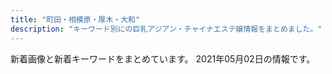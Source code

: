 ```yaml
---
title: "町田・相模原・厚木・大和"
description: "キーワード別にの巨乳アジアン・チャイナエステ嬢情報をまとめました。"
---
```


新着画像と新着キーワードをまとめています。
2021年05月02日の情報です。

<DmmAffiliateIns />
<KeywordTable
  shops={
    [
    {
        "url": "https://tanpopopo.com/",
        "station": "\u4e2d\u592e\u6797\u9593\u99c5\u897f\u53e3",
        "name": "\u305f\u3093\u307d\u307d",
        "img_links": [
            "https://tanpopopo.com/wp-content/themes/este/img/3.jpg",
            "https://tanpopopo.com/wp-content/uploads/2019/06/87289tanpo.jpg",
            "https://tanpopopo.com/wp-content/themes/este/img/top-img01a.png",
            "https://tanpopopo.com/wp-content/themes/este/img/tel_footer.png",
            "https://tanpopopo.com/wp-content/uploads/2019/06/987654678tanpo.jpg",
            "https://tanpopopo.com/wp-content/themes/este/img/1.jpg",
            "https://tanpopopo.com/wp-content/themes/este/img/top-img02a.png",
            "https://tanpopopo.com/wp-content/themes/este/img/2.jpg",
            "https://tanpopopo.com/wp-content/themes/este/img/top-img01b.png",
            "https://tanpopopo.com/wp-content/themes/este/img/5.jpg",
            "https://tanpopopo.com/wp-content/themes/este/img/tel_header.png",
            "https://tanpopopo.com/wp-content/themes/este/img/call.png"
        ],
        "keywords": {
            "C": 4,
            "G": 4
        }
    },
    {
        "station": "\u5357\u6797\u9593\u99c5\u897f\u53e3",
        "url": "http://soapaqzmn.xyz/",
        "keywords": {
            "D": 4,
            "86": 2,
            "85": 4,
            "C": 2
        },
        "name": "Tiara\uff5e\u30c6\u30a3\u30a2\u30e9\uff5e",
        "img_links": [
            "http://soapaqzmn.xyz/uploads/210201/1-21020110542c38.jpg",
            "http://soapaqzmn.xyz/picture/staff_s.png",
            "http://soapaqzmn.xyz/uploads/201222/1-201222103513628.jpg",
            "http://soapaqzmn.xyz/uploads/210201/1-210201103Q0523.jpg",
            "http://soapaqzmn.xyz/picture/evetop.png",
            "http://soapaqzmn.xyz/picture/top.png",
            "http://soapaqzmn.xyz/uploads/210428/1-21042QK35b45.jpg",
            "http://soapaqzmn.xyz/uploads/210428/1-21042QK42K06.jpg",
            "http://soapaqzmn.xyz/uploads/201222/1-20122210352a24.jpg",
            "http://soapaqzmn.xyz/picture/news.png"
        ]
    },
    {
        "name": "For you",
        "img_links": [
            "http://www.k-koen.work/sp/images/sys1.jpg",
            "http://www.k-koen.work/sp/menu/interior.png",
            "http://www.k-koen.work/images/news.jpg",
            "http://www.k-koen.work/staff/maya.jpg",
            "http://www.k-koen.work/sp/menu/staff.png",
            "http://www.k-koen.work/images/menu/interior.png",
            "http://www.k-koen.work/img/lala2.jpg",
            "http://www.k-koen.work/sp/staff/ai.jpg",
            "http://www.k-koen.work/staff/emi.jpg",
            "http://www.k-koen.work/sp/images/newsb.png",
            "http://www.k-koen.work/images/tel.png",
            "http://www.k-koen.work/sp/images/tel.jpg",
            "http://www.k-koen.work/sp/staff/lala.jpg",
            "http://www.k-koen.work/sp/images/staff_t.jpg",
            "http://www.k-koen.work/images/sm.jpg",
            "http://www.k-koen.work/images/rec.jpg",
            "http://www.k-koen.work/sp/img/kaori1.jpg",
            "http://www.k-koen.work/sp/img/koko1.jpg",
            "http://www.k-koen.work/sp/img/maya1.jpg",
            "http://www.k-koen.work/img/maya1.jpg",
            "http://www.k-koen.work/sp/images/koko_200x40.png",
            "http://www.k-koen.work/images/menu/top.png",
            "http://www.k-koen.work/sp/staff/koko.jpg",
            "http://www.k-koen.work/sp/staff/yuyu.jpg",
            "http://www.k-koen.work/img/koko1.jpg",
            "http://www.k-koen.work/sp/images/int2.jpg",
            "http://www.k-koen.work/staff/risa.jpg",
            "http://www.k-koen.work/img/emi1.jpg",
            "http://www.k-koen.work/sp/images/topgirl.jpg",
            "http://www.k-koen.work/sp/images/rec.jpg",
            "http://www.k-koen.work/sp/staff/risa.jpg",
            "http://www.k-koen.work/sp/images/head.jpg",
            "http://www.k-koen.work/img/kaori1.jpg",
            "http://www.k-koen.work/sp/images/news.jpg",
            "http://www.k-koen.work/img/risa1.jpg",
            "http://www.k-koen.work/staff/kaori.jpg",
            "http://www.k-koen.work/staff/yuyu.jpg",
            "http://www.k-koen.work/sp/img/ai1.jpg",
            "http://www.k-koen.work/img/ai1.jpg",
            "http://www.k-koen.work/images/int1.jpg",
            "http://www.k-koen.work/images/tg.jpg",
            "http://www.k-koen.work/sp/img/risa1.jpg",
            "http://www.k-koen.work/sp/staff/maya.jpg",
            "http://www.k-koen.work/sp/img/emi1.jpg",
            "http://www.k-koen.work/sp/images/interior_t.jpg",
            "http://www.k-koen.work/img/yuyu1.jpg",
            "http://www.k-koen.work/sp/images/bg.png",
            "http://www.k-koen.work/images/sys2.png",
            "http://www.k-koen.work/sp/staff/emi.jpg",
            "http://www.k-koen.work/sp/images/int1.jpg",
            "http://www.k-koen.work/images/menu/staff.png",
            "http://www.k-koen.work/sp/img/yuyu1.jpg",
            "http://www.k-koen.work/sp/img/lala1.jpg",
            "http://www.k-koen.work/images/int2.png",
            "http://www.k-koen.work/images/sys1.jpg",
            "http://www.k-koen.work/sp/staff/kaori.jpg",
            "http://www.k-koen.work/sp/images/footer.png",
            "http://www.k-koen.work/sp/images/ac1.jpg",
            "http://www.k-koen.work/img/lala1.jpg",
            "http://www.k-koen.work/images/koko_200x40.png",
            "http://www.k-koen.work/sp/img/lala2.jpg",
            "http://www.k-koen.work/staff/ai.jpg",
            "http://www.k-koen.work/sp/images/sys2.jpg",
            "http://www.k-koen.work/images/interior_t.jpg",
            "http://www.k-koen.work/sp/menu/top.png",
            "http://www.k-koen.work/staff/koko.jpg",
            "http://www.k-koen.work/images/right.png",
            "http://www.k-koen.work/staff/lala.jpg",
            "http://www.k-koen.work/images/time.jpg",
            "http://www.k-koen.work/images/staff_t.jpg"
        ],
        "station": "JR\u6a4b\u672c\u99c5\u5317\u53e3",
        "keywords": {},
        "url": "http://www.k-koen.work/"
    },
    {
        "name": "\u30a8\u30b9\u30da\u30e9\u30f3\u30b5",
        "img_links": [
            "http://www.esperana.xyz/staff/4.jpg",
            "http://www.esperana.xyz/images/index_06.png",
            "http://www.esperana.xyz/staff/3.jpg",
            "http://www.esperana.xyz/images/staff_08.png",
            "http://www.esperana.xyz/images/index_04.png",
            "http://www.esperana.xyz/staff/1.jpg",
            "http://www.esperana.xyz/images/index_07.png",
            "http://www.esperana.xyz/images/index_10.png",
            "http://www.esperana.xyz/images/index_12.png",
            "http://www.esperana.xyz/images/index_05.png",
            "http://www.esperana.xyz/staff/junbi.jpg",
            "http://www.esperana.xyz/images/index_08.png"
        ],
        "keywords": {},
        "url": "http://www.esperana.xyz/",
        "station": "\u5927\u548c\u99c5\u5357\u53e3"
    },
    {
        "url": "https://mitsu.iest.info/",
        "keywords": {},
        "img_links": [],
        "name": "\u871c\u30fb\u307f\u3064",
        "station": "\u76f8\u6a21\u5927\u91ce\u99c5\u5357\u53e3"
    },
    {
        "name": "\u723d\u5feb",
        "url": "http://soukai55.com/",
        "keywords": {},
        "img_links": [
            "http://soukai55.com/images/gallery/gallery_2.jpg",
            "http://soukai55.com/images/home/top.jpg",
            "http://soukai55.com/images/top/top_02.jpg",
            "http://soukai55.com/images/staff_image/staff_02.jpg",
            "http://soukai55.com/images/top/top_01.jpg",
            "http://soukai55.com/images/staff_image/staff_04.jpg",
            "http://soukai55.com/images/index_btm.jpg",
            "http://soukai55.com/images/gallery/gallery_4.jpg",
            "http://soukai55.com/images/home/indnx_sale.png",
            "http://soukai55.com/images/top/top_03.jpg",
            "http://soukai55.com/images/gallery/gallery_d.jpg",
            "http://soukai55.com/images/staff_image/staff_05.jpg",
            "http://soukai55.com/images/flash_b.jpg",
            "http://soukai55.com/images/gallery/gallery_a.jpg",
            "http://soukai55.com/images/top/top_05.jpg",
            "http://soukai55.com/images/gallery/gallery_c.jpg",
            "http://soukai55.com/images/gallery/gallery_b.jpg",
            "http://soukai55.com/images/top/top_06.jpg",
            "http://soukai55.com/images/home/indnx_phone.jpg",
            "http://soukai55.com/images/gallery/gallery_1.jpg",
            "http://soukai55.com/images/flash_a.jpg",
            "http://soukai55.com/images/top/top_08.png",
            "http://soukai55.com/images/gallery/gallery_3.jpg",
            "http://soukai55.com/images/home/indnx_qr.jpg",
            "http://soukai55.com/images/home/indnx_re.jpg",
            "http://soukai55.com/images/staff_image/staff_03.jpg",
            "http://soukai55.com/images/top/top_04.jpg",
            "http://soukai55.com/images/staff_image/staff_01.jpg"
        ],
        "station": "\u5927\u548c\u99c5\u5317\u53e3"
    },
    {
        "name": "\u61a9\u3044",
        "station": "JR\u76f8\u6a21\u539f\u99c5\u5357\u53e3",
        "img_links": [],
        "url": "http://ikoi.jpn.vin/",
        "keywords": {}
    },
    {
        "keywords": {
            "84": 1,
            "\u30bb\u30af\u30b7\u30fc": 134,
            "D": 1,
            "91": 1,
            "83": 2,
            "92": 1,
            "90": 3,
            "82": 1,
            "88": 2
        },
        "station": "\u76f8\u6a21\u5927\u91ce\u99c5\u5317\u53e3",
        "img_links": [
            "http://sagamiono.net/staffPhoto/b20210114023151.jpg",
            "http://sagamiono.net/staffPhoto/b20210114023255.jpg",
            "http://sagamiono.net/staffPhoto/s20210114023130.jpg",
            "http://sagamiono.net/images/gallery/02.jpg",
            "http://sagamiono.net/staffPhoto/s20210114023211.jpg",
            "http://sagamiono.net/images/slider/03.jpg",
            "http://sagamiono.net/images/gallery/01.jpg",
            "http://sagamiono.net/staffPhoto/s20210114023255.jpg",
            "http://sagamiono.net/staffPhoto/b20210114023130.jpg",
            "http://sagamiono.net/staffPhoto/s20210114023151.jpg",
            "http://sagamiono.net/staffPhoto/b20210114023244.jpg",
            "http://sagamiono.net/uploadfiles/images/052.jpg",
            "http://sagamiono.net/images/gallery/03.jpg",
            "http://sagamiono.net/staffPhoto/b20210114023211.jpg",
            "http://sagamiono.net/staffPhoto/b20210114023117.jpg",
            "http://sagamiono.net/images/mobile.jpg",
            "http://sagamiono.net/images/slider/02.jpg",
            "http://sagamiono.net/images/showFrame.png",
            "http://sagamiono.net/staffPhoto/b20210318163535.jpg",
            "http://sagamiono.net/staffPhoto/b20210114023057.jpg",
            "http://sagamiono.net/staffPhoto/s20210318163535.jpg",
            "http://sagamiono.net/staffPhoto/s20210114023244.jpg",
            "http://sagamiono.net/images/returnBtn.png",
            "http://sagamiono.net/uploadfiles/images/08.jpg",
            "http://sagamiono.net/staffPhoto/b20210114023233.jpg",
            "http://sagamiono.net/images/slider/01.jpg",
            "http://sagamiono.net/staffPhoto/s20210114023233.jpg",
            "http://sagamiono.net/images/slider/04.jpg",
            "http://sagamiono.net/images/gallery/04.jpg",
            "http://sagamiono.net/staffPhoto/s20210114023117.jpg",
            "http://sagamiono.net/staffPhoto/s20210114023057.jpg",
            "http://sagamiono.net/uploadfiles/Image/campaignSagamionoNetHaru.jpg"
        ],
        "url": "http://sagamiono.net/",
        "name": "\u30b3\u30b9\u30e2\u30b9"
    },
    {
        "url": "http://www.aimu.iesjp.com/",
        "station": "\u4e2d\u592e\u6797\u9593\u99c5",
        "img_links": [
            "http://www.aimu.iesjp.com/images/index_05.jpg",
            "http://www.aimu.iesjp.com/images/index_03.jpg",
            "http://www.aimu.iesjp.com/images/index_06.jpg",
            "http://www.aimu.iesjp.com/images/index_21.jpg",
            "http://www.aimu.iesjp.com/files/003.jpg",
            "http://www.aimu.iesjp.com/images/index_09.jpg",
            "http://www.aimu.iesjp.com/images/backlistbtn.png",
            "http://www.aimu.iesjp.com/files/003-02.jpg",
            "http://www.aimu.iesjp.com/files/001-02.jpg",
            "http://www.aimu.iesjp.com/files/002.jpg",
            "http://www.aimu.iesjp.com/images/index_22.jpg",
            "http://www.aimu.iesjp.com/files/004.jpg",
            "http://www.aimu.iesjp.com/images/header.jpg",
            "http://www.aimu.iesjp.com/files/002-03.jpg",
            "http://www.aimu.iesjp.com/images/index_13.jpg",
            "http://www.aimu.iesjp.com/images/index_11.jpg",
            "http://www.aimu.iesjp.com/files/002-02.jpg",
            "http://www.aimu.iesjp.com/files/005-02.jpg",
            "http://www.aimu.iesjp.com/images/index_07.jpg",
            "http://www.aimu.iesjp.com/files/001-03.jpg",
            "http://www.aimu.iesjp.com/files/003-03.jpg",
            "http://www.aimu.iesjp.com/images/index_16.jpg",
            "http://www.aimu.iesjp.com/images/index_08.jpg",
            "http://www.aimu.iesjp.com/files/005-03.jpg",
            "http://www.aimu.iesjp.com/images/footer.jpg",
            "http://www.aimu.iesjp.com/files/001.jpg",
            "http://www.aimu.iesjp.com/images/index_04.jpg",
            "http://www.aimu.iesjp.com/images/index_18.jpg",
            "http://www.aimu.iesjp.com/images/index_23.jpg",
            "http://www.aimu.iesjp.com/images/index_12.jpg",
            "http://www.aimu.iesjp.com/files/004-03.jpg",
            "http://www.aimu.iesjp.com/files/004-02.jpg",
            "http://www.aimu.iesjp.com/files/005.jpg",
            "http://www.aimu.iesjp.com/images/index_19.jpg"
        ],
        "name": "Aimu\uff5e\u30a2\u30a4\u30e0\uff5e",
        "keywords": {
            "86": 1,
            "C": 1,
            "D": 4,
            "87": 4
        }
    },
    {
        "url": "http://cireven.xyz/",
        "station": "JR\u76f8\u6a21\u539f\u99c5\u5357\u53e3",
        "keywords": {
            "84": 1,
            "C": 18,
            "F": 1,
            "D": 9,
            "86": 4,
            "85": 1,
            "88": 3
        },
        "img_links": [
            "http://cireven.xyz/uploads/allimg/210412/1-210412162041.jpg",
            "http://cireven.xyz/webstyle/sp_ico03.png",
            "http://cireven.xyz/uploads/210412/1-21041216205T51.jpg",
            "http://cireven.xyz/uploads/allimg/210420/1-210420134449.jpg",
            "http://cireven.xyz/uploads/210412/1-210412162031417.jpg",
            "http://cireven.xyz/uploads/allimg/210129/1-210129125252.jpg",
            "http://cireven.xyz/uploads/allimg/210129/1-210129130411.jpg",
            "http://cireven.xyz/uploads/allimg/210129/1-210129130341.jpg",
            "http://cireven.xyz/uploads/210129/1-210129130400407.jpg",
            "http://cireven.xyz/uploads/allimg/210128/1-21012Q05455D4.jpg",
            "http://cireven.xyz/uploads/allimg/210128/1-21012Q63AN54.jpg",
            "http://cireven.xyz/webstyle/sp_ico06.png",
            "http://cireven.xyz/uploads/allimg/210128/1-21012Q63642E1.jpg",
            "http://cireven.xyz/uploads/210419/1-21041Z91AN37.jpg",
            "http://cireven.xyz/uploads/allimg/210128/1-21012Q63FW16.jpg",
            "http://cireven.xyz/webstyle/sp_ico01.png",
            "http://cireven.xyz/uploads/allimg/210419/1-21041Z91I7.jpg",
            "http://cireven.xyz/uploads/210129/1-210129130329438.jpg",
            "http://cireven.xyz/uploads/210412/1-210412162131A7.jpg",
            "http://cireven.xyz/webstyle/info.jpg",
            "http://cireven.xyz/uploads/allimg/210128/1-21012Q63611Z2.jpg",
            "http://cireven.xyz/webstyle/end.png",
            "http://cireven.xyz/uploads/allimg/210412/1-210412162230.jpg",
            "http://cireven.xyz/webstyle/sp_ico02.png",
            "http://cireven.xyz/uploads/210129/1-21012912493G25.jpg",
            "http://cireven.xyz/uploads/210412/1-210412162209B0.jpg",
            "http://cireven.xyz/webstyle/sp_header.png",
            "http://cireven.xyz/uploads/210420/1-21042013443Q24.jpg",
            "http://cireven.xyz/uploads/210129/1-2101291252221D.jpg",
            "http://cireven.xyz/uploads/allimg/210412/1-210412162117.jpg",
            "http://cireven.xyz/uploads/allimg/210129/1-210129124913.jpg",
            "http://cireven.xyz/uploads/210227/1-21022G10ZE32.jpg",
            "http://cireven.xyz/webstyle/sp_ico04.png",
            "http://cireven.xyz/uploads/allimg/210129/1-210129125008.jpg",
            "http://cireven.xyz/webstyle/sp_ico05.png",
            "http://cireven.xyz/uploads/210129/1-210129124U0225.jpg"
        ],
        "name": "Leon"
    },
    {
        "station": "JR\u6df5\u91ce\u8fba\u99c5\u5357\u53e3",
        "keywords": {},
        "img_links": [
            "http://yoshiko.jpest.net/uploads//sites/13/2020/08/1604303247-top.jpg",
            "http://yoshiko.jpest.net/uploads//sites/13/2020/08/r1.jpg",
            "http://yoshiko.jpest.net/uploads//sites/13/2020/08/r3.jpg",
            "http://yoshiko.jpest.net/uploads//sites/13/2020/08/laola.jpg",
            "http://yoshiko.jpest.net/uploads//sites/13/2020/08/lina.jpg",
            "http://yoshiko.jpest.net/uploads//sites/13/2020/08/g5.jpg",
            "http://yoshiko.jpest.net/uploads//sites/13/2020/08/tite-staff.jpg",
            "http://yoshiko.jpest.net/uploads//sites/13/2020/08/news03.png",
            "http://yoshiko.jpest.net/uploads//sites/13/2020/08/1604303415-top.jpg",
            "http://yoshiko.jpest.net/uploads//sites/13/2020/08/lami.jpg",
            "http://yoshiko.jpest.net/uploads//sites/13/2020/08/1597221072-mobile.png",
            "http://yoshiko.jpest.net/uploads//sites/13/2020/08/yuki.jpg",
            "http://yoshiko.jpest.net/uploads//sites/13/2020/10/1603075746-1.jpg",
            "http://yoshiko.jpest.net/uploads//sites/13/2020/08/g1.jpg",
            "http://yoshiko.jpest.net/uploads//sites/13/2020/10/1602825649-g22.jpg",
            "http://yoshiko.jpest.net/uploads//sites/13/2020/10/1603068785-1.jpg",
            "http://yoshiko.jpest.net/uploads//sites/13/2020/08/r2.jpg",
            "http://yoshiko.jpest.net/uploads//sites/13/2020/08/bj_03.jpg",
            "http://yoshiko.jpest.net/uploads//sites/13/2020/08/news01.png",
            "http://yoshiko.jpest.net/uploads//sites/13/2020/08/r4.jpg",
            "http://yoshiko.jpest.net/uploads//sites/13/2020/08/g6.jpg"
        ],
        "name": "\u5409\u597d",
        "url": "http://yoshiko.jpest.net/"
    },
    {
        "img_links": [
            "http://yobisaki.work/_src/22587999/wechatimg1025.jpg",
            "http://yobisaki.work/_src/19665050/wx00030303-181621%402x.png",
            "http://yobisaki.work/_src/18214100/index_09.png",
            "http://yobisaki.work/_src/53914760/wx00030303-181542%402x.png",
            "http://yobisaki.work/_src/18214308/7261563932146_.pic_hd.jpg",
            "http://yobisaki.work/_src/18214089/img20210303114743763025.png",
            "http://yobisaki.work/_src/18214085/sign.png",
            "http://yobisaki.work/_src/53916235/20210304_164336.jpg",
            "http://yobisaki.work/_src/18214148/img20210303114743763025.png",
            "http://yobisaki.work/_src/18214162/82e082e02.jpg",
            "http://yobisaki.work/_src/18214150/4.png",
            "http://yobisaki.work/_src/18214133/qr.png",
            "http://yobisaki.work/_src/18214153/index_09.png",
            "http://yobisaki.work/_src/53915420/wechatimg1027.jpg",
            "http://yobisaki.work/_src/18214389/wechatimg1026.jpg",
            "http://yobisaki.work/_src/53915652/wechatimg1029.jpg",
            "http://yobisaki.work/_src/18214386/wx00030303-181542%402x.png",
            "http://yobisaki.work/_src/18214174/index_099.png",
            "http://yobisaki.work/_src/18214301/3.png",
            "http://yobisaki.work/_src/53914417/wechatimg1030.jpg",
            "http://yobisaki.work/_src/18214236/index_099.png",
            "http://yobisaki.work/_src/53915421/wechatimg1027.jpg",
            "http://yobisaki.work/_src/18214293/navi_05.png",
            "http://yobisaki.work/_src/18214285/navi_01.png",
            "http://yobisaki.work/_src/21479365/index_099.png",
            "http://yobisaki.work/_src/18214289/navi_03.png",
            "http://yobisaki.work/_src/18214303/4.png",
            "http://yobisaki.work/_src/18214223/tall.png",
            "http://yobisaki.work/_src/53914389/wechatimg1025.jpg",
            "http://yobisaki.work/_src/53915651/wechatimg1029.jpg",
            "http://yobisaki.work/_src/21479345/82e082e02.jpg",
            "http://yobisaki.work/_src/18214352/sign.png",
            "http://yobisaki.work/_src/53915422/wechatimg1028.jpg",
            "http://yobisaki.work/_src/21626748/wechatimg1029.jpg",
            "http://yobisaki.work/_src/18214287/navi_02.png",
            "http://yobisaki.work/_src/21626747/wechatimg1029.jpg",
            "http://yobisaki.work/_src/18214309/1.jpg",
            "http://yobisaki.work/_src/18214307/4.jpg",
            "http://yobisaki.work/_src/21479347/tall.png",
            "http://yobisaki.work/_src/18214396/wechatimg1025.jpg",
            "http://yobisaki.work/_src/18214291/navi_04.png",
            "http://yobisaki.work/_src/53915775/20210304_165155.jpg",
            "http://yobisaki.work/_src/18214393/wx00030303-181605%402x.png",
            "http://yobisaki.work/_src/53915785/20210304_164956.jpg",
            "http://yobisaki.work/_src/18214299/2.png",
            "http://yobisaki.work/_src/18214161/tall.png",
            "http://yobisaki.work/_src/53930944/navi_06.png",
            "http://yobisaki.work/_src/53888778/wechatimg316.jpg",
            "http://yobisaki.work/_src/18214086/wechatimg316.jpg",
            "http://yobisaki.work/_src/53871199/wx00030303-181827%402x.jpg",
            "http://yobisaki.work/_src/18214132/qr.png",
            "http://yobisaki.work/_src/18214395/wechatimg1025.jpg",
            "http://yobisaki.work/_src/18214090/tall.png",
            "http://yobisaki.work/_src/53914758/wx00030303-181542%402x.png",
            "http://yobisaki.work/_src/18214353/tall.png",
            "http://yobisaki.work/_src/21479344/sign.png",
            "http://yobisaki.work/_src/18214224/wechatimg1028.jpg",
            "http://yobisaki.work/_src/53915423/wechatimg1028.jpg",
            "http://yobisaki.work/_src/18214297/1.png",
            "http://yobisaki.work/_src/22159991/wechatimg1028.jpg",
            "http://yobisaki.work/_src/22587998/wechatimg1025.jpg",
            "http://yobisaki.work/_src/18214222/sign.png",
            "http://yobisaki.work/_src/53915787/20210304_164800.jpg",
            "http://yobisaki.work/_src/53888784/wechatimg316.jpg",
            "http://yobisaki.work/_src/18214091/tall.png",
            "http://yobisaki.work/_src/22159990/wechatimg1028.jpg",
            "http://yobisaki.work/_src/53915771/20210304_165454.jpg",
            "http://yobisaki.work/_src/18214387/wx00030303-181827%402x.jpg",
            "http://yobisaki.work/_src/18214388/wechatimg1026.jpg",
            "http://yobisaki.work/_src/18214305/5.png",
            "http://yobisaki.work/_src/53915650/wechatimg1030.jpg",
            "http://yobisaki.work/_src/18214160/sign.png",
            "http://yobisaki.work/_src/53915649/wechatimg1030.jpg",
            "http://yobisaki.work/_src/53914410/wechatimg1028.jpg",
            "http://yobisaki.work/_src/18214366/index_099.png"
        ],
        "name": "\u3089\u304f\u3089\u304f",
        "keywords": {
            "86": 3,
            "89": 3,
            "88": 4,
            "84": 2
        },
        "station": "\u5c0f\u7530\u6025\u76f8\u6a21\u539f\u99c5\u5317\u53e3",
        "url": "http://yobisaki.work/"
    },
    {
        "url": "http://refresh.esnavi.work/",
        "station": "\u76f8\u6a21\u5927\u91ce\u99c5\u5357\u53e3",
        "keywords": {},
        "name": "Refresh \uff5e\u30ea\u30d5\u30ec\u30c3\u30b7\u30e5\uff5e",
        "img_links": [
            "http://refresh.esnavi.work/rec2.png",
            "http://refresh.esnavi.work/rec1.png",
            "http://refresh.esnavi.work/momoka.jpg",
            "http://refresh.esnavi.work/news.jpg",
            "http://refresh.esnavi.work/acc1.jpg",
            "http://refresh.esnavi.work/interior_t.jpg",
            "http://refresh.esnavi.work/4.jpg",
            "http://refresh.esnavi.work/staff_t.jpg",
            "http://refresh.esnavi.work/koko.jpg",
            "http://refresh.esnavi.work/head.jpg",
            "http://refresh.esnavi.work/ayako.jpg",
            "http://refresh.esnavi.work/6.jpg",
            "http://refresh.esnavi.work/acc2.jpg",
            "http://refresh.esnavi.work/1.jpg",
            "http://refresh.esnavi.work/yuki.jpg",
            "http://refresh.esnavi.work/3.jpg",
            "http://refresh.esnavi.work/up.jpg",
            "http://refresh.esnavi.work/tg.jpg",
            "http://refresh.esnavi.work/misaki.jpg",
            "http://refresh.esnavi.work/int1.png",
            "http://refresh.esnavi.work/acc3.jpg"
        ]
    },
    {
        "url": "http://clivia.jpn.mn/",
        "station": "\u672c\u539a\u6728\u99c5\u5317\u53e3",
        "img_links": [
            "http://clivia.jpn.mn/photos/sites/7/2019/12/2019121016595298.jpg",
            "http://clivia.jpn.mn/photos/sites/7/2019/12/2019121016595178.jpg",
            "http://clivia.jpn.mn/photos/sites/7/2019/12/2019121016364199.jpg",
            "http://clivia.jpn.mn/photos/sites/7/2018/06/2018062402305965.jpg",
            "http://clivia.jpn.mn/photos/sites/7/2018/06/201806240230592.jpg",
            "http://clivia.jpn.mn/images/ser2.jpg",
            "http://clivia.jpn.mn/photos/sites/7/2019/12/2019121016505897.jpg",
            "http://clivia.jpn.mn/photos/sites/7/2019/12/2019121016505936.jpg",
            "http://clivia.jpn.mn/images/staff_bj1.png",
            "http://clivia.jpn.mn/photos/sites/7/2018/11/2018110213101766.jpg",
            "http://clivia.jpn.mn/images/s3.png",
            "http://clivia.jpn.mn/images/staff_bj3.png",
            "http://clivia.jpn.mn/photos/sites/7/2019/10/2019102614594291.jpg",
            "http://clivia.jpn.mn/photos/sites/7/2019/12/2019121016394078.jpg",
            "http://clivia.jpn.mn/photos/sites/7/2019/12/2019121016505928.jpg",
            "http://clivia.jpn.mn/photos/sites/7/2019/12/2019121016510012.jpg",
            "http://clivia.jpn.mn/images/topic.png",
            "http://clivia.jpn.mn/photos/sites/7/2019/12/2019121016323542.jpg",
            "http://clivia.jpn.mn/photos/sites/7/2018/06/201806120710442.jpg",
            "http://clivia.jpn.mn/images/face.png",
            "http://clivia.jpn.mn/images/s_staff.png",
            "http://clivia.jpn.mn/images/line3.png",
            "http://clivia.jpn.mn/images/hua1.png",
            "http://clivia.jpn.mn/photos/sites/7/2018/06/2018062707564386.jpg",
            "http://clivia.jpn.mn/images/top.png",
            "http://clivia.jpn.mn/images/ser3.jpg",
            "http://clivia.jpn.mn/photos/sites/7/2018/09/2018091111213257.jpg",
            "http://clivia.jpn.mn/images/line1.png",
            "http://clivia.jpn.mn/photos/sites/7/2018/10/2018101717032134.jpg",
            "http://clivia.jpn.mn/photos/sites/7/2019/12/2019121016510026.jpg",
            "http://clivia.jpn.mn/images/s_link.png",
            "http://clivia.jpn.mn/images/l1.png",
            "http://clivia.jpn.mn/images/s1.png",
            "http://clivia.jpn.mn/images/headline.png",
            "http://clivia.jpn.mn/photos/sites/7/2018/01/cn.jpg",
            "http://clivia.jpn.mn/photos/sites/7/2019/12/2019121016595291.jpg",
            "http://clivia.jpn.mn/images/end.png",
            "http://clivia.jpn.mn/photos/sites/7/2019/12/2019121016364243.jpg",
            "http://clivia.jpn.mn/images/l3.png",
            "http://clivia.jpn.mn/images/hua.png",
            "http://clivia.jpn.mn/images/ser1.jpg",
            "http://clivia.jpn.mn/photos/sites/7/2019/12/2019121016505828.jpg",
            "http://clivia.jpn.mn/photos/sites/7/2019/12/2019121016344158.jpg",
            "http://clivia.jpn.mn/photos/sites/7/2019/12/2019121016595368.jpg",
            "http://clivia.jpn.mn/photos/sites/7/2018/01/243403403239253278.jpg"
        ],
        "name": "Clivia\u30fb\u30af\u30ea\u30d3\u30a2",
        "keywords": {
            "83": 1,
            "87": 6,
            "D": 14,
            "86": 7,
            "84": 3,
            "85": 8,
            "C": 52
        }
    },
    {
        "keywords": {
            "86": 3,
            "E": 4,
            "D": 1,
            "89": 1,
            "87": 1
        },
        "name": "\u661f\u306e\u7a7a",
        "url": "http://starrysky.ebb.jp/",
        "img_links": [
            "http://starrysky.ebb.jp/info.jpg",
            "http://starrysky.ebb.jp/1-1Z22G61510229.jpg",
            "http://starrysky.ebb.jp/1-1Z62614493c92.jpg",
            "http://starrysky.ebb.jp/top.jpg",
            "http://starrysky.ebb.jp/1-1Z22G60923956.jpg",
            "http://starrysky.ebb.jp/1-1Z22G61421M9.jpg",
            "http://starrysky.ebb.jp/1-1Z22G6112QR.jpg",
            "http://starrysky.ebb.jp/news_bj3.jpg",
            "http://starrysky.ebb.jp/s1.jpg",
            "http://starrysky.ebb.jp/s_news.jpg",
            "http://starrysky.ebb.jp/news_bj1.jpg",
            "http://starrysky.ebb.jp/1.jpg",
            "http://starrysky.ebb.jp/1-1Z22G6095Y93.jpg",
            "http://starrysky.ebb.jp/1-1Z22G61430623.jpg",
            "http://starrysky.ebb.jp/s3.jpg",
            "http://starrysky.ebb.jp/s_staff.png"
        ],
        "station": "\u672c\u539a\u6728\u99c5\u5317\u53e3"
    },
    {
        "url": "http://dorami-jp.work/",
        "name": "dorami",
        "station": "\u672c\u539a\u6728\u99c5\u5317\u53e3",
        "img_links": [
            "http://dorami-jp.work/static/picture/main1.jpg",
            "http://dorami-jp.work/static/picture/home.png",
            "http://dorami-jp.work/static/picture/staff_t.png",
            "http://dorami-jp.work/static/picture/sys1.png",
            "http://dorami-jp.work/uploads/201212/1-201212100Q2220.jpg",
            "http://dorami-jp.work/static/picture/footer-l.png",
            "http://dorami-jp.work/static/picture/esthe1.jpg",
            "http://dorami-jp.work/static/picture/ac2.jpg",
            "http://dorami-jp.work/static/picture/esthe2.jpg",
            "http://dorami-jp.work/uploads/210213/1-21021312211V96.jpg",
            "http://dorami-jp.work/static/picture/staff.png",
            "http://dorami-jp.work/uploads/210329/1-21032912593a27.jpg",
            "http://dorami-jp.work/uploads/201212/1-201212100Ja10.jpg",
            "http://dorami-jp.work/static/picture/esthe3.jpg",
            "http://dorami-jp.work/uploads/201212/1-201212100RL28.jpg",
            "http://dorami-jp.work/static/picture/footer-r.png",
            "http://dorami-jp.work/static/picture/ac1.jpg",
            "http://dorami-jp.work/static/picture/info_t.png",
            "http://dorami-jp.work/uploads/210315/1-210315101326118.jpg"
        ],
        "keywords": {}
    },
    {
        "name": "\u307b\u307b\u3048\u307f",
        "station": "\u672c\u539a\u6728\u99c5\u5317\u53e3",
        "url": "http://tuboan.xyz/",
        "img_links": [
            "http://tuboan.xyz/_src/35851941/line1.png",
            "http://tuboan.xyz/_src/32794340/wechatimg162.jpg",
            "http://tuboan.xyz/_src/32794328/wechatimg131.jpg",
            "http://tuboan.xyz/_src/32794327/wechatimg134.jpg",
            "http://tuboan.xyz/_src/32846891/wechatimg134.jpg",
            "http://tuboan.xyz/_src/32794359/wechatimg148.jpg",
            "http://tuboan.xyz/_src/32794325/wechatimg162.jpg",
            "http://tuboan.xyz/_src/32794342/line1.png",
            "http://tuboan.xyz/_src/32794348/wechatimg164.jpg",
            "http://tuboan.xyz/_src/32794321/wechatimg164.jpg",
            "http://tuboan.xyz/_src/32794358/wechatimg148.jpg",
            "http://tuboan.xyz/_src/39443180/line1.png",
            "http://tuboan.xyz/_src/32794352/1_20190531100800502.jpg",
            "http://tuboan.xyz/_src/32794244/3_20190531100402371.jpg",
            "http://tuboan.xyz/_src/35851913/wechatimg307.jpg",
            "http://tuboan.xyz/_src/39443173/wechatimg76.jpg",
            "http://tuboan.xyz/_src/32794243/wechatimg136_20190530165104204.jpg",
            "http://tuboan.xyz/_src/32794324/wechatimg120.jpg",
            "http://tuboan.xyz/_src/32794334/line1.png",
            "http://tuboan.xyz/_src/32794329/3_20190531100402371.jpg",
            "http://tuboan.xyz/_src/32794322/wechatimg116_20190529213149608.jpg",
            "http://tuboan.xyz/_src/32876943/wechatimg179.jpg",
            "http://tuboan.xyz/_src/32794360/wechatimg5740.jpg",
            "http://tuboan.xyz/_src/32794330/line1.png",
            "http://tuboan.xyz/_src/32876882/1_20190531100800502.jpg",
            "http://tuboan.xyz/_src/32794278/wechatimg178.jpg",
            "http://tuboan.xyz/_src/32794250/line1.png",
            "http://tuboan.xyz/_src/39443177/wechatimg76.jpg",
            "http://tuboan.xyz/_src/32794344/wechatimg120.jpg",
            "http://tuboan.xyz/_src/32794280/wechatimg176.jpg",
            "http://tuboan.xyz/_src/32794276/wechatimg177.jpg",
            "http://tuboan.xyz/_src/32794214/end.jpg",
            "http://tuboan.xyz/_src/32794332/wechatimg134.jpg",
            "http://tuboan.xyz/_src/32794350/line1.png",
            "http://tuboan.xyz/_src/32794205/s_news.png",
            "http://tuboan.xyz/_src/32794320/wechatimg136_20190530165104204.jpg",
            "http://tuboan.xyz/_src/32794184/sign.png",
            "http://tuboan.xyz/_src/32794338/line1.png",
            "http://tuboan.xyz/_src/32794246/line1.png",
            "http://tuboan.xyz/_src/32794336/wechatimg116_20190529213149608.jpg",
            "http://tuboan.xyz/_src/35851915/wechatimg307.jpg",
            "http://tuboan.xyz/_src/32794238/zi_staff.png",
            "http://tuboan.xyz/_src/32794210/info.jpg",
            "http://tuboan.xyz/_src/32794361/wechatimg5740.jpg",
            "http://tuboan.xyz/_src/32794240/line1.png",
            "http://tuboan.xyz/_src/32794346/line1.png",
            "http://tuboan.xyz/_src/32794248/wechatimg131.jpg"
        ],
        "keywords": {}
    },
    {
        "station": "\u76f8\u6a21\u5927\u91ce\u99c5\u5357\u53e3",
        "url": "http://sakura.fan.bz/",
        "name": "\u3055\u304f\u3089",
        "img_links": [
            "http://sakura.fan.bz/images/top.jpg",
            "http://sakura.fan.bz/photos/sites/96/2019/11/201911070206265.jpg",
            "http://sakura.fan.bz/photos/sites/96/2019/11/2019112803264378.jpg",
            "http://sakura.fan.bz/photos/sites/96/2019/09/2019090502332739.jpg",
            "http://sakura.fan.bz/images/s_news.png",
            "http://sakura.fan.bz/photos/sites/96/2019/09/2019090608513621.jpg",
            "http://sakura.fan.bz/photos/sites/96/2019/12/2019120107502632.jpg",
            "http://sakura.fan.bz/photos/sites/96/2019/09/2019090609280369.jpg",
            "http://sakura.fan.bz/photos/sites/96/2019/09/2019090502332511.jpg",
            "http://sakura.fan.bz/images/news_bj3.png",
            "http://sakura.fan.bz/images/info.png",
            "http://sakura.fan.bz/photos/sites/96/2020/12/2020120203192280.jpg",
            "http://sakura.fan.bz/images/s_face.png",
            "http://sakura.fan.bz/photos/sites/96/2019/09/2019090502332622.jpg",
            "http://sakura.fan.bz/images/s_staff.png",
            "http://sakura.fan.bz/photos/sites/96/2019/10/2019100401374573.jpg",
            "http://sakura.fan.bz/images/news_bj1.png",
            "http://sakura.fan.bz/images/end.png"
        ],
        "keywords": {
            "83": 4,
            "86": 10,
            "E": 3,
            "84": 4,
            "85": 2,
            "D": 18,
            "C": 23
        }
    },
    {
        "station": "JR\u6a4b\u672c\u99c5\u5317\u53e3",
        "name": "\u30ab\u30a8\u30eb\u306e\u5bb6",
        "url": "https://hm705.jpn.cm/",
        "img_links": [
            "https://hm705.jpn.cm/images/s_blogger.jpg",
            "https://hm705.jpn.cm/images/info1.jpg",
            "https://hm705.jpn.cm/images/blogger.jpg",
            "https://hm705.jpn.cm/images/end.png",
            "https://hm705.jpn.cm/photos/sites/37/2020/12/2020120203142783.jpg",
            "https://hm705.jpn.cm/images/s_staff.jpg",
            "https://hm705.jpn.cm/images/s_link.jpg",
            "https://hm705.jpn.cm/images/dian.jpg",
            "https://hm705.jpn.cm/images/ac1.jpg",
            "https://hm705.jpn.cm/images/mobile.jpg",
            "https://hm705.jpn.cm/photos/sites/37/2018/06/2018061903375846.jpg",
            "https://hm705.jpn.cm/images/top.jpg",
            "https://hm705.jpn.cm/photos/sites/37/2020/01/2020012609400388.jpg",
            "https://hm705.jpn.cm/images/s.jpg"
        ],
        "keywords": {}
    },
    {
        "keywords": {
            "D": 6,
            "\u4e73": 1
        },
        "url": "http://kiminoharu.xyz/",
        "name": "\u541b\u306e\u6625",
        "station": "JR\u6a4b\u672c\u99c5\u5317\u53e3",
        "img_links": [
            "http://kiminoharu.xyz/images/g22.jpg",
            "http://kiminoharu.xyz/images/g67.jpg",
            "http://kiminoharu.xyz/images/g3.jpg",
            "http://kiminoharu.xyz/images/g1.jpg",
            "http://kiminoharu.xyz/images/r4.jpg",
            "http://kiminoharu.xyz/images/g33.jpg",
            "http://kiminoharu.xyz/images/g2.jpg",
            "http://kiminoharu.xyz/images/r1.jpg",
            "http://kiminoharu.xyz/images/g5.jpg",
            "http://kiminoharu.xyz/images/g66.jpg",
            "http://kiminoharu.xyz/images/s2.jpg",
            "http://kiminoharu.xyz/images/s1.jpg",
            "http://kiminoharu.xyz/images/g4.jpg",
            "http://kiminoharu.xyz/images/002.jpg",
            "http://kiminoharu.xyz/images/g11.jpg",
            "http://kiminoharu.xyz/images/s3.jpg",
            "http://kiminoharu.xyz/images/g45.jpg",
            "http://kiminoharu.xyz/images/g0.jpg",
            "http://kiminoharu.xyz/images/r3.jpg",
            "http://kiminoharu.xyz/images/001.jpg",
            "http://kiminoharu.xyz/images/g6.jpg",
            "http://kiminoharu.xyz/images/003.jpg",
            "http://kiminoharu.xyz/images/r2.jpg",
            "http://kiminoharu.xyz/images/g44.jpg",
            "http://kiminoharu.xyz/images/0.png",
            "http://kiminoharu.xyz/images/s4.jpg"
        ]
    },
    {
        "keywords": {
            "\u4e73": 2,
            "\u304a\u3063\u3071\u3044": 2
        },
        "name": "FIRST CLASS",
        "station": "\u5c0f\u7530\u6025\u76f8\u6a21\u539f\u99c5\u5317\u53e3",
        "url": "http://sh-firstclass.work/",
        "img_links": [
            "http://sh-firstclass.work/uploads/210326/1-2103261343161B.jpg",
            "http://sh-firstclass.work/uploads/210326/1-210326134213528.jpg",
            "http://sh-firstclass.work/templets/default/picture/home.png",
            "http://sh-firstclass.work/uploads/210326/1-210326134121J8.jpg",
            "http://sh-firstclass.work/uploads/210326/1-210326134231563.jpg",
            "http://sh-firstclass.work/uploads/210326/1-21032613404NO.jpg",
            "http://sh-firstclass.work/uploads/210326/1-21032613400NV.jpg",
            "http://sh-firstclass.work/uploads/210326/1-21032613415C17.jpg",
            "http://sh-firstclass.work/uploads/210326/1-210326134104H6.jpg",
            "http://sh-firstclass.work/uploads/210326/1-210326134033351.jpg",
            "http://sh-firstclass.work/uploads/210326/1-21032613413cB.jpg",
            "http://sh-firstclass.work/uploads/210326/1-210326134301944.jpg",
            "http://sh-firstclass.work/uploads/210326/1-2103261342231O.jpg",
            "http://sh-firstclass.work/uploads/210326/1-2103261343092Q.jpg",
            "http://sh-firstclass.work/uploads/210326/1-210326133951633.jpg",
            "http://sh-firstclass.work/templets/default/picture/therapis.png",
            "http://sh-firstclass.work/uploads/210326/1-210326134040231.jpg",
            "http://sh-firstclass.work/uploads/210326/1-210326134000921.jpg",
            "http://sh-firstclass.work/uploads/210326/1-21032613414Q62.jpg",
            "http://sh-firstclass.work/uploads/210326/1-210326134113Z6.jpg"
        ]
    },
    {
        "url": "http://koukoku.xyz/fujihana/",
        "station": "JR\u76f8\u6a21\u539f\u99c5\u5357\u53e3",
        "keywords": {
            "86": 1,
            "C": 1,
            "D": 2,
            "E": 1,
            "85": 2
        },
        "name": "\u3075\u3058\u306e\u306f\u306a",
        "img_links": [
            "http://koukoku.xyz/fujihana/css/staff/staff03.jpg",
            "http://koukoku.xyz/fujihana/css/staff/staff02-a.jpg",
            "http://koukoku.xyz/fujihana/css/nav/nav-005.jpg",
            "http://koukoku.xyz/fujihana/css/m-head.jpg",
            "http://koukoku.xyz/fujihana/css/m-top04.jpg",
            "http://koukoku.xyz/fujihana/css/nav/nav-001.jpg",
            "http://koukoku.xyz/fujihana/css/nav/nav-003.jpg",
            "http://koukoku.xyz/fujihana/css/001.jpg",
            "http://koukoku.xyz/fujihana/css/m-top03.jpg",
            "http://koukoku.xyz/fujihana/css/staff/staff03-a.jpg",
            "http://koukoku.xyz/fujihana/css/nav/nav-006.jpg",
            "http://koukoku.xyz/fujihana/css/nav/nav-002.jpg",
            "http://koukoku.xyz/fujihana/css/staff/staff01-a.jpg",
            "http://koukoku.xyz/fujihana/css/m-top05.jpg",
            "http://koukoku.xyz/fujihana/images/call.png",
            "http://koukoku.xyz/fujihana/css/nav/nav-004.jpg",
            "http://koukoku.xyz/fujihana/css/staff/staff004-a.jpg",
            "http://koukoku.xyz/fujihana/css/m-top02.jpg",
            "http://koukoku.xyz/fujihana/css/staff/staff004.jpg",
            "http://koukoku.xyz/fujihana/css/staff/staff02.jpg",
            "http://koukoku.xyz/fujihana/css/staff/staff01.jpg"
        ]
    },
    {
        "name": "\u9e97\u30fb\u3046\u3089\u3089",
        "url": "https://urara.xyz.mn/",
        "keywords": {},
        "img_links": [],
        "station": "\u4e2d\u592e\u6797\u9593\u99c5\u5357\u53e3"
    },
    {
        "name": "MINA",
        "url": "http://mrgurokisetsu.tokyo/",
        "keywords": {
            "C": 16,
            "D": 4,
            "88": 2,
            "85": 5
        },
        "station": "\u6d77\u8001\u540d\u99c5\u5357\u53e3",
        "img_links": [
            "http://mrgurokisetsu.tokyo/uploads/181218/1-1Q21R10626151.png",
            "http://mrgurokisetsu.tokyo/uploads/200828/1-200RP92305117.jpg",
            "http://mrgurokisetsu.tokyo/uploads/181219/1-1Q2191A044L9.jpg",
            "http://mrgurokisetsu.tokyo/uploads/181218/1-1Q21R10G3C3.png",
            "http://mrgurokisetsu.tokyo/uploads/181218/1-1Q21R106025N.png",
            "http://mrgurokisetsu.tokyo/uploads/200828/1-200RP9192Y24.jpg",
            "http://mrgurokisetsu.tokyo/uploads/200828/1-200RP93113I1.jpg",
            "http://mrgurokisetsu.tokyo/uploads/200828/1-200RP931222A.jpg",
            "http://mrgurokisetsu.tokyo/uploads/200828/1-200RP92022417.jpg",
            "http://mrgurokisetsu.tokyo/uploads/201026/1-201026161220H2.jpg",
            "http://mrgurokisetsu.tokyo/uploads/200828/1-200RP92124K5.jpg",
            "http://mrgurokisetsu.tokyo/images/end.png",
            "http://mrgurokisetsu.tokyo/uploads/181219/1-1Q219153224547.jpg",
            "http://mrgurokisetsu.tokyo/images/top-sp.png",
            "http://mrgurokisetsu.tokyo/uploads/181219/1-1Q21915324H06.jpg",
            "http://mrgurokisetsu.tokyo/uploads/181218/1-1Q21R10649544.png",
            "http://mrgurokisetsu.tokyo/uploads/200828/1-200RP92115101.jpg",
            "http://mrgurokisetsu.tokyo/uploads/200828/1-200RP919363I.jpg",
            "http://mrgurokisetsu.tokyo/uploads/200828/1-200RP92032509.jpg",
            "http://mrgurokisetsu.tokyo/uploads/181219/1-1Q2191A133208.jpg",
            "http://mrgurokisetsu.tokyo/uploads/200828/1-200RP92314957.jpg",
            "http://mrgurokisetsu.tokyo/uploads/201114/1-201114140IG24.jpg"
        ]
    },
    {
        "url": "http://www.m-en.work/",
        "img_links": [
            "http://www.m-en.work/img/h1.png",
            "http://www.m-en.work/img/phone.png",
            "http://www.m-en.work/staff/miho1.jpg",
            "http://www.m-en.work/staff/kaori1.jpg",
            "http://www.m-en.work/img/up.png",
            "http://www.m-en.work/img/info.png",
            "http://www.m-en.work/img/slide2-3.jpg",
            "http://www.m-en.work/img/cp-desc1sp.png",
            "http://www.m-en.work/img/tit4.png",
            "http://www.m-en.work/img/slide2-4.jpg",
            "http://www.m-en.work/img/cp-desc1.png",
            "http://www.m-en.work/staff/risa1.jpg",
            "http://www.m-en.work/img/m1.png",
            "http://www.m-en.work/img/m5.png",
            "http://www.m-en.work/img/tit6.png",
            "http://www.m-en.work/img/tit1.png",
            "http://www.m-en.work/img/open.png",
            "http://www.m-en.work/img/tit3.png",
            "http://www.m-en.work/img/tit2.png",
            "http://www.m-en.work/staff/yuna1.jpg",
            "http://www.m-en.work/img/tit5.png",
            "http://www.m-en.work/img/m3.png",
            "http://www.m-en.work/img/slide2-1.jpg",
            "http://www.m-en.work/img/slide2-2.jpg",
            "http://www.m-en.work/img/m4.png",
            "http://www.m-en.work/staff/yuki1.jpg",
            "http://www.m-en.work/img/m2.png",
            "http://www.m-en.work/img/tel2.png",
            "http://www.m-en.work/img/cp-ttl.png",
            "http://www.m-en.work/img/m6.png"
        ],
        "station": "\u753a\u7530\u99c5\u6771\u53e3",
        "keywords": {
            "E": 7,
            "D": 14,
            "C": 14
        },
        "name": "\u7e01"
    },
    {
        "station": "\u76f8\u6b66\u53f0\u524d\u99c5\u5317\u53e3",
        "name": "\u30da\u30f3\u30c8\u30cf\u30a6\u30b9",
        "keywords": {},
        "url": "http://www.pentohausu.xyz/",
        "img_links": [
            "http://www.pentohausu.xyz/images/shop/6.jpg",
            "http://www.pentohausu.xyz/images/lanmu-t-st2.jpg",
            "http://www.pentohausu.xyz/images/staff/1/sayuri.jpg",
            "http://www.pentohausu.xyz/images/staff/1/8.jpg",
            "http://www.pentohausu.xyz/images/index-rin_02.jpg",
            "http://www.pentohausu.xyz/images/shop/5.jpg",
            "http://www.yozakura-aroma.xyz/images/staff/2.jpg",
            "http://www.pentohausu.xyz/images/sys.png",
            "http://www.pentohausu.xyz/images/staff/1/7.jpg",
            "http://www.pentohausu.xyz/images/nav/nav-t-job.jpg",
            "http://www.pentohausu.xyz/images/nav/nav-t-sys.jpg",
            "http://www.pentohausu.xyz/images/staff/meijia.jpg",
            "http://www.pentohausu.xyz/images/staff/1/mie.png",
            "http://www.pentohausu.xyz/images/lanmu-t-st.jpg",
            "http://www.pentohausu.xyz/images/staff/1/1.jpg",
            "http://www.pentohausu.xyz/images/index-rin_20.jpg",
            "http://www.pentohausu.xyz/images/index-rin_14.jpg",
            "http://www.pentohausu.xyz/images/staff/nana.jpg",
            "http://www.pentohausu.xyz/images/staff/1/aya.jpg",
            "http://www.pentohausu.xyz/images/index-rin_04.jpg"
        ]
    },
    {
        "url": "http://yikoi.work/",
        "img_links": [
            "http://yikoi.work/sp/images/sys1.jpg",
            "http://yikoi.work/sp/images/int4.jpg",
            "http://yikoi.work/sp/images/tg.jpg",
            "http://yikoi.work/images/int1.png",
            "http://yikoi.work/sp/images/int2.jpg",
            "http://yikoi.work/sp/images/int5.jpg",
            "http://yikoi.work/sp/images/sys2.jpg",
            "http://yikoi.work/sp/img/mimi1.jpg",
            "http://yikoi.work/sp/staff/mei.jpg",
            "http://yikoi.work/img/mei1.jpg",
            "http://yikoi.work/images/7.jpg",
            "http://yikoi.work/images/5.jpg",
            "http://yikoi.work/images/rec2.png",
            "http://yikoi.work/sp/images/rec2.jpg",
            "http://yikoi.work/sp/img/kana1.jpg",
            "http://yikoi.work/sp/images/int1.png",
            "http://yikoi.work/sp/images/news_t.jpg",
            "http://yikoi.work/sp/img/nene1.jpg",
            "http://yikoi.work/images/sm.jpg",
            "http://yikoi.work/images/mobile.jpg",
            "http://yikoi.work/sp/staff/rao.jpg",
            "http://yikoi.work/images/staff_t.png",
            "http://yikoi.work/sp/img/rao1.jpg",
            "http://yikoi.work/img/nene1.jpg",
            "http://yikoi.work/sp/images/sisu.jpg",
            "http://yikoi.work/img/mimi1.jpg",
            "http://yikoi.work/sp/img/rika1.jpg",
            "http://yikoi.work/images/rec1.png",
            "http://yikoi.work/images/2.jpg",
            "http://yikoi.work/images/4.jpg",
            "http://yikoi.work/sp/images/int2.png",
            "http://yikoi.work/sp/staff/kana.jpg",
            "http://yikoi.work/sp/images/tel.jpg",
            "http://yikoi.work/img/sakura1.jpg",
            "http://yikoi.work/sp/staff/mimi.jpg",
            "http://yikoi.work/img/rao1.jpg",
            "http://yikoi.work/images/interior_t.png",
            "http://yikoi.work/sp/images/interior_t.jpg",
            "http://yikoi.work/sp/images/int3.jpg",
            "http://yikoi.work/images/int2.png",
            "http://yikoi.work/images/sys2.jpg",
            "http://yikoi.work/sp/images/sys3.png",
            "http://yikoi.work/images/news_t.jpg",
            "http://yikoi.work/sp/menu/top.jpg",
            "http://yikoi.work/images/sisu.png",
            "http://yikoi.work/images/sys1.jpg",
            "http://yikoi.work/sp/img/mei1.jpg",
            "http://yikoi.work/sp/menu/staff.jpg",
            "http://yikoi.work/sp/images/sisu_t.jpg",
            "http://yikoi.work/img/rika1.jpg",
            "http://yikoi.work/sp/images/head.jpg",
            "http://yikoi.work/sp/staff/nene.jpg",
            "http://yikoi.work/sp/staff/sakura.jpg",
            "http://yikoi.work/img/kana1.jpg",
            "http://yikoi.work/sp/images/footer.png",
            "http://yikoi.work/images/head.jpg",
            "http://yikoi.work/sp/images/staff_t.jpg",
            "http://yikoi.work/sp/img/sakura1.jpg",
            "http://yikoi.work/sp/staff/rika.jpg",
            "http://yikoi.work/images/sys3.png",
            "http://yikoi.work/sp/images/rec1.jpg",
            "http://yikoi.work/images/6.jpg",
            "http://yikoi.work/images/line.png",
            "http://yikoi.work/images/1.jpg",
            "http://yikoi.work/images/3.jpg"
        ],
        "keywords": {},
        "station": "JR\u753a\u7530\u99c5",
        "name": "\u61a9 \uff5eikoi\uff5e"
    },
    {
        "station": "\u4e2d\u592e\u6797\u9593\u99c5\u897f\u53e3",
        "url": "http://www.hime.relaxjp.info/",
        "name": "\u59eb",
        "img_links": [
            "http://www.hime.relaxjp.info/photo_news/upimg/46408607d4dc323d9c_0.jpg",
            "http://www.hime.relaxjp.info/images/esthe1.jpg",
            "http://www.hime.relaxjp.info/photo_news/upimg/433955ffe94e800583_1.jpg",
            "http://www.hime.relaxjp.info/images/m6.jpg",
            "http://www.hime.relaxjp.info/images/rsubt1.png",
            "http://www.hime.relaxjp.info/images/m1.jpg",
            "http://www.hime.relaxjp.info/files/001-03.jpg",
            "http://www.hime.relaxjp.info/images/rsubt7.png",
            "http://www.hime.relaxjp.info/files/005-03.jpg",
            "http://www.hime.relaxjp.info/images/slider-img002.jpg",
            "http://www.hime.relaxjp.info/files/002-03.jpg",
            "http://www.hime.relaxjp.info/images/tel2.png",
            "http://www.hime.relaxjp.info/images/rsubt4.png",
            "http://www.hime.relaxjp.info/files/005-02.jpg",
            "http://www.hime.relaxjp.info/images/slider-img001.jpg",
            "http://www.hime.relaxjp.info/images/esthe3.jpg",
            "http://www.hime.relaxjp.info/files/006-03.jpg",
            "http://www.hime.relaxjp.info/files/002-02.jpg",
            "http://www.hime.relaxjp.info/images/esthe2.jpg",
            "http://www.hime.relaxjp.info/files/001.jpg",
            "http://www.hime.relaxjp.info/files/006.jpg",
            "http://www.hime.relaxjp.info/images/m4.jpg",
            "http://www.hime.relaxjp.info/files/005.jpg",
            "http://www.hime.relaxjp.info/images/rsubt6.png",
            "http://www.hime.relaxjp.info/images/rsubt5.png",
            "http://www.hime.relaxjp.info/images/m2.jpg",
            "http://www.hime.relaxjp.info/images/b-online.png",
            "http://www.hime.relaxjp.info/files/002.jpg",
            "http://www.hime.relaxjp.info/images/b-tel.png",
            "http://www.hime.relaxjp.info/images/rsubt3.png",
            "http://www.hime.relaxjp.info/files/006-02.jpg",
            "http://www.hime.relaxjp.info/files/001-02.jpg",
            "http://www.hime.relaxjp.info/images/rsubt2.png",
            "http://www.hime.relaxjp.info/images/m3.jpg"
        ],
        "keywords": {
            "87": 32,
            "D": 32
        }
    },
    {
        "name": "\u693f",
        "station": "JR\u76f8\u6a21\u539f\u99c5\u5357\u53e3",
        "img_links": [
            "http://esthe-japan.work/tsubaki/img/ttl_staff.png",
            "http://esthe-japan.work/tsubaki/staff/staff2/01.jpg",
            "http://esthe-japan.work/tsubaki/staff/staff1/01.jpg",
            "http://esthe-japan.work/tsubaki/staff/staff5/01.jpg",
            "http://esthe-japan.work/tsubaki/staff/staff3/01.jpg",
            "http://esthe-japan.work/tsubaki/staff/staff4/01.jpg",
            "http://esthe-japan.work/tsubaki/pic/topimg.jpg",
            "http://esthe-japan.work/tsubaki/pic/head.png",
            "http://esthe-japan.work/tsubaki/staff/staff/01.jpg",
            "http://esthe-japan.work/tsubaki/pic/campaign.jpg",
            "http://esthe-japan.work/tsubaki/img/foot.jpg"
        ],
        "keywords": {
            "C": 12
        },
        "url": "http://esthe-japan.work/tsubaki/"
    },
    {
        "url": "http://rose.este88.com/",
        "img_links": [
            "http://rose.este88.com/images/top.png",
            "http://rose.este88.com/girls/ana1.jpg",
            "http://rose.este88.com/images/new.jpg",
            "http://rose.este88.com/girls/momo1.jpg",
            "http://rose.este88.com/images/s_staff.png",
            "http://rose.este88.com/girls/yuyu1.jpg",
            "http://rose.este88.com/girls/yuki1.jpg",
            "http://rose.este88.com/images/s_news.png",
            "http://rose.este88.com/girls/reko1.jpg"
        ],
        "keywords": {},
        "name": "\u30ed\u30fc\u30ba",
        "station": "\u672c\u539a\u6728\u99c5\u5317\u53e3"
    },
    {
        "keywords": {
            "D": 12,
            "86": 9,
            "G": 1,
            "89": 1,
            "88": 3
        },
        "station": "\u672c\u539a\u6728\u99c5\u5317\u53e3",
        "url": "http://shegege.site/",
        "img_links": [
            "http://shegege.site/img/nav-004.png",
            "http://shegege.site/img/nav-006.png",
            "http://shegege.site/uploads/200520/1-2005200S91a39.jpg",
            "http://shegege.site/uploads/200602/1-20060211364K04.jpg",
            "http://shegege.site/img/nav-005.png",
            "http://shegege.site/img/tel.png",
            "http://shegege.site/uploads/201224/1-20122412301I25.jpg",
            "http://shegege.site/uploads/210114/1-210114150150196.jpg",
            "http://shegege.site/uploads/201218/1-20121Q25123912.jpg",
            "http://shegege.site/img/nav-001.png",
            "http://shegege.site/uploads/210305/1-2103051I911305.jpg",
            "http://shegege.site/uploads/201128/1-20112Q01145319.jpg",
            "http://shegege.site/img/nav-003.png",
            "http://shegege.site/uploads/200619/1-200619150304G2.jpg",
            "http://shegege.site/uploads/191107/1-19110G5523cb.jpg",
            "http://shegege.site/uploads/200325/1-200325131632G7.jpg",
            "http://shegege.site/img/nav-002.png",
            "http://shegege.site/uploads/allimg/200711/1-200G1103624.jpg",
            "http://shegege.site/uploads/210329/1-21032ZT9543a.jpg",
            "http://shegege.site/uploads/190909/1-1ZZ9151421512.jpg",
            "http://shegege.site/uploads/200711/1-200G11036344J.jpg"
        ],
        "name": "AGEHA \uff5e\u30a2\u30b2\u30cf\uff5e"
    },
    {
        "keywords": {
            "86": 8,
            "87": 16,
            "D": 20,
            "C": 4,
            "\u80f8": 1
        },
        "url": "http://www.smile.esturl.com/",
        "station": "\u672c\u539a\u6728\u99c5\u5317\u53e3",
        "img_links": [
            "http://www.smile.esturl.com/images/index_sm.png",
            "http://www.smile.esturl.com/files/008-02.jpg",
            "http://www.smile.esturl.com/files/002-02.jpg",
            "http://www.smile.esturl.com/files/008.jpg",
            "http://www.smile.esturl.com/images/icon_tel.png",
            "http://www.smile.esturl.com/files/005.jpg",
            "http://www.smile.esturl.com/files/009.jpg",
            "http://www.smile.esturl.com/images/icon_staff.png",
            "http://www.smile.esturl.com/images/btn2.png",
            "http://www.smile.esturl.com/images/icon_info.png",
            "http://www.smile.esturl.com/files/010.jpg",
            "http://www.smile.esturl.com/images/mainImg_sub.jpg",
            "http://www.smile.esturl.com/files/002.jpg",
            "http://www.smile.esturl.com/files/001.jpg",
            "http://www.smile.esturl.com/files/005-02.jpg",
            "http://www.smile.esturl.com/files/001-02.jpg",
            "http://www.smile.esturl.com/files/009-02.jpg",
            "http://www.smile.esturl.com/files/010-02.jpg",
            "http://www.smile.esturl.com/images/icon_top.png"
        ],
        "name": "Smile -\u30b9\u30de\u30a4\u30eb-"
    },
    {
        "url": "http://mermaidbluesea.simplesite.com/",
        "name": "7F Mermaid \u30a8\u30b9\u30c6",
        "station": "JR\u76f8\u6a21\u539f\u99c5\u5357\u53e3",
        "img_links": [
            "http://cdn.simplesite.com/i/50/bb/282882359341136720/i282882364656090730._szw1280h1280_.jpg",
            "http://cdn.simplesite.com/i/50/bb/282882359341136720/i282882364655658897._szw1280h1280_.jpg",
            "http://cdn.simplesite.com/i/50/bb/282882359341136720/i282882364656710765._szw1280h1280_.jpg",
            "http://cdn.simplesite.com/i/50/bb/282882359341136720/i282882364656663393._szw1280h1280_.jpg",
            "http://cdn.simplesite.com/i/50/bb/282882359341136720/i282882364656090726._szw1280h1280_.jpg",
            "http://cdn.simplesite.com/i/50/bb/282882359341136720/i282882364656663533._szw1280h1280_.jpg",
            "http://cdn.simplesite.com/i/50/bb/282882359341136720/i282882364656090736._szw1280h1280_.jpg",
            "http://cdn.simplesite.com/i/50/bb/282882359341136720/i282882364654166233._szw1280h1280_.jpg",
            "http://cdn.simplesite.com/i/50/bb/282882359341136720/i282882364656089812._szw1280h1280_.jpg",
            "http://cdn.simplesite.com/i/50/bb/282882359341136720/i282882364654610909._szw1280h1280_.jpg",
            "http://cdn.simplesite.com/i/50/bb/282882359341136720/i282882364655660113._szw1280h1280_.jpg",
            "http://cdn.simplesite.com/i/50/bb/282882359341136720/i282882364654259998._szw1280h1280_.jpg",
            "http://cdn.simplesite.com/i/50/bb/282882359341136720/i282882364656090739._szw1280h1280_.jpg",
            "http://cdn.simplesite.com/i/50/bb/282882359341136720/i282882364654262982._szw1280h1280_.jpg"
        ],
        "keywords": {}
    },
    {
        "keywords": {},
        "station": "\u5927\u548c\u99c5\u5c0f\u7530\u6025\u53e3",
        "name": "\u6fc0\u5b89\u7f8e\u4eba",
        "img_links": [
            "http://www.gekiyasu.relax-hp.com/images/info_text.jpg",
            "http://www.gekiyasu.relax-hp.com/images/girls-bar.png",
            "http://www.gekiyasu.relax-hp.com/files/047.jpg",
            "http://www.gekiyasu.relax-hp.com/files/045.jpg",
            "http://www.gekiyasu.relax-hp.com/files/002.jpg",
            "http://www.gekiyasu.relax-hp.com/images/bar-inte.png",
            "http://www.gekiyasu.relax-hp.com/images/info2.jpg",
            "http://www.gekiyasu.relax-hp.com/images/bar-infomation.png",
            "http://www.gekiyasu.relax-hp.com/images/bar-news.png",
            "http://www.gekiyasu.relax-hp.com/files/044.jpg",
            "http://www.gekiyasu.relax-hp.com/files/001.jpg",
            "http://www.gekiyasu.relax-hp.com/images/info1.jpg",
            "http://www.gekiyasu.relax-hp.com/images/bar-girls.png"
        ],
        "url": "http://www.gekiyasu.relax-hp.com/"
    },
    {
        "keywords": {
            "87": 24,
            "85": 4,
            "88": 4,
            "D": 28,
            "C": 4
        },
        "station": "\u672c\u539a\u6728\u99c5\u5317\u53e3",
        "name": "\u611b\u306e\u5929\u4f7f",
        "img_links": [
            "http://www.ainotenshi.esturl.com/files/005-02.jpg",
            "http://www.ainotenshi.esturl.com/images/backBtn.png",
            "http://www.ainotenshi.esturl.com/files/007.jpg",
            "http://www.ainotenshi.esturl.com/images/barSystem.png",
            "http://www.ainotenshi.esturl.com/files/008.jpg",
            "http://www.ainotenshi.esturl.com/files/001.jpg",
            "http://www.ainotenshi.esturl.com/files/007-03.jpg",
            "http://www.ainotenshi.esturl.com/files/007-02.jpg",
            "http://www.ainotenshi.esturl.com/images/barProfile.png",
            "http://www.ainotenshi.esturl.com/images/barAccess.png",
            "http://www.ainotenshi.esturl.com/files/002-02.jpg",
            "http://www.ainotenshi.esturl.com/files/005.jpg",
            "http://www.ainotenshi.esturl.com/files/001-03.jpg",
            "http://www.ainotenshi.esturl.com/files/006.jpg",
            "http://www.ainotenshi.esturl.com/files/008-03.jpg",
            "http://www.ainotenshi.esturl.com/images/barLink.png",
            "http://www.ainotenshi.esturl.com/files/002.jpg",
            "http://www.ainotenshi.esturl.com/files/002-03.jpg",
            "http://www.ainotenshi.esturl.com/files/004.jpg",
            "http://www.ainotenshi.esturl.com/images/contentBottom.jpg",
            "http://www.ainotenshi.esturl.com/files/004-03.jpg",
            "http://www.ainotenshi.esturl.com/images/btnTop.png",
            "http://www.ainotenshi.esturl.com/files/003.jpg",
            "http://www.ainotenshi.esturl.com/files/003-02.jpg",
            "http://www.ainotenshi.esturl.com/files/005-03.jpg",
            "http://www.ainotenshi.esturl.com/files/008-02.jpg",
            "http://www.ainotenshi.esturl.com/images/barTherapist.png",
            "http://www.ainotenshi.esturl.com/files/004-02.jpg",
            "http://www.ainotenshi.esturl.com/files/001-02.jpg",
            "http://www.ainotenshi.esturl.com/images/header.png",
            "http://www.ainotenshi.esturl.com/images/concept.png",
            "http://www.ainotenshi.esturl.com/files/006-03.jpg",
            "http://www.ainotenshi.esturl.com/images/barRecruit.png",
            "http://www.ainotenshi.esturl.com/files/003-03.jpg",
            "http://www.ainotenshi.esturl.com/images/barSchedule.png",
            "http://www.ainotenshi.esturl.com/images/barProfileSche.png",
            "http://www.ainotenshi.esturl.com/images/time.png",
            "http://www.ainotenshi.esturl.com/files/006-02.jpg"
        ],
        "url": "http://www.ainotenshi.esturl.com/"
    },
    {
        "img_links": [
            "http://purplerose.jpest.net/images/g1.jpg",
            "http://purplerose.jpest.net/images/r04.jpg",
            "http://purplerose.jpest.net/images/gat.png",
            "http://purplerose.jpest.net/images/g0.jpg",
            "http://purplerose.jpest.net/images/g4.jpg",
            "http://purplerose.jpest.net/images/tite-staff.png",
            "http://purplerose.jpest.net/images/newt.png",
            "http://purplerose.jpest.net/images/g3.jpg",
            "http://purplerose.jpest.net/images/r01.jpg",
            "http://purplerose.jpest.net/images/r03.jpg",
            "http://purplerose.jpest.net/images/pickt.png",
            "http://purplerose.jpest.net/images/g5.jpg",
            "http://purplerose.jpest.net/images/mobile.png",
            "http://purplerose.jpest.net/images/g2.jpg",
            "http://purplerose.jpest.net/images/kana.jpg",
            "http://purplerose.jpest.net/images/r02.jpg"
        ],
        "name": "\u604b\u4eba",
        "keywords": {
            "C": 7
        },
        "station": "\u5927\u548c\u99c5\u5317\u53e3",
        "url": "http://purplerose.jpest.net/"
    },
    {
        "name": "Milky",
        "img_links": [
            "http://sweety-est.net/img/cg03.jpg",
            "http://sweety-est.net/img/slide2-4.jpg",
            "http://sweety-est.net/img/cg06.jpg",
            "http://sweety-est.net/img/slide2-2.jpg",
            "http://sweety-est.net/img/cp-desc1.png",
            "http://sweety-est.net/img/slide2-1.jpg",
            "http://sweety-est.net/img/m2.png",
            "http://sweety-est.net/img/m5.png",
            "http://sweety-est.net/img/m4.png",
            "http://sweety-est.net/img/tit3.png",
            "http://sweety-est.net/img/m6.png",
            "http://sweety-est.net/img/tit2.png",
            "http://sweety-est.net/img/cp-desc1sp.png",
            "http://sweety-est.net/img/tit4.png",
            "http://sweety-est.net/img/cg05.jpg",
            "http://sweety-est.net/img/cg02.jpg",
            "http://sweety-est.net/img/open.png",
            "http://sweety-est.net/img/cp-ttl.png",
            "http://sweety-est.net/img/phone.png",
            "http://sweety-est.net/img/m3.png",
            "http://sweety-est.net/img/slide2-3.jpg",
            "http://sweety-est.net/img/m1.png",
            "http://sweety-est.net/img/toph.png",
            "http://sweety-est.net/img/tit5.png",
            "http://sweety-est.net/img/tel2.png",
            "http://sweety-est.net/img/cg04.jpg",
            "http://sweety-est.net/img/tit6.png",
            "http://sweety-est.net/img/tit1.png",
            "http://sweety-est.net/img/h1.png"
        ],
        "url": "http://sweety-est.net/",
        "keywords": {
            "E": 14,
            "D": 21
        },
        "station": "JR\u753a\u7530\u99c5\u5357\u53e3"
    },
    {
        "img_links": [
            "http://roman-es.info/staff/miki.jpg",
            "http://roman-es.info/staff/riri1.jpg",
            "http://roman-es.info/staff/yuki1.jpg",
            "http://roman-es.info/staff/yuki3.jpg",
            "http://roman-es.info/staff/yuki2.jpg",
            "http://roman-es.info/staff/miki2.jpg",
            "http://roman-es.info/staff/miki4.jpg",
            "http://roman-es.info/img/pic/slide_1.jpg",
            "http://roman-es.info/staff/riri.jpg",
            "http://roman-es.info/staff/yuki4.jpg",
            "http://roman-es.info/img/all/loader.png",
            "http://roman-es.info/staff/riri4.jpg",
            "http://roman-es.info/staff/riric.jpg",
            "http://roman-es.info/img/pic/slide_2.jpg",
            "http://roman-es.info/staff/riri3.jpg",
            "http://roman-es.info/staff/riri2.jpg",
            "http://roman-es.info/staff/miki3.jpg",
            "http://roman-es.info/staff/miki1.jpg",
            "http://roman-es.info/staff/yuki.jpg"
        ],
        "name": "\u4eba\u9b5a",
        "station": "\u5927\u548c\u99c5",
        "keywords": {},
        "url": "http://roman-es.info/"
    },
    {
        "url": "http://www.smile-es.info/",
        "img_links": [
            "http://www.smile-es.info/staff/nao3.jpg",
            "http://www.smile-es.info/staff/mio.jpg",
            "http://www.smile-es.info/staff/mio1.jpg",
            "http://www.smile-es.info/staff/riri3.jpg",
            "http://www.smile-es.info/staff/aya.jpg",
            "http://www.smile-es.info/staff/aya2.jpg",
            "http://www.smile-es.info/img/pic/rec.jpg",
            "http://www.smile-es.info/img/pic/slide_1.jpg",
            "http://www.smile-es.info/staff/aya3.jpg",
            "http://www.smile-es.info/staff/riri1.jpg",
            "http://www.smile-es.info/staff/mika.jpg",
            "http://www.smile-es.info/staff/riri2.jpg",
            "http://www.smile-es.info/img/pic/int4.jpg",
            "http://www.smile-es.info/staff/nao.jpg",
            "http://www.smile-es.info/staff/riri.jpg",
            "http://www.smile-es.info/staff/mio3.jpg",
            "http://www.smile-es.info/staff/nao1.jpg",
            "http://www.smile-es.info/staff/aya1.jpg",
            "http://www.smile-es.info/staff/mika2.jpg",
            "http://www.smile-es.info/staff/zb.jpg",
            "http://www.smile-es.info/img/pic/int1.jpg",
            "http://www.smile-es.info/img/pic/int3.jpg",
            "http://www.smile-es.info/staff/mika3.jpg",
            "http://www.smile-es.info/staff/mio4.jpg",
            "http://www.smile-es.info/img/pic/slide_2.jpg",
            "http://www.smile-es.info/staff/mio2.jpg",
            "http://www.smile-es.info/staff/nao2.jpg",
            "http://www.smile-es.info/staff/riri4.jpg",
            "http://www.smile-es.info/staff/mika1.jpg",
            "http://www.smile-es.info/img/pic/int2.jpg",
            "http://www.smile-es.info/staff/aya4.jpg"
        ],
        "station": "\u5927\u548c\u99c5\u5357\u53e3",
        "name": "\u3089\u304f\u3089\u304f",
        "keywords": {
            "87": 1,
            "C": 1,
            "84": 1,
            "86": 1,
            "E": 1,
            "D": 2,
            "88": 2
        }
    },
    {
        "img_links": [
            "http://shonoyou.me-es.com/images/index_16.jpg",
            "http://shonoyou.me-es.com/girl/016.jpg",
            "http://shonoyou.me-es.com/images/index_09.jpg",
            "http://shonoyou.me-es.com/images/rec_10.jpg",
            "http://shonoyou.me-es.com/images/index_03.jpg",
            "http://shonoyou.me-es.com/images/top.jpg",
            "http://shonoyou.me-es.com/girl/02.jpg",
            "http://shonoyou.me-es.com/images/top2.jpg",
            "http://shonoyou.me-es.com/images/index_12.jpg",
            "http://shonoyou.me-es.com/images/index_10.jpg",
            "http://shonoyou.me-es.com/girl/010a.jpg",
            "http://shonoyou.me-es.com/girl/018.jpg",
            "http://shonoyou.me-es.com/images/index_14.jpg",
            "http://shonoyou.me-es.com/images/index_24.jpg",
            "http://shonoyou.me-es.com/images/staff_10.jpg",
            "http://shonoyou.me-es.com/girl/015a.jpg",
            "http://shonoyou.me-es.com/girl/015.jpg",
            "http://shonoyou.me-es.com/images/index_11.jpg",
            "http://shonoyou.me-es.com/girl/013a.jpg",
            "http://shonoyou.me-es.com/girl/016a.jpg",
            "http://shonoyou.me-es.com/girl/019.jpg",
            "http://shonoyou.me-es.com/images/index_02.jpg",
            "http://shonoyou.me-es.com/girl/012.jpg",
            "http://shonoyou.me-es.com/girl/00.jpg",
            "http://shonoyou.me-es.com/images/info_10.jpg",
            "http://shonoyou.me-es.com/images/index_05.jpg",
            "http://shonoyou.me-es.com/images/info.jpg",
            "http://shonoyou.me-es.com/girl/014.jpg",
            "http://shonoyou.me-es.com/girl/013.jpg",
            "http://shonoyou.me-es.com/images/index_04.jpg",
            "http://shonoyou.me-es.com/images/index_25.jpg",
            "http://shonoyou.me-es.com/girl/02a.jpg",
            "http://shonoyou.me-es.com/images/rec.jpg",
            "http://shonoyou.me-es.com/images/index_19.jpg",
            "http://shonoyou.me-es.com/images/index_17.jpg",
            "http://shonoyou.me-es.com/images/index_20.jpg",
            "http://shonoyou.me-es.com/girl/017a.jpg",
            "http://shonoyou.me-es.com/images/index_22.jpg",
            "http://shonoyou.me-es.com/images/index_06.jpg",
            "http://shonoyou.me-es.com/girl/017.jpg",
            "http://shonoyou.me-es.com/girl/010.jpg",
            "http://shonoyou.me-es.com/images/index_07.jpg",
            "http://shonoyou.me-es.com/images/index_27.jpg",
            "http://shonoyou.me-es.com/girl/019a.jpg",
            "http://shonoyou.me-es.com/images/index_21.jpg",
            "http://shonoyou.me-es.com/girl/014a.jpg"
        ],
        "url": "http://shonoyou.me-es.com/",
        "station": "\u5ea7\u9593\u99c5\u897f\u53e3",
        "name": "\u521d\u306e\u8449",
        "keywords": {}
    },
    {
        "img_links": [
            "http://momoka.est888.com/css/foot.jpg",
            "http://momoka.est888.com/images/call.png",
            "http://momoka.est888.com/css/top01.jpg",
            "http://momoka.est888.com/css/staff/staff01.jpg",
            "http://momoka.est888.com/css/head.jpg",
            "http://momoka.est888.com/css/staff/staff02.jpg",
            "http://momoka.est888.com/css/staff/staff03.jpg",
            "http://momoka.est888.com/css/staff/staff04.jpg"
        ],
        "keywords": {
            "89": 2,
            "E": 1,
            "92": 1,
            "D": 3,
            "C": 6,
            "85": 1
        },
        "station": "\u672c\u539a\u6728\u99c5\u6771\u53e3",
        "name": "\u3082\u3082\u304b\u3061\u3083\u3093",
        "url": "http://momoka.est888.com/"
    },
    {
        "station": "\u672c\u539a\u6728\u99c5\u5317\u53e3",
        "img_links": [
            "http://ichijiku.work/static/picture/nav03.png",
            "http://ichijiku.work/uploads/200904/1-200Z410325X00.jpg",
            "http://ichijiku.work/uploads/200904/1-200Z4103035194.jpg",
            "http://ichijiku.work/uploads/200912/1-200912102620419.jpg",
            "http://ichijiku.work/static/picture/m-head03.png",
            "http://ichijiku.work/static/picture/sp-qizu.png",
            "http://ichijiku.work/static/picture/m-top04.png",
            "http://ichijiku.work/static/picture/nav05.png",
            "http://ichijiku.work/uploads/210303/1-21030312445U46.jpg",
            "http://ichijiku.work/static/picture/sp-tel.png",
            "http://ichijiku.work/static/picture/nav02.png",
            "http://ichijiku.work/uploads/201218/1-20121Q30630462.jpg",
            "http://ichijiku.work/static/picture/nav01.png",
            "http://ichijiku.work/static/picture/m-top02.png",
            "http://ichijiku.work/uploads/210424/1-210424151310C5.jpg",
            "http://ichijiku.work/static/picture/nav06.png",
            "http://ichijiku.work/static/picture/m-top03.png",
            "http://ichijiku.work/uploads/210315/1-2103150UI2D9.jpg",
            "http://ichijiku.work/uploads/210315/1-2103150UG0114.jpg",
            "http://ichijiku.work/static/picture/nav04.png"
        ],
        "url": "http://ichijiku.work/",
        "keywords": {
            "C": 2,
            "86": 2,
            "85": 3,
            "89": 1,
            "D": 3,
            "88": 1,
            "87": 1,
            "E": 1,
            "H": 1
        },
        "name": "\u30ec\u30e2\u30f3"
    },
    {
        "name": "\u591c\u685c",
        "img_links": [
            "http://www.yozakura-aroma.xyz/images/7a.jpg",
            "http://www.yozakura-aroma.xyz/images/3.jpg",
            "http://www.yozakura-aroma.xyz/images/shop/rl3.jpg",
            "http://www.yozakura-aroma.xyz/images/shop/rl1.jpg",
            "http://www.yozakura-aroma.xyz/images/1.jpg",
            "http://www.yozakura-aroma.xyz/images/nav/nav-t-sta.jpg",
            "http://www.yozakura-aroma.xyz/images/index-rin_02.jpg",
            "http://www.yozakura-aroma.xyz/images/index-skr_16.jpg",
            "http://www.yozakura-aroma.xyz/images/13.jpg",
            "http://www.yozakura-aroma.xyz/images/staff/meijia.jpg",
            "http://www.yozakura-aroma.xyz/images/527385908605281370.jpg",
            "http://www.yozakura-aroma.xyz/images/staff/hidomi.png",
            "http://www.yozakura-aroma.xyz/images/sys5.jpg",
            "http://www.yozakura-aroma.xyz/images/staff/ami.jpg",
            "http://www.yozakura-aroma.xyz/images/nav/nav-t-sys.jpg",
            "http://www.yozakura-aroma.xyz/images/rina.png",
            "http://www.yozakura-aroma.xyz/images/index-rin_04.jpg",
            "http://www.yozakura-aroma.xyz/images/nav/nav-t-job.jpg",
            "http://www.yozakura-aroma.xyz/images/13.png"
        ],
        "station": "\u6d77\u8001\u540d\u99c5\u6771\u53e3",
        "keywords": {},
        "url": "http://www.yozakura-aroma.xyz/"
    },
    {
        "station": "JR\u6df5\u91ce\u8fba\u99c5\u5317\u53e3",
        "url": "http://in-esthe.com/cocochi/",
        "keywords": {
            "82": 3,
            "90": 6,
            "E": 1,
            "C": 4,
            "87": 2,
            "86": 1,
            "D": 11,
            "83": 2,
            "88": 2
        },
        "img_links": [
            "http://in-esthe.com/cocochi/imge/s1.png",
            "http://in-esthe.com/cocochi/imge/p-1.jpg",
            "http://in-esthe.com/cocochi/imge/p-10.jpg",
            "http://in-esthe.com/cocochi/imge/staff_t.jpg",
            "http://in-esthe.com/cocochi/imge/ta.jpg",
            "http://in-esthe.com/cocochi/imge/corona.png",
            "http://in-esthe.com/cocochi/imge/p-14.jpg",
            "http://in-esthe.com/cocochi/imge/sys.png",
            "http://in-esthe.com/cocochi/imge/p-2.jpg",
            "http://in-esthe.com/cocochi/imge/p-6.jpg",
            "http://in-esthe.com/cocochi/imge/tel.jpg",
            "http://in-esthe.com/cocochi/imge/int2.png",
            "http://in-esthe.com/cocochi/imge/p-9.jpg",
            "http://in-esthe.com/cocochi/imge/p-4.jpg",
            "http://in-esthe.com/cocochi/imge/p-5.jpg",
            "http://in-esthe.com/cocochi/imge/s0.png",
            "http://in-esthe.com/cocochi/imge/p-19.jpg",
            "http://in-esthe.com/cocochi/imge/p-20.jpg",
            "http://in-esthe.com/cocochi/imge/p-12.jpg",
            "http://in-esthe.com/cocochi/imge/botton.jpg",
            "http://in-esthe.com/cocochi/imge/interior_t.jpg",
            "http://in-esthe.com/cocochi/imge/p-3.jpg",
            "http://in-esthe.com/cocochi/imge/p-13.jpg",
            "http://in-esthe.com/cocochi/imge/p-16.jpg",
            "http://in-esthe.com/cocochi/imge/p-15.jpg",
            "http://in-esthe.com/cocochi/imge/p-18.jpg"
        ],
        "name": "COCOCHI"
    },
    {
        "img_links": [
            "http://www.relax-fuwafuwa.cn/Public/Reception/picture/biaoti.jpg",
            "http://www.relax-fuwafuwa.cn/Public/Reception/picture/news.png",
            "http://www.relax-fuwafuwa.cn/ueditor/php/upload/image/20171213/1513161912109916.jpg",
            "http://www.relax-fuwafuwa.cn/Public/Reception/picture/1.png",
            "http://www.relax-fuwafuwa.cn/Public/Reception/picture/nei3.jpg",
            "http://www.relax-fuwafuwa.cn/Public/Reception/picture/staff1.jpg",
            "http://www.relax-fuwafuwa.cn/Public/Reception/picture/s_massage.png",
            "http://www.relax-fuwafuwa.cn/Public/Reception/picture/nei_bj3.jpg",
            "http://www.relax-fuwafuwa.cn/Public/Reception/picture/s_staff.png",
            "http://www.relax-fuwafuwa.cn/Public/Reception/picture/nei5.jpg",
            "http://www.relax-fuwafuwa.cn/Public/Reception/picture/massage1.png",
            "http://www.relax-fuwafuwa.cn/ueditor/php/upload/image/20210423/1619142075623254.jpeg",
            "http://www.relax-fuwafuwa.cn/Public/Reception/picture/2.png",
            "http://www.relax-fuwafuwa.cn/Public/Reception/picture/top.png"
        ],
        "station": "\u5c0f\u7530\u6025\u76f8\u6a21\u539f\u99c5\u5357\u53e3",
        "keywords": {
            "89": 1,
            "95": 1,
            "F": 1,
            "94": 1
        },
        "url": "http://www.relax-fuwafuwa.cn/",
        "name": "\u3075\u308f\u3075\u308f"
    },
    {
        "url": "https://elina.estjp.info/",
        "keywords": {
            "E": 2,
            "92": 2,
            "90": 1,
            "D": 1
        },
        "station": "\u672c\u539a\u6728\u99c5\u5357\u53e3",
        "img_links": [
            "https://elina.estjp.info/css/staff/staff01.jpg",
            "https://elina.estjp.info/images/call.png",
            "https://elina.estjp.info/css/staff/staff03.jpg",
            "https://elina.estjp.info/css/cam01.jpg",
            "https://elina.estjp.info/css/m-top04.jpg",
            "https://elina.estjp.info/css/m-head.jpg",
            "https://elina.estjp.info/css/staff/staff02.jpg"
        ],
        "name": "Elina \uff5e\u30a8\u30ea\u30ca\uff5e"
    },
    {
        "url": "http://wuraralu.xyz/",
        "name": "\u30e6\u30ea\u30ab",
        "station": "\u5c0f\u7530\u6025\u76f8\u6a21\u539f\u99c5\u5357\u53e3",
        "img_links": [
            "http://wuraralu.xyz/static/picture/room1.jpg",
            "http://wuraralu.xyz/static/picture/mobile.jpg",
            "http://wuraralu.xyz/static/picture/s_staff.png",
            "http://wuraralu.xyz/static/picture/s3.jpg",
            "http://wuraralu.xyz/static/picture/room3.jpg",
            "http://wuraralu.xyz/static/picture/room2.jpg",
            "http://wuraralu.xyz/uploads/210419/1-2104191613213I.jpg",
            "http://wuraralu.xyz/uploads/210419/1-210419161210I4.jpg",
            "http://wuraralu.xyz/static/picture/news.png",
            "http://wuraralu.xyz/static/picture/s1.jpg",
            "http://wuraralu.xyz/static/picture/room4.jpg",
            "http://wuraralu.xyz/static/picture/top.png",
            "http://wuraralu.xyz/uploads/210419/1-210419161230J4.jpg"
        ],
        "keywords": {}
    },
    {
        "station": "\u5357\u6797\u9593\u99c5\u897f\u53e3",
        "keywords": {},
        "url": "http://relax-free.info/iyashinomori/",
        "img_links": [
            "http://relax-free.info/iyashinomori/images/pic7.jpg",
            "http://relax-free.info/iyashinomori/images/footter.png",
            "http://relax-free.info/iyashinomori/images/bill.jpg",
            "http://relax-free.info/iyashinomori/staff/staff-mai.png",
            "http://relax-free.info/iyashinomori/staff/staff-mika.png",
            "http://relax-free.info/iyashinomori/images/bar-interior.png",
            "http://relax-free.info/iyashinomori/images/pic2.jpg",
            "http://relax-free.info/iyashinomori/staff/staff-haru.png",
            "http://relax-free.info/iyashinomori/images/pic8.jpg",
            "http://relax-free.info/iyashinomori/images/bar-therapist.png",
            "http://relax-free.info/iyashinomori/images/bar-newface.png",
            "http://relax-free.info/iyashinomori/images/b-qr.jpg",
            "http://relax-free.info/iyashinomori/images/c-interior.png",
            "http://relax-free.info/iyashinomori/images/pic1.jpg",
            "http://relax-free.info/iyashinomori/images/b-tel.png",
            "http://relax-free.info/iyashinomori/images/bar-other.png",
            "http://relax-free.info/iyashinomori/images/index.png",
            "http://relax-free.info/iyashinomori/images/bar-cam.png",
            "http://relax-free.info/iyashinomori/images/c-therapist.png",
            "http://relax-free.info/iyashinomori/images/bar-news.png",
            "http://relax-free.info/iyashinomori/images/c-top.png"
        ],
        "name": "\u7652\u3057\u306e\u68ee"
    },
    {
        "station": "\u4e2d\u592e\u6797\u9593\u99c5\u5317\u53e3",
        "img_links": [
            "http://www.mizuiro.mensest.com/files/005-02.jpg",
            "http://www.mizuiro.mensest.com/img/top-img03.png",
            "http://www.mizuiro.mensest.com/img/call.png",
            "http://www.mizuiro.mensest.com/img/top-img01.png",
            "http://www.mizuiro.mensest.com/img/top-img02.png",
            "http://www.mizuiro.mensest.com/files/006.jpg",
            "http://www.mizuiro.mensest.com/files/006-02.jpg",
            "http://www.mizuiro.mensest.com/files/005.jpg",
            "http://www.mizuiro.mensest.com/files/001.jpg",
            "http://www.mizuiro.mensest.com/files/002-02.jpg",
            "http://www.mizuiro.mensest.com/files/003.jpg",
            "http://www.mizuiro.mensest.com/files/002.jpg",
            "http://www.mizuiro.mensest.com/files/004.jpg",
            "http://www.mizuiro.mensest.com/files/001-02.jpg",
            "http://www.mizuiro.mensest.com/files/004-02.jpg",
            "http://www.mizuiro.mensest.com/files/003-02.jpg",
            "http://www.mizuiro.mensest.com/img/tel.png"
        ],
        "name": "\u6c34\u306e\u8272",
        "keywords": {
            "86": 2,
            "C": 4,
            "89": 4,
            "91": 2,
            "E": 4,
            "D": 6,
            "87": 8,
            "85": 4,
            "G": 4,
            "F": 2
        },
        "url": "http://www.mizuiro.mensest.com/"
    },
    {
        "name": "\u3075\u308c\u3042\u3044",
        "keywords": {
            "92": 1,
            "88": 1,
            "89": 2,
            "86": 5,
            "87": 3,
            "D": 6,
            "85": 3,
            "90": 1,
            "80": 1,
            "C": 8,
            "E": 1,
            "F": 1
        },
        "img_links": [
            "http://a-relax.info/images/r04.jpg",
            "http://a-relax.info/images/index_09.jpg",
            "http://a-relax.info/images/index_28.jpg",
            "http://a-relax.info/girl/026.jpg",
            "http://a-relax.info/images/01.jpg",
            "http://a-relax.info/girl/014.jpg",
            "http://a-relax.info/images/staff_19.jpg",
            "http://a-relax.info/images/index_17.jpg",
            "http://a-relax.info/girl/011.jpg",
            "http://a-relax.info/girl/03.jpg",
            "http://a-relax.info/images/index_29.jpg",
            "http://a-relax.info/images/index_37.jpg",
            "http://a-relax.info/girl/05.jpg",
            "http://a-relax.info/images/index_35.jpg",
            "http://a-relax.info/girl/00.jpg",
            "http://a-relax.info/images/index_02.jpg",
            "http://a-relax.info/girl/017.jpg",
            "http://a-relax.info/images/index_24.jpg",
            "http://a-relax.info/images/rec.jpg",
            "http://a-relax.info/girl/021.jpg",
            "http://a-relax.info/images/index_22.jpg",
            "http://a-relax.info/images/staff_01.jpg",
            "http://a-relax.info/girl/022.jpg",
            "http://a-relax.info/images/index_32.jpg",
            "http://a-relax.info/images/index_25.jpg",
            "http://a-relax.info/girl/013.jpg",
            "http://a-relax.info/images/index_36.jpg",
            "http://a-relax.info/girl/019.jpg",
            "http://a-relax.info/images/r01.jpg",
            "http://a-relax.info/images/index_06.jpg",
            "http://a-relax.info/images/index_31.jpg",
            "http://a-relax.info/images/index_40.jpg",
            "http://a-relax.info/girl/025.jpg",
            "http://a-relax.info/images/index_16.jpg",
            "http://a-relax.info/images/index_27.jpg",
            "http://a-relax.info/images/index_12.jpg",
            "http://a-relax.info/images/r02.jpg",
            "http://a-relax.info/images/index_20.jpg",
            "http://a-relax.info/images/index_11.jpg",
            "http://a-relax.info/girl/024.jpg",
            "http://a-relax.info/images/index_08.jpg",
            "http://a-relax.info/images/index_04.jpg",
            "http://a-relax.info/girl/02.jpg",
            "http://a-relax.info/images/index_13.jpg",
            "http://a-relax.info/girl/016.jpg",
            "http://a-relax.info/images/index_14.jpg",
            "http://a-relax.info/images/sub_23.jpg",
            "http://a-relax.info/girl/01.jpg",
            "http://a-relax.info/girl/018.jpg",
            "http://a-relax.info/images/index_15.jpg",
            "http://a-relax.info/images/index_07.jpg",
            "http://a-relax.info/images/02.jpg",
            "http://a-relax.info/images/index_01.jpg",
            "http://a-relax.info/images/index_38.jpg",
            "http://a-relax.info/images/index_34.jpg",
            "http://a-relax.info/girl/023.jpg",
            "http://a-relax.info/images/index_03.jpg",
            "http://a-relax.info/images/index_18.jpg",
            "http://a-relax.info/images/r03.jpg",
            "http://a-relax.info/images/rec_19.jpg",
            "http://a-relax.info/images/info_01.jpg",
            "http://a-relax.info/images/r05.jpg",
            "http://a-relax.info/images/index_23.jpg",
            "http://a-relax.info/images/index_10.jpg",
            "http://a-relax.info/girl/04.jpg",
            "http://a-relax.info/images/info_19.jpg"
        ],
        "url": "http://a-relax.info",
        "station": "\u5357\u6797\u9593\u99c5\u897f\u53e3"
    },
    {
        "name": "\u7652\u3057\u306e\u6cc9",
        "url": "http://o-jp.com/yizumi/",
        "keywords": {},
        "station": "JR\u753a\u7530\u99c5\u5317\u53e3",
        "img_links": [
            "http://o-jp.com/yizumi/images/staff01.jpg",
            "http://o-jp.com/yizumi/images/hito.jpg",
            "http://o-jp.com/yizumi/images/mobile.jpg",
            "http://o-jp.com/yizumi/images/staff1.jpg"
        ]
    },
    {
        "img_links": [
            "http://massage-est.info/images/cg03.jpg",
            "http://massage-est.info/images/cg01.jpg",
            "http://massage-est.info/images/fla.jpg",
            "http://massage-est.info/images/cg06.jpg",
            "http://massage-est.info/images/cg09.jpg",
            "http://massage-est.info/images/tit1.jpg",
            "http://massage-est.info/images/cg04.jpg",
            "http://massage-est.info/images/cg08.jpg",
            "http://massage-est.info/images/cg10.jpg",
            "http://massage-est.info/images/cg091.jpg",
            "http://massage-est.info/images/tit5.jpg",
            "http://massage-est.info/images/tit3.jpg",
            "http://massage-est.info/images/head.jpg",
            "http://massage-est.info/images/cg07.jpg",
            "http://massage-est.info/images/tit4.jpg",
            "http://massage-est.info/images/cg02.jpg",
            "http://massage-est.info/images/cg05.jpg",
            "http://massage-est.info/images/line.png",
            "http://massage-est.info/images/tit2.jpg",
            "http://massage-est.info/images/no.png"
        ],
        "url": "http://massage-est.info/",
        "station": "\u5927\u548c\u99c5\u5357\u53e3",
        "name": "\u685c\u6843-\u3055\u304f\u3089\u3093\u307c-",
        "keywords": {
            "87": 2,
            "86": 18,
            "F": 4,
            "D": 14,
            "E": 2
        }
    },
    {
        "keywords": {
            "C": 41
        },
        "name": "nana",
        "img_links": [
            "http://sln-esthe.com/scdl/staff/10682.jpg",
            "http://sln-esthe.com/scdl/staff/10481.jpg",
            "http://sln-esthe.com/scdl/staff/10182.jpg",
            "http://sln-esthe.com/scdl/staff/10102.jpg",
            "http://sln-esthe.com/scdl/staff/10601mb.jpg",
            "http://sln-esthe.com/scdl/staff/10111mb.jpg",
            "http://sln-esthe.com/scdl/staff/10101mb.jpg",
            "http://sln-esthe.com/scdl/staff/10391.jpg",
            "http://sln-esthe.com/scdl/staff/10032.jpg",
            "http://sln-esthe.com/scdl/staff/10162.jpg",
            "http://sln-esthe.com/scdl/staff/10381.jpg",
            "http://sln-esthe.com/scdl/staff/10071mb.jpg",
            "http://sln-esthe.com/scdl/staff/10421.jpg",
            "http://sln-esthe.com/scdl/staff/10441mb.jpg",
            "http://sln-esthe.com/scdl/staff/10111.jpg",
            "http://sln-esthe.com/scdl/staff/10671mb.jpg",
            "http://sln-esthe.com/scdl/staff/10171.jpg",
            "http://sln-esthe.com/scdl/staff/10651mb.jpg",
            "http://sln-esthe.com/scdl/staff/10531mb.jpg",
            "http://sln-esthe.com/scdl/staff/10121.jpg",
            "http://sln-esthe.com/scdl/staff/10021.jpg",
            "http://sln-esthe.com/pic/head.png",
            "http://sln-esthe.com/scdl/staff/10071.jpg",
            "http://sln-esthe.com/scdl/staff/10481mb.jpg",
            "http://sln-esthe.com/scdl/staff/10031mb.jpg",
            "http://sln-esthe.com/scdl/staff/10161mb.jpg",
            "http://sln-esthe.com/scdl/staff/10731.jpg",
            "http://sln-esthe.com/scdl/staff/10483.jpg",
            "http://sln-esthe.com/scdl/staff/10301.jpg",
            "http://sln-esthe.com/scdl/staff/10112.jpg",
            "http://sln-esthe.com/scdl/staff/10171mb.jpg",
            "http://sln-esthe.com/scdl/staff/10701.jpg",
            "http://sln-esthe.com/scdl/staff/10391mb.jpg",
            "http://sln-esthe.com/scdl/staff/10401.jpg",
            "http://sln-esthe.com/scdl/staff/10451mb.jpg",
            "http://sln-esthe.com/scdl/staff/10691.jpg",
            "http://sln-esthe.com/scdl/staff/10231.jpg",
            "http://sln-esthe.com/scdl/staff/10571mb.jpg",
            "http://sln-esthe.com/scdl/staff/10342.jpg",
            "http://sln-esthe.com/scdl/staff/10461.jpg",
            "http://sln-esthe.com/scdl/staff/10361.jpg",
            "http://sln-esthe.com/scdl/staff/10561.jpg",
            "http://sln-esthe.com/scdl/staff/10561mb.jpg",
            "http://sln-esthe.com/scdl/staff/10401mb.jpg",
            "http://sln-esthe.com/scdl/staff/10331mb.jpg",
            "http://sln-esthe.com/scdl/staff/10341mb.jpg",
            "http://sln-esthe.com/scdl/staff/10731mb.jpg",
            "http://sln-esthe.com/scdl/staff/10471.jpg",
            "http://sln-esthe.com/scdl/staff/10641mb.jpg",
            "http://sln-esthe.com/scdl/staff/10421mb.jpg",
            "http://sln-esthe.com/scdl/staff/10291mb.jpg",
            "http://sln-esthe.com/scdl/staff/10581.jpg",
            "http://sln-esthe.com/scdl/staff/10151mb.jpg",
            "http://sln-esthe.com/scdl/staff/10581mb.jpg",
            "http://sln-esthe.com/scdl/staff/10291.jpg",
            "http://sln-esthe.com/scdl/staff/10261mb.jpg",
            "http://sln-esthe.com/scdl/staff/10671.jpg",
            "http://sln-esthe.com/scdl/staff/10371.jpg",
            "http://sln-esthe.com/scdl/staff/10061.jpg",
            "http://sln-esthe.com/scdl/staff/10681.jpg",
            "http://sln-esthe.com/scdl/staff/10531.jpg",
            "http://sln-esthe.com/scdl/staff/10221.jpg",
            "http://sln-esthe.com/scdl/staff/10441.jpg",
            "http://sln-esthe.com/scdl/staff/10492.jpg",
            "http://sln-esthe.com/scdl/staff/10493.jpg",
            "http://sln-esthe.com/scdl/staff/10491mb.jpg",
            "http://sln-esthe.com/scdl/staff/10121mb.jpg",
            "http://sln-esthe.com/scdl/staff/10041mb.jpg",
            "http://sln-esthe.com/scdl/staff/10131.jpg",
            "http://sln-esthe.com/scdl/staff/10191mb.jpg",
            "http://sln-esthe.com/scdl/staff/10621.jpg",
            "http://sln-esthe.com/scdl/staff/10211.jpg",
            "http://sln-esthe.com/scdl/staff/10551mb.jpg",
            "http://sln-esthe.com/scdl/staff/10012.jpg",
            "http://sln-esthe.com/scdl/staff/10651.jpg",
            "http://sln-esthe.com/scdl/staff/10321.jpg",
            "http://sln-esthe.com/scdl/staff/10041.jpg",
            "http://sln-esthe.com/scdl/staff/10484.jpg",
            "http://sln-esthe.com/scdl/staff/10681mb.jpg",
            "http://sln-esthe.com/scdl/staff/10564.jpg",
            "http://sln-esthe.com/scdl/staff/10101.jpg",
            "http://sln-esthe.com/scdl/staff/10141.jpg",
            "http://sln-esthe.com/scdl/staff/10501.jpg",
            "http://sln-esthe.com/scdl/staff/10031.jpg",
            "http://sln-esthe.com/scdl/staff/10471mb.jpg",
            "http://sln-esthe.com/scdl/staff/10361mb.jpg",
            "http://sln-esthe.com/scdl/staff/10151.jpg",
            "http://sln-esthe.com/scdl/staff/10191.jpg",
            "http://sln-esthe.com/scdl/staff/10282.jpg",
            "http://sln-esthe.com/scdl/staff/10521mb.jpg",
            "http://sln-esthe.com/scdl/staff/10281.jpg",
            "http://sln-esthe.com/scdl/staff/10501mb.jpg",
            "http://sln-esthe.com/scdl/staff/10281mb.jpg",
            "http://sln-esthe.com/scdl/staff/10711.jpg",
            "http://sln-esthe.com/scdl/staff/10141mb.jpg",
            "http://sln-esthe.com/scdl/staff/10701mb.jpg",
            "http://sln-esthe.com/scdl/staff/10131mb.jpg",
            "http://sln-esthe.com/scdl/staff/10541mb.jpg",
            "http://sln-esthe.com/scdl/staff/10231mb.jpg",
            "http://sln-esthe.com/scdl/staff/10122.jpg",
            "http://sln-esthe.com/scdl/staff/10371mb.jpg",
            "http://sln-esthe.com/scdl/staff/10431.jpg",
            "http://sln-esthe.com/scdl/staff/10571.jpg",
            "http://sln-esthe.com/scdl/staff/10691mb.jpg",
            "http://sln-esthe.com/scdl/staff/10221mb.jpg",
            "http://sln-esthe.com/scdl/staff/10343.jpg",
            "http://sln-esthe.com/scdl/staff/10711mb.jpg",
            "http://sln-esthe.com/scdl/staff/10563.jpg",
            "http://sln-esthe.com/scdl/staff/10402.jpg",
            "http://sln-esthe.com/scdl/staff/10042.jpg",
            "http://sln-esthe.com/scdl/staff/10292.jpg",
            "http://sln-esthe.com/scdl/staff/10311.jpg",
            "http://sln-esthe.com/scdl/staff/10321mb.jpg",
            "http://sln-esthe.com/scdl/staff/10621mb.jpg",
            "http://sln-esthe.com/scdl/staff/10541.jpg",
            "http://sln-esthe.com/scdl/staff/10521.jpg",
            "http://sln-esthe.com/scdl/staff/10552.jpg",
            "http://sln-esthe.com/scdl/staff/10411mb.jpg",
            "http://sln-esthe.com/scdl/staff/10301mb.jpg",
            "http://sln-esthe.com/img/ttl_mobile.png",
            "http://sln-esthe.com/scdl/staff/10392.jpg",
            "http://sln-esthe.com/scdl/staff/10611mb.jpg",
            "http://sln-esthe.com/scdl/staff/10241mb.jpg",
            "http://sln-esthe.com/img/ttl_staff.png",
            "http://sln-esthe.com/scdl/staff/10491.jpg",
            "http://sln-esthe.com/scdl/staff/10022.jpg",
            "http://sln-esthe.com/scdl/staff/10351.jpg",
            "http://sln-esthe.com/scdl/staff/10631mb.jpg",
            "http://sln-esthe.com/scdl/staff/10721.jpg",
            "http://sln-esthe.com/scdl/staff/10553.jpg",
            "http://sln-esthe.com/scdl/staff/10161.jpg",
            "http://sln-esthe.com/scdl/staff/10061mb.jpg",
            "http://sln-esthe.com/scdl/staff/10511.jpg",
            "http://sln-esthe.com/scdl/staff/10482.jpg",
            "http://sln-esthe.com/scdl/staff/10011mb.jpg",
            "http://sln-esthe.com/scdl/staff/10582.jpg",
            "http://sln-esthe.com/scdl/staff/10562.jpg",
            "http://sln-esthe.com/scdl/staff/10461mb.jpg",
            "http://sln-esthe.com/scdl/staff/10351mb.jpg",
            "http://sln-esthe.com/scdl/staff/10631.jpg",
            "http://sln-esthe.com/scdl/staff/10431mb.jpg",
            "http://sln-esthe.com/scdl/staff/10554.jpg",
            "http://sln-esthe.com/scdl/staff/10381mb.jpg",
            "http://sln-esthe.com/scdl/staff/10611.jpg",
            "http://sln-esthe.com/scdl/staff/10181mb.jpg",
            "http://sln-esthe.com/img/ttl_rec.png",
            "http://sln-esthe.com/scdl/staff/10683.jpg",
            "http://sln-esthe.com/scdl/staff/10451.jpg",
            "http://sln-esthe.com/scdl/staff/10271mb.jpg",
            "http://sln-esthe.com/scdl/staff/10511mb.jpg",
            "http://sln-esthe.com/scdl/staff/10241.jpg",
            "http://sln-esthe.com/scdl/staff/10271.jpg",
            "http://sln-esthe.com/scdl/staff/10661mb.jpg",
            "http://sln-esthe.com/scdl/staff/10011.jpg",
            "http://sln-esthe.com/scdl/staff/10261.jpg",
            "http://sln-esthe.com/scdl/staff/10311mb.jpg",
            "http://sln-esthe.com/scdl/staff/10721mb.jpg",
            "http://sln-esthe.com/scdl/staff/10331.jpg",
            "http://sln-esthe.com/scdl/staff/10172.jpg",
            "http://sln-esthe.com/scdl/staff/10211mb.jpg",
            "http://sln-esthe.com/scdl/staff/10601.jpg",
            "http://sln-esthe.com/scdl/staff/10661.jpg",
            "http://sln-esthe.com/scdl/staff/10411.jpg",
            "http://sln-esthe.com/scdl/staff/10551.jpg",
            "http://sln-esthe.com/scdl/staff/10152.jpg",
            "http://sln-esthe.com/scdl/staff/10021mb.jpg",
            "http://sln-esthe.com/scdl/staff/10641.jpg",
            "http://sln-esthe.com/scdl/staff/10181.jpg",
            "http://sln-esthe.com/scdl/staff/10341.jpg"
        ],
        "url": "http://sln-esthe.com/",
        "station": "\u3055\u304c\u307f\u91ce\u99c5\u5317\u53e3"
    },
    {
        "name": "Lucky Baby",
        "station": "\u5927\u548c\u99c5\u5317\u53e3",
        "url": "http://www.luckybaby.esturl.com/",
        "keywords": {
            "C": 31,
            "D": 8,
            "88": 2,
            "85": 8,
            "87": 10,
            "80": 6
        },
        "img_links": [
            "http://www.luckybaby.esturl.com/files/003.jpg",
            "http://www.luckybaby.esturl.com/files/005.jpg",
            "http://www.luckybaby.esturl.com/common/img/top_img001.png",
            "http://www.luckybaby.esturl.com/files/007.jpg",
            "http://www.luckybaby.esturl.com/common/img/image1.jpg",
            "http://www.luckybaby.esturl.com/files/004.jpg",
            "http://www.luckybaby.esturl.com/common/img/tel2.png",
            "http://www.luckybaby.esturl.com/files/002.jpg",
            "http://www.luckybaby.esturl.com/files/001.jpg",
            "http://www.luckybaby.esturl.com/files/006.jpg",
            "http://www.luckybaby.esturl.com/photo_news/upimg/14586606ea7516d378_0.jpg",
            "http://www.luckybaby.esturl.com/common/img/image2.jpg",
            "http://www.luckybaby.esturl.com/common/img/image3.jpg"
        ]
    },
    {
        "keywords": {},
        "name": "\u591c\u6765\u9999",
        "img_links": [
            "http://t-rose.work/images/staff_t.jpg",
            "http://t-rose.work/images/tg.jpg",
            "http://t-rose.work/images/rec2.png",
            "http://t-rose.work/img/eri1.jpg",
            "http://t-rose.work/img/yuri1.jpg",
            "http://t-rose.work/staff/ka.jpg",
            "http://t-rose.work/img/nana1.jpg",
            "http://t-rose.work/images/news.jpg",
            "http://t-rose.work/staff/eri.jpg",
            "http://t-rose.work/staff/mimi.jpg",
            "http://t-rose.work/staff/nana.jpg",
            "http://t-rose.work/staff/yuri.jpg",
            "http://t-rose.work/images/rec1.jpg",
            "http://t-rose.work/images/int2.png",
            "http://t-rose.work/images/up.png",
            "http://t-rose.work/img/mimi1.jpg",
            "http://t-rose.work/images/sys.png",
            "http://t-rose.work/img/ka1.jpg",
            "http://t-rose.work/images/interior_t.jpg",
            "http://t-rose.work/images/int1.png",
            "http://t-rose.work/images/head.jpg"
        ],
        "station": "\u76f8\u6a21\u5927\u91ce\u99c5\u5317\u53e3",
        "url": "http://t-rose.work/"
    },
    {
        "img_links": [
            "http://www.iyashihonpo.iesjp.com/files/001-03.jpg",
            "http://www.iyashihonpo.iesjp.com/files/002-02.jpg",
            "http://www.iyashihonpo.iesjp.com/files/005-03.jpg",
            "http://www.iyashihonpo.iesjp.com/images/infoSlide01.jpg",
            "http://www.iyashihonpo.iesjp.com/files/006-03.jpg",
            "http://www.iyashihonpo.iesjp.com/images/coverParts.png",
            "http://www.iyashihonpo.iesjp.com/images/attention.png",
            "http://www.iyashihonpo.iesjp.com/files/005.jpg",
            "http://www.iyashihonpo.iesjp.com/files/002-03.jpg",
            "http://www.iyashihonpo.iesjp.com/files/004.jpg",
            "http://www.iyashihonpo.iesjp.com/files/006-02.jpg",
            "http://www.iyashihonpo.iesjp.com/files/001.jpg",
            "http://www.iyashihonpo.iesjp.com/files/006.jpg",
            "http://www.iyashihonpo.iesjp.com/files/007-03.jpg",
            "http://www.iyashihonpo.iesjp.com/files/004-02.jpg",
            "http://www.iyashihonpo.iesjp.com/files/001-02.jpg",
            "http://www.iyashihonpo.iesjp.com/files/002.jpg",
            "http://www.iyashihonpo.iesjp.com/files/007.jpg",
            "http://www.iyashihonpo.iesjp.com/files/005-02.jpg",
            "http://www.iyashihonpo.iesjp.com/images/backlistbtn.png",
            "http://www.iyashihonpo.iesjp.com/files/004-03.jpg",
            "http://www.iyashihonpo.iesjp.com/files/007-02.jpg"
        ],
        "keywords": {
            "86": 10,
            "87": 2,
            "C": 14,
            "D": 8,
            "E": 4
        },
        "station": "\u76f8\u6a21\u5927\u91ce\u99c5\u5317\u53e3",
        "url": "http://www.iyashihonpo.iesjp.com/",
        "name": "\u7652\u3057\u672c\u8217"
    },
    {
        "url": "http://relaxationest.xyz/",
        "station": "\u76f8\u6a21\u5927\u91ce\u99c5\u6771\u53e3",
        "name": "\u3075\u308c\u3042\u3044",
        "keywords": {
            "86": 5,
            "D": 3,
            "E": 3,
            "87": 1
        },
        "img_links": [
            "http://relaxationest.xyz/images/an_1_01.jpg",
            "http://relaxationest.xyz/images/index_01.jpg",
            "http://relaxationest.xyz/images/an_2_02.jpg",
            "http://relaxationest.xyz/images/an_5_01.jpg",
            "http://relaxationest.xyz/images/staff_images/cg04.jpg",
            "http://relaxationest.xyz/images/staff_images/cg06.jpg",
            "http://relaxationest.xyz/images/slider/slide3s.png",
            "http://relaxationest.xyz/images/an_6_01.jpg",
            "http://relaxationest.xyz/images/an_1_02.jpg",
            "http://relaxationest.xyz/images/staff_images/cg05.jpg",
            "http://relaxationest.xyz/images/an_5_02.jpg",
            "http://relaxationest.xyz/images/slider/slide2s.png",
            "http://relaxationest.xyz/images/slider/slide2.png",
            "http://relaxationest.xyz/images/ff.jpg",
            "http://relaxationest.xyz/images/slider/slide1s.png",
            "http://relaxationest.xyz/images/an_6_02.jpg",
            "http://relaxationest.xyz/images/an_3_01.jpg",
            "http://relaxationest.xyz/images/slider/slide1.png",
            "http://relaxationest.xyz/images/no.png",
            "http://relaxationest.xyz/images/staff_images/cg02.jpg",
            "http://relaxationest.xyz/images/staff_images/cg03.jpg",
            "http://relaxationest.xyz/images/an_3_02.jpg",
            "http://relaxationest.xyz/images/an_2_01.jpg",
            "http://relaxationest.xyz/images/slider/slide3.png",
            "http://relaxationest.xyz/images/an_4_01.jpg",
            "http://relaxationest.xyz/images/an_4_02.jpg",
            "http://relaxationest.xyz/images/staff_images/cg01.jpg"
        ]
    },
    {
        "img_links": [
            "https://relax-yuran.xyz/images/st/momo.jpg",
            "https://relax-yuran.xyz/images/st/momo2.jpg",
            "https://relax-yuran.xyz/images/st/mei.jpg",
            "https://relax-yuran.xyz/images/s_staff.png",
            "https://relax-yuran.xyz/images/girl-z2.jpg",
            "https://relax-yuran.xyz/images/room1.jpg",
            "https://relax-yuran.xyz/images/st/mimi.jpg",
            "https://relax-yuran.xyz/images/room3.jpg",
            "https://relax-yuran.xyz/images/movie.jpg",
            "https://relax-yuran.xyz/images/st/sakura.jpg",
            "http://6navi.info/link/esthelove88-31.jpg",
            "https://relax-yuran.xyz/images/st/shizuka.jpg",
            "https://relax-yuran.xyz/images/st/yuyu.jpg",
            "https://relax-yuran.xyz/images/s_link.png",
            "http://menlog.net/link/menlog8831.jpg",
            "https://relax-yuran.xyz/images/girl-z1.jpg",
            "https://relax-yuran.xyz/images/top.png",
            "https://relax-yuran.xyz/images/st/kiki.jpg",
            "http://6navi.info/link/walker88.jpg",
            "https://relax-yuran.xyz/images/st/kiki2.jpg",
            "https://relax-yuran.xyz/images/nbj2.png",
            "https://relax-yuran.xyz/images/pick.jpg",
            "https://relax-yuran.xyz/images/mobile.jpg",
            "https://relax-yuran.xyz/images/st/st_.jpg",
            "https://relax-yuran.xyz/images/room2.jpg"
        ],
        "name": "Rose \uff5e\u30ed\u30fc\u30ba\uff5e",
        "keywords": {
            "\u30bb\u30af\u30b7\u30fc": 17,
            "C": 16
        },
        "station": "\u5357\u6797\u9593\u99c5\u897f\u53e3",
        "url": "https://relax-yuran.xyz/"
    },
    {
        "img_links": [
            "http://yumenokoi.xyz.mn/images/mobile.jpg",
            "http://yumenokoi.xyz.mn/photos/sites/63/2020/08/2020082804382098.jpg",
            "http://yumenokoi.xyz.mn/images/info2.jpg",
            "http://yumenokoi.xyz.mn/images/s_link.jpg",
            "http://yumenokoi.xyz.mn/photos/sites/63/2020/08/2020082804381466.jpg",
            "http://yumenokoi.xyz.mn/images/staff_bj3.jpg",
            "http://yumenokoi.xyz.mn/images/2.jpg",
            "http://yumenokoi.xyz.mn/images/news1.jpg",
            "http://yumenokoi.xyz.mn/images/1.jpg",
            "http://yumenokoi.xyz.mn/images/s_staff.jpg",
            "http://yumenokoi.xyz.mn/images/top.jpg"
        ],
        "name": "\u5922\u306e\u604b",
        "url": "http://yumenokoi.xyz.mn/",
        "station": "\u5927\u548c\u99c5\u5317\u53e3",
        "keywords": {
            "D": 2,
            "86": 2
        }
    },
    {
        "keywords": {},
        "url": "http://esthe-relax.info/",
        "name": "\u3072\u307e\u308f\u308a",
        "img_links": [
            "http://esthe-relax.info/img/room/photo04.jpg",
            "http://esthe-relax.info/img/footer_tel.png",
            "http://esthe-relax.info/img/staff_headimg.jpg",
            "http://esthe-relax.info/img/rec_headimg.jpg",
            "http://esthe-relax.info/img/head_img01.jpg",
            "http://esthe-relax.info/girl/2.jpg",
            "http://esthe-relax.info/img/room/photo02.jpg",
            "http://esthe-relax.info/img/qr.png",
            "http://esthe-relax.info/topics/img/27-1.jpg",
            "http://esthe-relax.info/img/tel.png",
            "http://esthe-relax.info/img/link_headimg.jpg",
            "http://esthe-relax.info/topics/img/28-1.jpg",
            "http://esthe-relax.info/img/faq_headimg.jpg",
            "http://esthe-relax.info/img/room/photo03.jpg",
            "http://esthe-relax.info/girl/1.jpg",
            "http://esthe-relax.info/girl/4.jpg",
            "http://esthe-relax.info/img/room/photo01.jpg",
            "http://esthe-relax.info/girl/3.jpg",
            "http://esthe-relax.info/girl/4_1.jpg"
        ],
        "station": "\u5357\u6797\u9593\u99c5\u897f\u53e3"
    },
    {
        "keywords": {
            "88": 2,
            "D": 12,
            "87": 10
        },
        "name": "\u770b\u8b77\u7f8e\u4eba",
        "station": "\u4e2d\u592e\u6797\u9593\u99c5\u5317\u53e3",
        "img_links": [
            "http://www.kangobijin.esturl.com/images/m-top03.jpg",
            "http://www.kangobijin.esturl.com/files/002.jpg",
            "http://www.kangobijin.esturl.com/images/m-top-right03.jpg",
            "http://www.kangobijin.esturl.com/files/005.jpg",
            "http://www.kangobijin.esturl.com/images/call.png",
            "http://www.kangobijin.esturl.com/photo_news/upimg/92816607e656024bde_0.jpg",
            "http://www.kangobijin.esturl.com/images/top-left01.jpg",
            "http://www.kangobijin.esturl.com/images/m-top02.jpg",
            "http://www.kangobijin.esturl.com/images/m-left.jpg",
            "http://www.kangobijin.esturl.com/photo_news/upimg/92816607e656024bde_1.jpg",
            "http://www.kangobijin.esturl.com/images/m-right.jpg",
            "http://www.kangobijin.esturl.com/images/m-top-right04.jpg",
            "http://www.kangobijin.esturl.com/files/003.jpg",
            "http://www.kangobijin.esturl.com/files/006.jpg",
            "http://www.kangobijin.esturl.com/images/m-top-right01.jpg",
            "http://www.kangobijin.esturl.com/images/m-yejiao.jpg",
            "http://www.kangobijin.esturl.com/images/m-top-right02.jpg",
            "http://www.kangobijin.esturl.com/files/004.jpg",
            "http://www.kangobijin.esturl.com/images/m-head.jpg",
            "http://www.kangobijin.esturl.com/files/001.jpg"
        ],
        "url": "http://www.kangobijin.esturl.com/"
    },
    {
        "name": "FIRST CLASS",
        "keywords": {
            "C": 6,
            "E": 6,
            "86": 4,
            "84": 2,
            "\u80f8": 4,
            "D": 6,
            "87": 2
        },
        "img_links": [
            "https://est-fc.com/staffPhoto/s20210421131953.jpg",
            "https://est-fc.com/staffPhoto/s20201229174501.jpg",
            "https://est-fc.com/uploadfiles/Image/campaignEstFcCom.jpg",
            "https://est-fc.com/staffPhoto/s20201229185637.jpg",
            "https://est-fc.com/images/slider/01.jpg",
            "https://est-fc.com/staffPhoto/s20210201190332.jpg",
            "https://est-fc.com/staffPhoto/b20210426155211.jpg",
            "https://est-fc.com/js/sliderLine/slide_next.png",
            "https://est-fc.com/staffPhoto/s20210426155211.jpg",
            "https://est-fc.com/staffPhoto/b20210120200400.jpg",
            "https://est-fc.com/js/sliderLine/slide_prev.png",
            "https://est-fc.com/staffPhoto/b20210201190332.jpg",
            "https://est-fc.com/staffPhoto/b20210114223251.jpg",
            "https://est-fc.com/staffPhoto/b20201229174501.jpg",
            "https://est-fc.com/staffPhoto/b20210319213230.jpg",
            "https://est-fc.com/staffPhoto/s20210120200400.jpg",
            "https://est-fc.com/staffPhoto/s20210319213230.jpg",
            "https://est-fc.com/staffPhoto/s20210114223251.jpg",
            "https://est-fc.com/images/slider/02.jpg",
            "https://est-fc.com/staffPhoto/b20210421131953.jpg",
            "https://est-fc.com/staffPhoto/b20201229185637.jpg"
        ],
        "station": "JR\u753a\u7530\u99c5\u5317\u53e3",
        "url": "https://est-fc.com/"
    },
    {
        "keywords": {},
        "name": "CoCoa\u30fb\u30b3\u30b3\u30a2",
        "station": "\u5c0f\u7530\u6025\u76f8\u6a21\u539f\u99c5\u5357\u53e3",
        "url": "http://cocoa.jpest.net/",
        "img_links": [
            "http://cocoa.jpest.net/images/g4.jpg",
            "http://cocoa.jpest.net/images/g0.jpg",
            "http://cocoa.jpest.net/images/200.png",
            "http://cocoa.jpest.net/images/r4.jpg",
            "http://cocoa.jpest.net/images/r6.jpg",
            "http://cocoa.jpest.net/images/pickup.png",
            "http://cocoa.jpest.net/images/tite-staff.png",
            "http://cocoa.jpest.net/images/r3.jpg",
            "http://cocoa.jpest.net/images/g5.jpg",
            "http://cocoa.jpest.net/images/top.png",
            "http://cocoa.jpest.net/images/r2.jpg",
            "http://cocoa.jpest.net/images/p-r.png",
            "http://cocoa.jpest.net/images/r1.jpg",
            "http://cocoa.jpest.net/images/g3.jpg",
            "http://cocoa.jpest.net/images/g6.jpg",
            "http://cocoa.jpest.net/images/tit-new.png",
            "http://cocoa.jpest.net/images/g1.jpg",
            "http://cocoa.jpest.net/images/n-01.png",
            "http://cocoa.jpest.net/images/tite-link.png",
            "http://cocoa.jpest.net/images/88.png",
            "http://cocoa.jpest.net/images/tit-newface.png",
            "http://cocoa.jpest.net/images/mobile.png",
            "http://cocoa.jpest.net/images/n-03.png",
            "http://cocoa.jpest.net/images/r5.jpg",
            "http://cocoa.jpest.net/images/g7.jpg",
            "http://cocoa.jpest.net/images/g2.jpg",
            "http://cocoa.jpest.net/images/300.png"
        ]
    },
    {
        "station": "JR\u76f8\u6a21\u539f\u99c5\u5357\u53e3",
        "name": "\u604b",
        "img_links": [
            "https://koi.reraku.work/images/s_staff1.jpg",
            "https://koi.reraku.work/images/ntop2.jpg",
            "https://koi.reraku.work/photos/sites/25/2020/09/2020090309224715.jpg",
            "https://koi.reraku.work/images/s_face.jpg",
            "https://koi.reraku.work/photos/sites/25/2020/09/2020090503504425.jpg",
            "https://koi.reraku.work/images/top.jpg",
            "https://koi.reraku.work/photos/sites/25/2020/09/202009030922489.jpg",
            "https://koi.reraku.work/images/end.jpg",
            "https://koi.reraku.work/images/ntop6.jpg",
            "https://koi.reraku.work/images/ntop5.jpg",
            "https://koi.reraku.work/images/ntop3.jpg",
            "https://koi.reraku.work/images/s_link.jpg",
            "https://koi.reraku.work/images/ntop4.jpg",
            "https://koi.reraku.work/photos/sites/25/2020/09/2020090309224550.jpg",
            "https://koi.reraku.work/images/ntop1.jpg",
            "https://koi.reraku.work/images/s_staff.jpg",
            "https://koi.reraku.work/images/s_news.jpg"
        ],
        "keywords": {
            "C": 12,
            "D": 16,
            "86": 8,
            "87": 8
        },
        "url": "https://koi.reraku.work/"
    },
    {
        "station": "\u5c0f\u7530\u6025\u7dda\u753a\u7530\u99c5\u897f\u53e3",
        "url": "http://yasuragi.tyo.ac/",
        "img_links": [
            "http://yasuragi.tyo.ac/images/news_bj3.png",
            "http://yasuragi.tyo.ac/images/room1.jpg",
            "http://yasuragi.tyo.ac/photos/sites/55/2019/12/2019121604403490.jpg",
            "http://yasuragi.tyo.ac/images/room2.jpg",
            "http://yasuragi.tyo.ac/images/end.jpg",
            "http://yasuragi.tyo.ac/images/mobile.jpg",
            "http://yasuragi.tyo.ac/images/s_link.png",
            "http://yasuragi.tyo.ac/images/s_news.png",
            "http://yasuragi.tyo.ac/images/room4.jpg",
            "http://yasuragi.tyo.ac/photos/sites/55/2021/04/2021041704374029.jpg",
            "http://yasuragi.tyo.ac/images/top.jpg",
            "http://yasuragi.tyo.ac/photos/sites/55/2019/12/2019121604403829.jpg",
            "http://yasuragi.tyo.ac/images/s3.jpg",
            "http://yasuragi.tyo.ac/images/news_bj1.png",
            "http://yasuragi.tyo.ac/images/s_staff.png",
            "http://yasuragi.tyo.ac/photos/sites/55/2019/12/2019121604403165.jpg",
            "http://yasuragi.tyo.ac/images/room3.jpg"
        ],
        "name": "\u3084\u3059\u3089\u304e",
        "keywords": {
            "87": 10,
            "E": 5,
            "86": 10,
            "D": 15,
            "C": 12
        }
    },
    {
        "station": "\u76f8\u6a21\u5927\u91ce\u99c5\u5357\u53e3",
        "url": "http://www.spun.work/",
        "img_links": [
            "http://www.spun.work/images/1.jpg",
            "http://www.spun.work/img/yuki1.jpg",
            "http://www.spun.work/images/line.png",
            "http://www.spun.work/images/interior_t.jpg",
            "http://www.spun.work/images/tel.jpg",
            "http://www.spun.work/images/int2.png",
            "http://www.spun.work/img/maki1.jpg",
            "http://www.spun.work/images/int1.png",
            "http://www.spun.work/images/sys1.png",
            "http://www.spun.work/images/mobile.jpg",
            "http://www.spun.work/images/info.png",
            "http://www.spun.work/img/mari1.jpg",
            "http://www.spun.work/images/7.jpg",
            "http://www.spun.work/img/haruko1.jpg",
            "http://www.spun.work/images/2.jpg",
            "http://www.spun.work/img/koko1.jpg",
            "http://www.spun.work/img/raki1.jpg",
            "http://www.spun.work/images/staff_t.jpg",
            "http://www.spun.work/images/4.jpg",
            "http://www.spun.work/images/sys2.png",
            "http://www.spun.work/images/head.jpg",
            "http://www.spun.work/images/ta.jpg",
            "http://www.spun.work/images/6.jpg",
            "http://www.spun.work/images/5.jpg",
            "http://www.spun.work/images/news.png"
        ],
        "name": "\u30b9\u30de\u30a4\u30eb",
        "keywords": {}
    },
    {
        "keywords": {},
        "img_links": [
            "http://www.crossi.xyz/templets/default/picture/interior_t.jpg",
            "http://www.crossi.xyz/uploads/200706/1-200F613453VR.jpg",
            "http://www.crossi.xyz/uploads/190925/1-1Z9251500315P.jpg",
            "http://www.crossi.xyz/uploads/200529/1-2005291A551629.jpg",
            "http://www.crossi.xyz/uploads/200612/1-200612160U52W.jpg",
            "http://www.crossi.xyz/uploads/190925/1-1Z925145924H3.jpg",
            "http://www.crossi.xyz/uploads/201127/1-20112G53913193.jpg",
            "http://www.crossi.xyz/templets/default/picture/tt.jpg",
            "http://www.crossi.xyz/uploads/191106/1-191106100051532.jpg",
            "http://www.crossi.xyz/uploads/201228/1-20122Q4191LP.jpg",
            "http://www.crossi.xyz/uploads/201202/1-201202124933147.jpg",
            "http://www.crossi.xyz/uploads/201102/1-201102150K9453.jpg",
            "http://www.crossi.xyz/uploads/201102/1-201102150J3926.jpg",
            "http://www.crossi.xyz/uploads/190920/1-1Z920134ZW29.jpg",
            "http://www.crossi.xyz/uploads/210111/1-210111143025433.jpg",
            "http://www.crossi.xyz/uploads/210325/1-210325125H1R5.jpg",
            "http://www.crossi.xyz/uploads/180905/1-1PZ515095RN.jpg",
            "http://www.crossi.xyz/uploads/191217/1-19121F95615334.jpg",
            "http://www.crossi.xyz/uploads/191016/1-191016134K2213.jpg",
            "http://www.crossi.xyz/uploads/200529/1-2005291A543193.jpg",
            "http://www.crossi.xyz/uploads/200403/1-200403124533327.jpg",
            "http://www.crossi.xyz/uploads/190920/1-1Z920134SY60.jpg",
            "http://www.crossi.xyz/uploads/allimg/180801/1-1PP1091925J2.jpg",
            "http://www.crossi.xyz/uploads/allimg/180731/1-1PI1145244194.jpg",
            "http://www.crossi.xyz/uploads/200907/1-200ZG41K4546.jpg",
            "http://www.crossi.xyz/uploads/201228/1-20122Q41943338.jpg",
            "http://www.crossi.xyz/templets/default/picture/int1.png",
            "http://www.crossi.xyz/uploads/190920/1-1Z920134U1939.jpg",
            "http://www.crossi.xyz/uploads/201202/1-201202124950B1.jpg",
            "http://www.crossi.xyz/uploads/210111/1-2101111429551G.jpg",
            "http://www.crossi.xyz/uploads/201127/1-20112G53930U0.jpg",
            "http://www.crossi.xyz/templets/default/picture/rec1.png",
            "http://www.crossi.xyz/uploads/200403/1-200403124524956.jpg",
            "http://www.crossi.xyz/uploads/200907/1-200ZG41P4318.jpg",
            "http://www.crossi.xyz/templets/default/picture/news.jpg",
            "http://www.crossi.xyz/uploads/210325/1-210325125I5218.jpg",
            "http://www.crossi.xyz/uploads/180906/1-1PZ60934021N.jpg",
            "http://www.crossi.xyz/uploads/191217/1-19121F95I5240.jpg",
            "http://www.crossi.xyz/uploads/191122/1-191122162430591.jpg",
            "http://www.crossi.xyz/templets/default/picture/staff_t.jpg",
            "http://www.crossi.xyz/uploads/200706/1-200F6134600642.jpg",
            "http://www.crossi.xyz/uploads/200612/1-200612160S0B8.jpg"
        ],
        "url": "http://www.crossi.xyz/",
        "station": "\u672c\u539a\u6728\u99c5\u6771\u53e3",
        "name": "\u30d4\u30e5\u30a2\u30cf\u30fc\u30c8"
    },
    {
        "url": "http://www.talkabout.tokyo/",
        "station": "\u76f8\u6a21\u5927\u91ce\u99c5\u5317\u53e3",
        "img_links": [
            "http://www.talkabout.tokyo/picture/m-head01.jpg",
            "http://www.talkabout.tokyo/uploads/201019/1-20101ZZ35c62.jpg",
            "http://www.talkabout.tokyo/uploads/201020/1-20102013531a57.jpg",
            "http://www.talkabout.tokyo/uploads/200605/1-200605091605C6.jpg",
            "http://www.talkabout.tokyo/uploads/201020/1-20102013422C23.jpg",
            "http://www.talkabout.tokyo/picture/m-top003.jpg",
            "http://www.talkabout.tokyo/uploads/201019/1-20101ZZ3305O.jpg",
            "http://www.talkabout.tokyo/picture/m-top004.jpg",
            "http://www.talkabout.tokyo/uploads/200605/1-200605091635J5.jpg",
            "http://www.talkabout.tokyo/css/m-top04.jpg",
            "http://www.talkabout.tokyo/uploads/210112/1-210112163521218.jpg",
            "http://www.talkabout.tokyo/uploads/210112/1-2101121F230117.jpg",
            "http://www.talkabout.tokyo/picture/call.png",
            "http://www.talkabout.tokyo/uploads/210305/1-210305123649457.jpg",
            "http://www.talkabout.tokyo/uploads/200605/1-200605091K4J3.jpg",
            "http://www.talkabout.tokyo/uploads/200605/1-200605091Q1F0.jpg",
            "http://www.talkabout.tokyo/uploads/210305/1-210305123F0503.jpg"
        ],
        "name": "Madonna",
        "keywords": {
            "F": 12,
            "94": 12
        }
    },
    {
        "keywords": {
            "89": 1,
            "88": 1,
            "D": 2,
            "86": 1,
            "C": 1
        },
        "img_links": [
            "http://sherry.est888.com/css/nav/nav-002.png",
            "http://sherry.est888.com/css/tel.png",
            "http://sherry.est888.com/css/nav/nav-006.png",
            "http://sherry.est888.com/css/staff/staff01.jpg",
            "http://sherry.est888.com/css/staff/staff03.jpg",
            "http://sherry.est888.com/css/nav/nav-005.png",
            "http://sherry.est888.com/css/nav/nav-004.png",
            "http://sherry.est888.com/css/head-change.jpg",
            "http://sherry.est888.com/css/nav/nav-003.png",
            "http://sherry.est888.com/css/osusume03.jpg",
            "http://sherry.est888.com/css/staff/staff02.jpg",
            "http://sherry.est888.com/css/nav/nav-001.png",
            "http://sherry.est888.com/css/top03.jpg"
        ],
        "station": "\u5927\u548c\u99c5\u5357\u53e3",
        "name": "Sherry \uff5e\u30b7\u30a7\u30ea\u30fc\uff5e",
        "url": "http://sherry.est888.com/"
    },
    {
        "img_links": [
            "http://momimomi.me-es.com/images/index_05.jpg",
            "http://momimomi.me-es.com/images/02.jpg",
            "http://momimomi.me-es.com/images/index_03.jpg",
            "http://momimomi.me-es.com/images/info_11.jpg",
            "http://momimomi.me-es.com/images/sub_14.jpg",
            "http://momimomi.me-es.com/girl/05.jpg",
            "http://momimomi.me-es.com/images/index_15.jpg",
            "http://momimomi.me-es.com/images/index_06.jpg",
            "http://momimomi.me-es.com/girl/01.jpg",
            "http://momimomi.me-es.com/girl/00.jpg",
            "http://momimomi.me-es.com/images/index_09.jpg",
            "http://momimomi.me-es.com/images/index_07.jpg",
            "http://momimomi.me-es.com/images/index_18.jpg",
            "http://momimomi.me-es.com/images/rec_11.jpg",
            "http://momimomi.me-es.com/images/rec.jpg",
            "http://momimomi.me-es.com/girl/03.jpg",
            "http://momimomi.me-es.com/images/index_01.jpg",
            "http://momimomi.me-es.com/images/index_12.jpg",
            "http://momimomi.me-es.com/girl/06.jpg",
            "http://momimomi.me-es.com/images/info.jpg",
            "http://momimomi.me-es.com/images/03.jpg",
            "http://momimomi.me-es.com/images/index_10.jpg",
            "http://momimomi.me-es.com/images/index_22.jpg",
            "http://momimomi.me-es.com/images/index_04.jpg",
            "http://momimomi.me-es.com/images/staff_11.jpg",
            "http://momimomi.me-es.com/images/01.jpg",
            "http://momimomi.me-es.com/images/index_17.jpg",
            "http://momimomi.me-es.com/images/index_19.jpg",
            "http://momimomi.me-es.com/girl/02.jpg",
            "http://momimomi.me-es.com/girl/04.jpg",
            "http://momimomi.me-es.com/images/index_02.jpg",
            "http://momimomi.me-es.com/images/index_08.jpg",
            "http://momimomi.me-es.com/images/sub_10.jpg"
        ],
        "url": "http://momimomi.me-es.com/",
        "keywords": {},
        "name": "\u3082\u307f\u3082\u307f",
        "station": "\u685c\u30f6\u4e18\u99c5\u6771\u53e3"
    },
    {
        "station": "JR\u76f8\u6a21\u539f\u99c5\u5357\u53e3",
        "name": "\u82b1\u9b41\uff5e\u304a\u3044\u3089\u3093\uff5e",
        "url": "http://www.kango.esjp.site/",
        "img_links": [
            "http://www.kango.esjp.site/files/006.jpg",
            "http://www.kango.esjp.site/images/m2.jpg",
            "http://www.kango.esjp.site/photo_news/upimg/17682600e4bcd51ffa_1.jpg",
            "http://www.kango.esjp.site/photo_news/upimg/39554605bf529a8f24_1.jpg",
            "http://www.kango.esjp.site/photo_news/upimg/89683608bbb5b74414_0.jpg",
            "http://www.kango.esjp.site/photo_news/upimg/17584604afb82a3719_1.jpg",
            "http://www.kango.esjp.site/photo_news/upimg/777656073e2e7aa1d3_0.jpg",
            "http://www.kango.esjp.site/images/s_news.png",
            "http://www.kango.esjp.site/photo_news/upimg/17584604afb82a3719_0.jpg",
            "http://www.kango.esjp.site/photo_news/upimg/89683608bbb5b74414_1.jpg",
            "http://www.kango.esjp.site/photo_news/upimg/35280601cc9cb87675_0.jpg",
            "http://www.kango.esjp.site/images/s_message.png",
            "http://www.kango.esjp.site/files/005.jpg",
            "http://www.kango.esjp.site/photo_news/upimg/17682600e4bcd51ffa_0.jpg",
            "http://www.kango.esjp.site/photo_news/upimg/39554605bf529a8f24_0.jpg",
            "http://www.kango.esjp.site/files/011.jpg",
            "http://www.kango.esjp.site/photo_news/upimg/471305ff8085124538_1.jpg",
            "http://www.kango.esjp.site/photo_news/upimg/769706042112a497f7_0.jpg",
            "http://www.kango.esjp.site/photo_news/upimg/769706042112a497f7_1.jpg",
            "http://www.kango.esjp.site/images/s_pickup.png",
            "http://www.kango.esjp.site/files/009.jpg",
            "http://www.kango.esjp.site/files/008.jpg",
            "http://www.kango.esjp.site/photo_news/upimg/777656073e2e7aa1d3_1.jpg",
            "http://www.kango.esjp.site/photo_news/upimg/77484602b44c479ef3_0.jpg",
            "http://www.kango.esjp.site/files/007.jpg",
            "http://www.kango.esjp.site/images/m3.jpg",
            "http://www.kango.esjp.site/photo_news/upimg/823325fc86c10c020c_0.jpg",
            "http://www.kango.esjp.site/images/s_top_therapist.png",
            "http://www.kango.esjp.site/photo_news/upimg/35280601cc9cb87675_1.jpg",
            "http://www.kango.esjp.site/files/001.jpg",
            "http://www.kango.esjp.site/images/m1.jpg",
            "http://www.kango.esjp.site/images/slider-img002.jpg",
            "http://www.kango.esjp.site/photo_news/upimg/823325fc86c10c020c_1.jpg",
            "http://www.kango.esjp.site/files/010.jpg",
            "http://www.kango.esjp.site/photo_news/upimg/77484602b44c479ef3_1.jpg",
            "http://www.kango.esjp.site/photo_news/upimg/132605fdafb9c74d66_0.jpg",
            "http://www.kango.esjp.site/images/m4.jpg",
            "http://www.kango.esjp.site/images/m6.jpg",
            "http://www.kango.esjp.site/photo_news/upimg/132605fdafb9c74d66_1.jpg",
            "http://www.kango.esjp.site/photo_news/upimg/471305ff8085124538_0.jpg",
            "http://www.kango.esjp.site/images/slider-img001.jpg"
        ],
        "keywords": {
            "91": 8,
            "86": 8,
            "D": 56,
            "87": 48,
            "F": 8
        }
    },
    {
        "url": "http://onshin.xyz/",
        "img_links": [
            "http://onshin.xyz/_src/39571004/img20200212123720046544.jpg",
            "http://onshin.xyz/_src/39571117/img20200212123605950636.jpg",
            "http://onshin.xyz/_src/38965856/s4.jpg",
            "http://onshin.xyz/_src/39571115/img20200212123605950636.jpg",
            "http://onshin.xyz/_src/38965843/img20200212123402999347.jpg",
            "http://onshin.xyz/_src/39648932/wechatimg269_20200209155042881.jpg",
            "http://onshin.xyz/_src/39648933/wechatimg270.jpg",
            "http://onshin.xyz/_src/39571178/img20200212123750825675.jpg",
            "http://onshin.xyz/_src/39571162/img20200212123720046544.jpg",
            "http://onshin.xyz/_src/38965827/img20200212123452130136.jpg",
            "http://onshin.xyz/_src/39571141/wechatimg270.jpg",
            "http://onshin.xyz/_src/39647639/cam2.jpg",
            "http://onshin.xyz/_src/39571116/img20200212123605950636.jpg",
            "http://onshin.xyz/_src/38965769/sign.png",
            "http://onshin.xyz/_src/39571165/img20200212123720046544.jpg",
            "http://onshin.xyz/_src/39571218/img20200212123842969058.jpg",
            "http://onshin.xyz/_src/38965766/now.jpg",
            "http://onshin.xyz/_src/39571051/img20200212123842969058.jpg",
            "http://onshin.xyz/_src/38965860/conbaner.png",
            "http://onshin.xyz/_src/39571026/point_blur_jan292021_170857.jpg",
            "http://onshin.xyz/_src/38965864/time.png",
            "http://onshin.xyz/_src/38965874/wechatimg48.jpg",
            "http://onshin.xyz/_src/38965805/img20200212123452130136.jpg",
            "http://onshin.xyz/_src/38965786/sign.png",
            "http://onshin.xyz/_src/38965853/s1.jpg",
            "http://onshin.xyz/_src/38965778/navi_03.png",
            "http://onshin.xyz/_src/38965812/sign.png",
            "http://onshin.xyz/_src/39571179/img20200212123750825675.jpg",
            "http://onshin.xyz/_src/38965782/navi_07.png",
            "http://onshin.xyz/_src/38965834/sign.png",
            "http://onshin.xyz/_src/39571193/point_blur_jan292021_170857.jpg",
            "http://onshin.xyz/_src/38965854/s2.jpg",
            "http://onshin.xyz/_src/39571177/img20200212123750825675.jpg",
            "http://onshin.xyz/_src/39571233/img20200212123918630367.jpg",
            "http://onshin.xyz/_src/38965767/now.jpg",
            "http://onshin.xyz/_src/38965870/wechatimg46.jpg",
            "http://onshin.xyz/_src/38965868/wechatimg52.jpg",
            "http://onshin.xyz/_src/39571232/img20200212123918630367.jpg",
            "http://onshin.xyz/_src/38965758/s1.jpg",
            "http://onshin.xyz/_src/39571114/img20200212123605950636.jpg",
            "http://onshin.xyz/_src/39571022/img20200212123750825675.jpg",
            "http://onshin.xyz/_src/39571052/img20200212123842969058.jpg",
            "http://onshin.xyz/_src/38965804/img20200212123452130136.jpg",
            "http://onshin.xyz/_src/39571005/img20200212123720046544.jpg",
            "http://onshin.xyz/_src/38965780/navi_05.png",
            "http://onshin.xyz/_src/38965760/s3.jpg",
            "http://onshin.xyz/_src/38965857/s4.jpg",
            "http://onshin.xyz/_src/38965813/staffgallery.png",
            "http://onshin.xyz/_src/39571190/point_blur_jan292021_170857.jpg",
            "http://onshin.xyz/_src/39571220/img20200212123842969058.jpg",
            "http://onshin.xyz/_src/38965848/img20200212123402999347.jpg",
            "http://onshin.xyz/_src/38965886/re.png",
            "http://onshin.xyz/_src/39571056/img20200212123918630367.jpg",
            "http://onshin.xyz/_src/39571234/img20200212123918630367.jpg",
            "http://onshin.xyz/_src/38965847/img20200212123402999347.jpg",
            "http://onshin.xyz/_src/38965809/sign.png",
            "http://onshin.xyz/_src/39571219/img20200212123842969058.jpg",
            "http://onshin.xyz/_src/39571145/wechatimg269_20200209155042881.jpg",
            "http://onshin.xyz/_src/39647637/cam2.jpg",
            "http://onshin.xyz/_src/38965884/wechatimg89089a3d49ce9555a298149aea23d992.jpg",
            "http://onshin.xyz/_src/38965849/img20200212123452130136.jpg",
            "http://onshin.xyz/_src/38965850/img20200212123452130136.jpg",
            "http://onshin.xyz/_src/38965798/sign.png",
            "http://onshin.xyz/_src/39571231/img20200212123918630367.jpg",
            "http://onshin.xyz/_src/39571027/point_blur_jan292021_170857.jpg",
            "http://onshin.xyz/_src/38965872/wechatimg51.jpg",
            "http://onshin.xyz/_src/39571164/img20200212123720046544.jpg",
            "http://onshin.xyz/_src/39571146/wechatimg269_20200209155042881.jpg",
            "http://onshin.xyz/_src/38965878/wechatimg47.jpg",
            "http://onshin.xyz/_src/38965845/img20200212123402999347.jpg",
            "http://onshin.xyz/_src/39571191/point_blur_jan292021_170857.jpg",
            "http://onshin.xyz/_src/38965789/sign.png",
            "http://onshin.xyz/_src/38965784/navi_09.png",
            "http://onshin.xyz/_src/38965837/sign.png",
            "http://onshin.xyz/_src/38965842/img20200212123402999347.jpg",
            "http://onshin.xyz/_src/38965770/sign.png",
            "http://onshin.xyz/_src/38965818/sign.png",
            "http://onshin.xyz/_src/39571217/img20200212123842969058.jpg",
            "http://onshin.xyz/_src/39571180/img20200212123750825675.jpg",
            "http://onshin.xyz/_src/39627767/wx00020211-183028%402x.png",
            "http://onshin.xyz/_src/38965821/sign.png",
            "http://onshin.xyz/_src/38965795/sign.png",
            "http://onshin.xyz/_src/38965826/img20200212123452130136.jpg",
            "http://onshin.xyz/_src/39571192/point_blur_jan292021_170857.jpg",
            "http://onshin.xyz/_src/39571023/img20200212123750825675.jpg",
            "http://onshin.xyz/_src/38965876/wechatimg49.jpg",
            "http://onshin.xyz/_src/39571142/wechatimg269_20200209155042881.jpg",
            "http://onshin.xyz/_src/39571055/img20200212123918630367.jpg",
            "http://onshin.xyz/_src/39571163/img20200212123720046544.jpg",
            "http://onshin.xyz/_src/38965855/s3.jpg",
            "http://onshin.xyz/_src/39570591/img20200212123605950636.jpg",
            "http://onshin.xyz/_src/38965771/conbaner.png",
            "http://onshin.xyz/_src/38965759/s2.jpg",
            "http://onshin.xyz/_src/38965844/img20200212123402999347.jpg",
            "http://onshin.xyz/_src/39570590/img20200212123605950636.jpg"
        ],
        "name": "\u695a\u3005",
        "station": "\u672c\u539a\u6728\u99c5\u5317\u53e3",
        "keywords": {}
    },
    {
        "name": "\u30e9\u30d5\u30a7\u30b9\u30bf",
        "station": "\u6d77\u8001\u540d\u99c5\u6771\u53e3",
        "keywords": {
            "C": 9
        },
        "url": "https://lafesta.ests.jp/",
        "img_links": [
            "https://lafesta.ests.jp/images/staff0.jpg",
            "https://lafesta.ests.jp/images/pick.jpg",
            "https://lafesta.ests.jp/images/top.jpg",
            "https://lafesta.ests.jp/photos/sites/43/2019/05/2019052513415829.jpg",
            "https://lafesta.ests.jp/images/s1.jpg",
            "https://lafesta.ests.jp/images/mobile.jpg",
            "https://lafesta.ests.jp/images/s3.jpg",
            "https://lafesta.ests.jp/images/photo.jpg",
            "https://lafesta.ests.jp/images/s_news.jpg",
            "https://lafesta.ests.jp/images/s_staff.jpg",
            "https://lafesta.ests.jp/images/pick_bj2.jpg",
            "https://lafesta.ests.jp/photos/sites/43/2018/06/201806260314216.jpg",
            "https://lafesta.ests.jp/images/pick1.jpg",
            "https://lafesta.ests.jp/photos/sites/43/2018/06/2018062603142188.jpg",
            "https://lafesta.ests.jp/photos/sites/43/2020/09/2020092918240213.jpg",
            "https://lafesta.ests.jp/photos/sites/43/2020/11/2020111211332413.jpg"
        ]
    },
    {
        "station": "\u5c0f\u7530\u6025\u76f8\u6a21\u539f\u99c5\u5357\u53e3",
        "name": "LEO\uff5e\u30ec\u30aa\uff5e",
        "img_links": [
            "http://sh-leo.work/picture/shinphoto1.jpg",
            "http://sh-leo.work/picture/p4_ct1.png",
            "http://sh-leo.work/picture/s_3.jpg",
            "http://sh-leo.work/picture/top_t4.png",
            "http://sh-leo.work/picture/camp20180713_2.png",
            "http://sh-leo.work/picture/top_sin2.jpg",
            "http://sh-leo.work/picture/shinphoto4.jpg",
            "http://sh-leo.work/picture/top_sin3.jpg",
            "http://sh-leo.work/picture/fm4.png",
            "http://sh-leo.work/picture/p2_ct1.png",
            "http://sh-leo.work/picture/s_2.jpg",
            "http://sh-leo.work/picture/s_4.jpg",
            "http://sh-leo.work/picture/att.png",
            "http://sh-leo.work/picture/frameback.png",
            "http://sh-leo.work/picture/optionrev1.png",
            "http://sh-leo.work/picture/faq_st1.png",
            "http://sh-leo.work/picture/p6_ct1.png",
            "http://sh-leo.work/picture/faq_st2.png",
            "http://sh-leo.work/picture/age.png",
            "http://sh-leo.work/picture/topimg1.jpg",
            "http://sh-leo.work/picture/q.png",
            "http://sh-leo.work/picture/s_5.jpg",
            "http://sh-leo.work/picture/shinphoto2.jpg",
            "http://sh-leo.work/picture/top_pickback.png",
            "http://sh-leo.work/picture/p3_ct1.png",
            "http://sh-leo.work/picture/top_t1.png",
            "http://sh-leo.work/picture/top_t3.png",
            "http://sh-leo.work/picture/s_1.jpg",
            "http://sh-leo.work/picture/top_t5.png",
            "http://sh-leo.work/picture/fm1.png",
            "http://sh-leo.work/picture/frames.png",
            "http://sh-leo.work/picture/p4_ct1_sub1.png",
            "http://sh-leo.work/picture/fm3.png",
            "http://sh-leo.work/picture/topimg2.jpg",
            "http://sh-leo.work/picture/a.png",
            "http://sh-leo.work/picture/fm2.png",
            "http://sh-leo.work/picture/topimg3.jpg",
            "http://sh-leo.work/picture/fm5.png",
            "http://sh-leo.work/picture/top_sin1.jpg",
            "http://sh-leo.work/picture/top_t2.png",
            "http://sh-leo.work/picture/shinphoto3.jpg",
            "http://sh-leo.work/picture/top_t8.png",
            "http://sh-leo.work/picture/fm6.png"
        ],
        "keywords": {},
        "url": "http://sh-leo.work/"
    },
    {
        "keywords": {
            "E": 7,
            "D": 17
        },
        "station": "\u753a\u7530\u99c5",
        "img_links": [
            "https://rin-relax.com/wp-content/uploads/2021/02/21iyashi.jpg",
            "https://rin-relax.com/wp-content/themes/este/img/12.jpg",
            "https://rin-relax.com/wp-content/themes/este/img/top-img02a.png",
            "https://rin-relax.com/wp-content/themes/este/img/call.png",
            "https://rin-relax.com/wp-content/themes/este/img/top-img01a.png",
            "https://rin-relax.com/wp-content/themes/este/img/top-img03.png",
            "https://rin-relax.com/wp-content/themes/este/img/11.jpg",
            "https://rin-relax.com/wp-content/uploads/2021/02/187654iyashi.jpg",
            "https://rin-relax.com/wp-content/themes/este/img/tel_header.png",
            "https://rin-relax.com/wp-content/themes/este/img/14.jpg",
            "https://rin-relax.com/wp-content/themes/este/img/13.jpg",
            "https://rin-relax.com/wp-content/themes/este/img/top-img01.png",
            "https://rin-relax.com/wp-content/uploads/2021/03/8976215iyashi.jpg",
            "https://rin-relax.com/wp-content/uploads/2021/02/87654iyashi.jpg",
            "https://rin-relax.com/wp-content/themes/este/img/top-img01b.png",
            "https://rin-relax.com/wp-content/uploads/2021/04/897261iyashi.jpg",
            "https://rin-relax.com/wp-content/uploads/2021/03/897631iyashi.jpg",
            "https://rin-relax.com/wp-content/themes/este/img/tel_footer.png",
            "https://rin-relax.com/wp-content/uploads/2021/02/908765789iyashi.jpg"
        ],
        "name": "\u7652\u3057\u306e\u68ee",
        "url": "https://rin-relax.com/"
    },
    {
        "keywords": {
            "C": 19
        },
        "url": "http://msg-aroma.com/",
        "img_links": [
            "http://msg-aroma.com/staff/marina/01mb.jpg",
            "http://msg-aroma.com/staff/ririko/01mb.jpg",
            "http://msg-aroma.com/staff/momo/01.jpg",
            "http://msg-aroma.com/pic/topimg5.png",
            "http://msg-aroma.com/staff/hina/01.jpg",
            "http://msg-aroma.com/pic/head.jpg",
            "http://msg-aroma.com/img/att.png",
            "http://msg-aroma.com/staff/hina/01mb.jpg",
            "http://msg-aroma.com/staff/ririko/01.jpg",
            "http://msg-aroma.com/staff/miki/01.jpg",
            "http://msg-aroma.com/staff/nanami/01.jpg",
            "http://msg-aroma.com/staff/yuriko/01mb.jpg",
            "http://msg-aroma.com/pic/topimg4.png",
            "http://msg-aroma.com/img/ttl_mobile.png",
            "http://msg-aroma.com/staff/miki/01mb.jpg",
            "http://msg-aroma.com/staff/nao/01mb.jpg",
            "http://msg-aroma.com/img/ttl_kohkin.png",
            "http://msg-aroma.com/staff/yuriko/01.jpg",
            "http://msg-aroma.com/staff/nanami/01mb.jpg",
            "http://msg-aroma.com/pic/topimg3.png",
            "http://msg-aroma.com/i/files/homeimg.jpg",
            "http://msg-aroma.com/staff/momo/01mb.jpg",
            "http://msg-aroma.com/staff/ayumi/01mb.jpg",
            "http://msg-aroma.com/staff/marina/01.jpg",
            "http://msg-aroma.com/staff/mio/01mb.jpg",
            "http://msg-aroma.com/pic/topimg1.png",
            "http://msg-aroma.com/staff/ayumi/01.jpg",
            "http://msg-aroma.com/img/ttl_staff.jpg",
            "http://msg-aroma.com/staff/nao/01.jpg",
            "http://msg-aroma.com/staff/mio/01.jpg",
            "http://msg-aroma.com/pic/topimg2.png"
        ],
        "station": "\u672c\u539a\u6728\u99c5\u5317\u53e3",
        "name": "\u30c1\u30e3\u30fc\u30df\u30f3\u30b0"
    },
    {
        "name": "MINA",
        "img_links": [
            "http://es-mina.com/staff/haru/01mb.jpg",
            "http://es-mina.com/staff/nene/01mb.jpg",
            "http://es-mina.com/staff/ririka/01mb.jpg",
            "http://es-mina.com/staff/ran/01mb.jpg",
            "http://es-mina.com/staff/yuina/01mb.jpg",
            "http://es-mina.com/staff/midori/01mb.jpg",
            "http://es-mina.com/staff/runa/01mb.jpg",
            "http://es-mina.com/staff/miki/01mb.jpg",
            "http://es-mina.com/staff/hana/01mb.jpg",
            "http://es-mina.com/pic/topimg2.jpg",
            "http://es-mina.com/staff/kana/01mb.jpg",
            "http://es-mina.com/pic/head.jpg",
            "http://es-mina.com/staff/momoko/01mb.jpg",
            "http://es-mina.com/staff/minami/01mb.jpg",
            "http://es-mina.com/img/access/roada1.jpg",
            "http://es-mina.com/staff/nanami/01mb.jpg",
            "http://es-mina.com/pic/topimg1.jpg",
            "http://es-mina.com/staff/aya/01mb.jpg",
            "http://es-mina.com/staff/mana/01mb.jpg",
            "http://es-mina.com/staff/tina/01mb.jpg",
            "http://es-mina.com/img/foot.jpg",
            "http://es-mina.com/img/access/roada2.jpg",
            "http://es-mina.com/img/access/roada3.jpg",
            "http://es-mina.com/img/access/roadb3.jpg",
            "http://es-mina.com/img/ttl_concept.png",
            "http://es-mina.com/img/access/roadb4.jpg",
            "http://es-mina.com/img/access/roadsp.png",
            "http://es-mina.com/staff/yuki/01mb.jpg",
            "http://es-mina.com/staff/rei/01mb.jpg",
            "http://es-mina.com/staff/rie/01mb.jpg",
            "http://es-mina.com/staff/haruka/01mb.jpg",
            "http://es-mina.com/img/mainft.jpg",
            "http://es-mina.com/pic/topimg3.jpg",
            "http://es-mina.com/img/conmsg.png",
            "http://es-mina.com/img/access/roadb1.jpg",
            "http://es-mina.com/staff/ai/01mb.jpg",
            "http://es-mina.com/img/ttl_staff.png",
            "http://es-mina.com/staff/sakura/01mb.jpg",
            "http://es-mina.com/staff/izumi/01mb.jpg",
            "http://es-mina.com/img/access/roada4.jpg",
            "http://es-mina.com/img/access/roadb2.jpg",
            "http://es-mina.com/staff/nana/01mb.jpg"
        ],
        "station": "\u753a\u7530\u99c5\u6771\u53e3",
        "keywords": {
            "C": 31
        },
        "url": "http://es-mina.com/"
    },
    {
        "keywords": {
            "85": 1,
            "90": 1,
            "F": 1,
            "E": 2,
            "C": 1,
            "84": 1,
            "88": 1
        },
        "img_links": [
            "http://dream.ebb.jp/fengjing2.jpg",
            "http://dream.ebb.jp/head_2_4332_1544580584367843.jpg",
            "http://dream.ebb.jp/g1.jpg",
            "http://dream.ebb.jp/fengjing4.jpg",
            "http://dream.ebb.jp/head_1_4332_15445805847677.jpg",
            "http://dream.ebb.jp/staff_7559_1547886875744350.jpg",
            "http://dream.ebb.jp/staff_7170_1544625837499078.jpg",
            "http://dream.ebb.jp/fengjing1.jpg",
            "http://dream.ebb.jp/head_3_4332_1544580584869237.jpg",
            "http://dream.ebb.jp/head_4_4332_1544580584784110.jpg",
            "http://dream.ebb.jp/fengjing3.jpg",
            "http://dream.ebb.jp/g2.jpg"
        ],
        "name": "\u591c\u306e\u5922",
        "url": "http://dream.ebb.jp/",
        "station": "JR\u753a\u7530\u99c5"
    },
    {
        "station": "\u4e2d\u592e\u6797\u9593\u99c5\u5317\u53e3",
        "keywords": {
            "88": 2,
            "D": 6,
            "\u4e73": 2,
            "C": 12,
            "86": 3
        },
        "url": "http://www.cianbea.xyz/",
        "img_links": [
            "http://www.cianbea.xyz/webstyle/sp_header.png",
            "http://www.cianbea.xyz/uploads/allimg/210204/1-210204162410G3.png",
            "http://www.cianbea.xyz/uploads/allimg/210205/1-210205123627.jpg",
            "http://www.cianbea.xyz/webstyle/end.png",
            "http://www.cianbea.xyz/uploads/allimg/210312/1-210312134207.jpg",
            "http://www.cianbea.xyz/uploads/allimg/210126/1-210126140942300.png",
            "http://www.cianbea.xyz/webstyle/info.jpg",
            "http://www.cianbea.xyz/uploads/allimg/210204/1-210204161540609.jpg",
            "http://www.cianbea.xyz/uploads/210204/1-210204161304314.jpg",
            "http://www.cianbea.xyz/uploads/allimg/210331/1-210331131Q4.jpg",
            "http://www.cianbea.xyz/uploads/allimg/200513/1-2005131R509.jpg",
            "http://www.cianbea.xyz/uploads/allimg/210204/1-210204160F1E1.jpg",
            "http://www.cianbea.xyz/webstyle/sp_ico04.png",
            "http://www.cianbea.xyz/uploads/allimg/210204/1-210204161552349.jpg",
            "http://www.cianbea.xyz/webstyle/sp_ico03.png",
            "http://www.cianbea.xyz/uploads/allimg/200704/1-200F41K637.jpg",
            "http://www.cianbea.xyz/webstyle/sp_ico06.png",
            "http://www.cianbea.xyz/uploads/210312/1-210312134151L3.jpg",
            "http://www.cianbea.xyz/webstyle/sp_ico01.png",
            "http://www.cianbea.xyz/uploads/210204/1-210204161346101.jpg",
            "http://www.cianbea.xyz/uploads/allimg/210104/1-210104143G2.jpg",
            "http://www.cianbea.xyz/webstyle/sp_ico05.png",
            "http://www.cianbea.xyz/uploads/210205/1-210205123401O5.jpg",
            "http://www.cianbea.xyz/uploads/210204/1-210204161242G6.jpg",
            "http://www.cianbea.xyz/uploads/210331/1-21033113050Db.jpg",
            "http://www.cianbea.xyz/uploads/210204/1-2102041629192D.jpg",
            "http://www.cianbea.xyz/uploads/allimg/210204/1-21020416151Q43.jpg",
            "http://www.cianbea.xyz/uploads/allimg/210204/1-21020416144I40.jpg",
            "http://www.cianbea.xyz/webstyle/sp_ico02.png"
        ],
        "name": "\u30cf\u30c3\u30d4\u30fc"
    },
    {
        "station": "\u76f8\u6a21\u5927\u91ce\u99c5\u5357\u53e3",
        "name": "\u30d9\u30d3\u30fc",
        "url": "http://www.baby.esjp.info/",
        "keywords": {
            "\u4e73": 1,
            "\u5de8\u4e73": 1,
            "86": 4,
            "90": 1,
            "D": 9,
            "87": 5,
            "E": 1
        },
        "img_links": [
            "http://www.baby.esjp.info/images/girl-z1.jpg",
            "http://www.baby.esjp.info/files/047.jpg",
            "http://www.baby.esjp.info/images/shop/shop04.jpg",
            "http://www.baby.esjp.info/files/048.jpg",
            "http://www.baby.esjp.info/files/038-02.jpg",
            "http://www.baby.esjp.info/files/051-02.jpg",
            "http://www.baby.esjp.info/images/mobile.png",
            "http://www.baby.esjp.info/files/052-02.jpg",
            "http://www.baby.esjp.info/images/shop/shop02.jpg",
            "http://www.baby.esjp.info/files/050.jpg",
            "http://www.baby.esjp.info/images/tit-infor.png",
            "http://www.baby.esjp.info/files/054-02.jpg",
            "http://www.baby.esjp.info/files/049-02.jpg",
            "http://www.baby.esjp.info/files/045.jpg",
            "http://www.baby.esjp.info/images/link_line.png",
            "http://www.baby.esjp.info/files/047-02.jpg",
            "http://www.baby.esjp.info/files/052.jpg",
            "http://www.baby.esjp.info/images/bj3.png",
            "http://www.baby.esjp.info/files/049.jpg",
            "http://www.baby.esjp.info/files/053-02.jpg",
            "http://www.baby.esjp.info/images/girl-z2.jpg",
            "http://www.baby.esjp.info/files/054.jpg",
            "http://www.baby.esjp.info/files/048-02.jpg",
            "http://www.baby.esjp.info/images/infor.png",
            "http://www.baby.esjp.info/files/050-02.jpg",
            "http://www.baby.esjp.info/images/top_sche.png",
            "http://www.baby.esjp.info/images/shop/shop03.jpg",
            "http://www.baby.esjp.info/images/staff_line.png",
            "http://www.baby.esjp.info/files/045-02.jpg",
            "http://www.baby.esjp.info/images/shop/shop01.jpg",
            "http://www.baby.esjp.info/files/051.jpg",
            "http://www.baby.esjp.info/images/top.png",
            "http://www.baby.esjp.info/files/053.jpg",
            "http://www.baby.esjp.info/files/038.jpg"
        ]
    },
    {
        "name": "\u82b1\u706b",
        "url": "http://hanabi-est.tokyo/",
        "keywords": {},
        "img_links": [
            "http://hanabi-est.tokyo/images/200.png",
            "http://hanabi-est.tokyo/images/a5.jpg",
            "http://hanabi-est.tokyo/images/a3.jpg",
            "http://hanabi-est.tokyo/images/mobile.png",
            "http://hanabi-est.tokyo/images/300.png",
            "http://hanabi-est.tokyo/images/koko.jpg",
            "http://hanabi-est.tokyo/images/88.png",
            "http://hanabi-est.tokyo/images/p-r.png",
            "http://hanabi-est.tokyo/images/a4.jpg",
            "http://hanabi-est.tokyo/images/mimi.jpg",
            "http://hanabi-est.tokyo/images/tite-link.png",
            "http://hanabi-est.tokyo/images/a6.jpg",
            "http://hanabi-est.tokyo/images/sora.jpg",
            "http://hanabi-est.tokyo/images/a2.jpg",
            "http://hanabi-est.tokyo/images/tit-new.png",
            "http://hanabi-est.tokyo/images/n-03.png",
            "http://hanabi-est.tokyo/images/n-01.png",
            "http://hanabi-est.tokyo/images/a1.jpg",
            "http://hanabi-est.tokyo/images/aya.jpg",
            "http://hanabi-est.tokyo/images/tit-newface.png",
            "http://hanabi-est.tokyo/images/yuki.jpg",
            "http://hanabi-est.tokyo/images/tite-staff.png"
        ],
        "station": "\u9db4\u9593\u99c5\u6771\u53e3"
    },
    {
        "img_links": [
            "http://ciswand.xyz/uploads/210325/1-210325150T5951.jpg",
            "http://ciswand.xyz/static/picture/s1.jpg",
            "http://ciswand.xyz/static/picture/s3.jpg",
            "http://ciswand.xyz/static/picture/room4.jpg",
            "http://ciswand.xyz/static/picture/room1.jpg",
            "http://ciswand.xyz/static/picture/room2.jpg",
            "http://ciswand.xyz/uploads/210325/1-210325150H25W.jpg",
            "http://ciswand.xyz/static/picture/top.png",
            "http://ciswand.xyz/uploads/210406/1-2104060U953102.jpg",
            "http://ciswand.xyz/static/picture/room3.jpg",
            "http://ciswand.xyz/static/picture/s_staff.png",
            "http://ciswand.xyz/uploads/210325/1-210325150PK93.jpg",
            "http://ciswand.xyz/uploads/210420/1-21042015244CI.jpg",
            "http://ciswand.xyz/static/picture/news.png",
            "http://ciswand.xyz/static/picture/mobile.jpg"
        ],
        "station": "\u4e2d\u592e\u6797\u9593\u99c5\u5317\u53e3",
        "keywords": {},
        "name": "\u9999\u871c\u6e7e",
        "url": "http://ciswand.xyz/"
    },
    {
        "name": "\u30a2\u30ab\u30b9\u30ea\u30cf\u30a6\u30b9",
        "station": "\u672c\u539a\u6728\u99c5\u6771\u53e3",
        "img_links": [],
        "keywords": {},
        "url": "http://mai.abnavi.info/"
    },
    {
        "img_links": [
            "http://shizukachan.work/picture/s1.jpg",
            "http://shizukachan.work/uploads/210424/1-2104241242591H.jpg",
            "http://shizukachan.work/uploads/201116/1-2011161311591A.jpg",
            "http://shizukachan.work/uploads/201218/1-20121Q55235W4.jpg",
            "http://shizukachan.work/uploads/210327/1-21032G01S6322.jpg",
            "http://shizukachan.work/uploads/210424/1-21042412423RD.jpg",
            "http://shizukachan.work/picture/s_staff.png",
            "http://shizukachan.work/uploads/210113/1-2101130Z003120.jpg",
            "http://shizukachan.work/picture/top.jpg",
            "http://shizukachan.work/picture/ac2.jpg",
            "http://shizukachan.work/uploads/201218/1-20121Q55311a8.jpg",
            "http://shizukachan.work/uploads/201116/1-20111613123G45.jpg",
            "http://shizukachan.work/uploads/201218/1-20121Q55215214.jpg",
            "http://shizukachan.work/picture/news_bj1.jpg",
            "http://shizukachan.work/picture/s3.jpg",
            "http://shizukachan.work/uploads/210104/1-2101041HQ5144.jpg",
            "http://shizukachan.work/uploads/210424/1-21042412424Wc.jpg",
            "http://shizukachan.work/picture/s_news.jpg",
            "http://shizukachan.work/picture/ac1.jpg",
            "http://shizukachan.work/picture/info.jpg",
            "http://shizukachan.work/uploads/201116/1-201116131245247.jpg",
            "http://shizukachan.work/uploads/210113/1-2101130Z012A0.jpg",
            "http://shizukachan.work/picture/news_bj3.jpg",
            "http://shizukachan.work/uploads/210113/1-2101130U955E4.jpg"
        ],
        "keywords": {
            "E": 13,
            "89": 12
        },
        "url": "http://shizukachan.work/",
        "name": "\u3057\u305a\u304b\u3061\u3083\u3093",
        "station": "\u672c\u539a\u6728\u99c5\u5317\u53e3"
    },
    {
        "station": "\u76f8\u6a21\u5927\u91ce\u99c5\u5317\u53e3",
        "name": "\u6fc0\u5b89\u7f8e\u4eba",
        "img_links": [
            "http://www.gekiyasu.relaxmens.com/images/top003.png",
            "http://www.gekiyasu.relaxmens.com/images/nav-006.png",
            "http://www.gekiyasu.relaxmens.com/images/top02-left.png",
            "http://www.gekiyasu.relaxmens.com/files/002.jpg",
            "http://www.gekiyasu.relaxmens.com/files/003.jpg",
            "http://www.gekiyasu.relaxmens.com/photo_news/upimg/363366087ef5bcf31d_1.jpg",
            "http://www.gekiyasu.relaxmens.com/images/nav-004.png",
            "http://www.gekiyasu.relaxmens.com/photo_news/upimg/363366087ef5bcf31d_0.jpg",
            "http://www.gekiyasu.relaxmens.com/images/nav-003.png",
            "http://www.gekiyasu.relaxmens.com/images/nav-005.png",
            "http://www.gekiyasu.relaxmens.com/images/top01.png",
            "http://www.gekiyasu.relaxmens.com/images/osusume01.png",
            "http://www.gekiyasu.relaxmens.com/images/nav-002.png",
            "http://www.gekiyasu.relaxmens.com/files/001.jpg",
            "http://www.gekiyasu.relaxmens.com/images/nav-001.png",
            "http://www.gekiyasu.relaxmens.com/images/tel.png"
        ],
        "url": "http://www.gekiyasu.relaxmens.com/",
        "keywords": {}
    },
    {
        "station": "\u672c\u539a\u6728\u99c5\u5317\u53e3",
        "url": "http://piutyor.xyz/",
        "keywords": {
            "86": 1,
            "88": 1,
            "C": 1,
            "\u4e73": 2,
            "D": 1
        },
        "name": "\u30b8\u30e3\u30b9\u30df\u30f3",
        "img_links": [
            "http://piutyor.xyz/static/picture/nav-002.png",
            "http://piutyor.xyz/static/picture/nav-001.png",
            "http://piutyor.xyz/static/picture/nav-003.png",
            "http://piutyor.xyz/static/picture/tel.png",
            "http://piutyor.xyz/images/bannar01.png",
            "http://piutyor.xyz/images/bannar02.png",
            "http://piutyor.xyz/static/picture/top-right001.png",
            "http://piutyor.xyz/uploads/210417/1-21041G0043bS.jpg",
            "http://piutyor.xyz/uploads/210417/1-21041F9425Y96.jpg",
            "http://piutyor.xyz/static/picture/nav-006.png",
            "http://piutyor.xyz/static/picture/nav-004.png",
            "http://piutyor.xyz/static/picture/nav-005.png",
            "http://piutyor.xyz/static/picture/cam02.jpg",
            "http://piutyor.xyz/static/picture/top-right03.png",
            "http://piutyor.xyz/static/picture/baner.jpg"
        ]
    },
    {
        "keywords": {
            "D": 24,
            "C": 3,
            "86": 33,
            "E": 6
        },
        "station": "\u5927\u548c\u99c5\u5357\u53e3",
        "name": "\u6021\u697d-\u30a4\u30e9\u30af-",
        "img_links": [
            "http://xn--cckdr4sjcn.com/images/cg08.jpg",
            "http://xn--cckdr4sjcn.com/images/kan.jpg",
            "http://xn--cckdr4sjcn.com/images/news.png",
            "http://xn--cckdr4sjcn.com/images/cg06.jpg",
            "http://xn--cckdr4sjcn.com/images/evetop.png",
            "http://xn--cckdr4sjcn.com/images/top.png",
            "http://xn--cckdr4sjcn.com/images/cg02.jpg",
            "http://xn--cckdr4sjcn.com/images/r3.jpg",
            "http://xn--cckdr4sjcn.com/images/cg01.jpg",
            "http://xn--cckdr4sjcn.com/images/cg03.jpg",
            "http://xn--cckdr4sjcn.com/images/r2.jpg",
            "http://xn--cckdr4sjcn.com/images/cg12.jpg",
            "http://xn--cckdr4sjcn.com/images/r1.jpg",
            "http://xn--cckdr4sjcn.com/images/cg09.jpg",
            "http://xn--cckdr4sjcn.com/images/cg10.jpg",
            "http://xn--cckdr4sjcn.com/images/cg05.jpg",
            "http://xn--cckdr4sjcn.com/images/cg13.jpg",
            "http://xn--cckdr4sjcn.com/images/staff_s.png",
            "http://xn--cckdr4sjcn.com/images/cg11.jpg",
            "http://xn--cckdr4sjcn.com/images/cg07.jpg",
            "http://xn--cckdr4sjcn.com/images/r4.jpg"
        ],
        "url": "http://xn--cckdr4sjcn.com/"
    },
    {
        "name": "\u30b5\u30af\u30e9",
        "keywords": {
            "C": 7
        },
        "img_links": [
            "http://sakura-relax.work/img/s6.jpg",
            "http://sakura-relax.work/img/st10.jpg",
            "http://sakura-relax.work/sp/img/t-o.jpg",
            "http://sakura-relax.work/sp/img/tel.jpg",
            "http://sakura-relax.work/img/s11.jpg",
            "http://sakura-relax.work/sp/img/st12.jpg",
            "http://sakura-relax.work/img/st2.jpg",
            "http://sakura-relax.work/sp/img/jk.jpg",
            "http://sakura-relax.work/sp/img/sys.jpg",
            "http://sakura-relax.work/sp/img/t-t.jpg",
            "http://sakura-relax.work/sp/img/xmas.png",
            "http://sakura-relax.work/img/xmas.png",
            "http://sakura-relax.work/img/mo.png",
            "http://sakura-relax.work/sp/img/st002.jpg",
            "http://sakura-relax.work/sp/img/tit.jpg",
            "http://sakura-relax.work/sp/img/kan.jpg",
            "http://sakura-relax.work/sp/img/tel2.jpg",
            "http://sakura-relax.work/img/s2.jpg",
            "http://sakura-relax.work/sp/img/st6.jpg",
            "http://sakura-relax.work/img/head.png",
            "http://sakura-relax.work/sp/img/st02.jpg",
            "http://sakura-relax.work/sp/img/t-s.jpg",
            "http://sakura-relax.work/img/s10.jpg",
            "http://sakura-relax.work/sp/img/time.jpg",
            "http://sakura-relax.work/sp/img/info.jpg",
            "http://sakura-relax.work/img/s12.jpg",
            "http://sakura-relax.work/img/st002.jpg",
            "http://sakura-relax.work/sp/img/pic.jpg",
            "http://sakura-relax.work/sp/img/botton.jpg",
            "http://sakura-relax.work/img/jk.jpg",
            "http://sakura-relax.work/sp/img/st10.jpg",
            "http://sakura-relax.work/sp/img/p10.jpg",
            "http://sakura-relax.work/img/s000.jpg",
            "http://sakura-relax.work/sp/img/add.jpg",
            "http://sakura-relax.work/sp/img/pc.jpg",
            "http://sakura-relax.work/sp/img/t-a.jpg",
            "http://sakura-relax.work/sp/img/st2.jpg",
            "http://sakura-relax.work/img/bottom.png",
            "http://sakura-relax.work/sp/img/s00.jpg",
            "http://sakura-relax.work/sp/img/t-r.jpg",
            "http://sakura-relax.work/img/kan.jpg",
            "http://sakura-relax.work/sp/img/p6.jpg",
            "http://sakura-relax.work/sp/img/s000.jpg",
            "http://sakura-relax.work/sp/img/p12.jpg",
            "http://sakura-relax.work/sp/img/st11.jpg",
            "http://sakura-relax.work/img/st6.jpg",
            "http://sakura-relax.work/img/st02.jpg",
            "http://sakura-relax.work/img/st12.jpg",
            "http://sakura-relax.work/img/s00.jpg"
        ],
        "station": "\u5357\u6797\u9593\u99c5\u897f\u53e3",
        "url": "http://sakura-relax.work/"
    },
    {
        "img_links": [
            "http://sakura.ies.fun/photos/sites/12/2019/01/2019012411562997.jpg",
            "http://sakura.ies.fun/images/top.jpg",
            "http://sakura.ies.fun/photos/sites/12/2019/03/2019032201293340.jpg",
            "http://sakura.ies.fun/images/s_link.jpg",
            "http://sakura.ies.fun/photos/sites/12/2019/03/2019032201283686.jpg",
            "http://sakura.ies.fun/images/pick.jpg",
            "http://sakura.ies.fun/images/s_staff.jpg",
            "http://sakura.ies.fun/images/room4.jpg",
            "http://sakura.ies.fun/photos/sites/12/2019/01/2019012411562785.jpg",
            "http://sakura.ies.fun/images/room3.jpg",
            "http://sakura.ies.fun/images/s1.jpg",
            "http://sakura.ies.fun/photos/sites/12/2019/01/2019012411562891.jpg",
            "http://sakura.ies.fun/photos/sites/12/2019/03/2019032203475898.jpg",
            "http://sakura.ies.fun/photos/sites/12/2018/05/2018053010184960.jpg",
            "http://sakura.ies.fun/images/s3.jpg",
            "http://sakura.ies.fun/photos/sites/12/2018/05/2018053010101743.jpg",
            "http://sakura.ies.fun/photos/sites/12/2019/01/2019012411562899.jpg",
            "http://sakura.ies.fun/images/room1.jpg",
            "http://sakura.ies.fun/images/room2.jpg",
            "http://sakura.ies.fun/photos/sites/12/2019/03/2019032203022448.jpg",
            "http://sakura.ies.fun/images/mobile.jpg",
            "http://sakura.ies.fun/images/s_news.jpg",
            "http://sakura.ies.fun/photos/sites/12/2018/05/201805301010187.jpg"
        ],
        "station": "\u672c\u539a\u6728\u99c5\u5317\u53e3",
        "keywords": {
            "88": 12,
            "E": 24,
            "86": 48,
            "85": 12,
            "D": 108,
            "C": 19,
            "87": 48,
            "83": 12
        },
        "url": "http://sakura.ies.fun/",
        "name": "\u3055\u304f\u3089"
    },
    {
        "img_links": [
            "http://en-massage.work/img/sta6.jpg",
            "http://en-massage.work/img/st7.jpg",
            "http://en-massage.work/img/sta8.jpg",
            "http://en-massage.work/sp/img/pickupsize6.jpg",
            "http://en-massage.work/sp/img/sta6.jpg",
            "http://en-massage.work/img/st8.jpg",
            "http://en-massage.work/sp/img/tit.jpg",
            "http://en-massage.work/sp/img/pic.jpg",
            "http://en-massage.work/img/pickupsize8.jpg",
            "http://en-massage.work/img/sta7.jpg",
            "http://en-massage.work/img/haed.png",
            "http://en-massage.work/sp/img/t-o.jpg",
            "http://en-massage.work/img/st6.jpg",
            "http://en-massage.work/sp/img/botton.jpg",
            "http://en-massage.work/img/enent.jpg",
            "http://en-massage.work/sp/img/sys.jpg",
            "http://en-massage.work/sp/img/t-t.jpg",
            "http://en-massage.work/sp/img/add.jpg",
            "http://en-massage.work/img/st2.jpg",
            "http://en-massage.work/sp/img/tel.jpg",
            "http://en-massage.work/sp/img/pickupsize7.jpg",
            "http://en-massage.work/sp/img/sta7.jpg",
            "http://en-massage.work/img/pickupsize7.jpg",
            "http://en-massage.work/sp/img/sta2.jpg",
            "http://en-massage.work/img/pickupsize6.jpg",
            "http://en-massage.work/img/bottom.png",
            "http://en-massage.work/sp/img/info.jpg",
            "http://en-massage.work/img/bottom2.png",
            "http://en-massage.work/sp/img/t-r.jpg",
            "http://en-massage.work/sp/img/sta8.jpg",
            "http://en-massage.work/img/pickupsize2.jpg",
            "http://en-massage.work/sp/img/t-s.jpg",
            "http://en-massage.work/sp/img/cam.jpg",
            "http://en-massage.work/sp/img/pickupsize8.jpg",
            "http://en-massage.work/sp/img/pc.jpg",
            "http://en-massage.work/sp/img/time.jpg",
            "http://en-massage.work/sp/img/pickupsize2.jpg",
            "http://en-massage.work/img/sta2.jpg",
            "http://en-massage.work/sp/img/t-a.jpg",
            "http://en-massage.work/img/nost.jpg"
        ],
        "url": "http://en-massage.work/",
        "keywords": {
            "85": 3,
            "86": 6,
            "83": 3,
            "D": 6,
            "C": 17
        },
        "station": "\u76f8\u6a21\u5927\u91ce\u99c5\u5357\u53e3",
        "name": "\u7e01"
    },
    {
        "img_links": [
            "http://hitlyiopm.xyz/picture/nav-005.jpg",
            "http://hitlyiopm.xyz/uploads/201021/1-201021123520249.jpg",
            "http://hitlyiopm.xyz/picture/m-top03.jpg",
            "http://hitlyiopm.xyz/uploads/201021/1-20102112344O57.jpg",
            "http://hitlyiopm.xyz/picture/nav-001.jpg",
            "http://hitlyiopm.xyz/picture/m-top02.jpg",
            "http://hitlyiopm.xyz/picture/nav-006.jpg",
            "http://hitlyiopm.xyz/uploads/201226/1-201226151234C4.jpg",
            "http://hitlyiopm.xyz/picture/m-top05.jpg",
            "http://hitlyiopm.xyz/picture/nav-002.jpg",
            "http://hitlyiopm.xyz/picture/nav-003.jpg",
            "http://hitlyiopm.xyz/picture/m-head01.jpg",
            "http://hitlyiopm.xyz/uploads/201021/1-20102112353H51.jpg",
            "http://hitlyiopm.xyz/uploads/210215/1-2102150AJ5306.jpg",
            "http://hitlyiopm.xyz/picture/nav-004.jpg",
            "http://hitlyiopm.xyz/uploads/201021/1-2010211235033D.jpg",
            "http://hitlyiopm.xyz/picture/c-01.jpg"
        ],
        "name": "Tiara",
        "keywords": {
            "86": 1,
            "\u4e73": 1,
            "D": 6,
            "89": 5
        },
        "station": "\u5c0f\u7530\u6025\u76f8\u6a21\u539f\u99c5\u5357\u53e3",
        "url": "http://hitlyiopm.xyz/"
    },
    {
        "img_links": [
            "http://www.sh-vivian.work/uploads/200401/1-2004010TH2T2.jpg",
            "http://www.sh-vivian.work/uploads/allimg/210426/1-210426151502.jpg",
            "http://www.sh-vivian.work/uploads/190716/1-1ZG60S2061U.jpg",
            "http://www.sh-vivian.work/uploads/191214/1-191214145050357.jpg",
            "http://www.sh-vivian.work/uploads/200703/1-200F3092311544.jpg",
            "http://www.sh-vivian.work/templets/default/picture/bg_header_1.jpg",
            "http://www.sh-vivian.work/uploads/190716/1-1ZG60S04R93.jpg",
            "http://www.sh-vivian.work/uploads/210426/1-210426151326101.jpg",
            "http://www.sh-vivian.work/uploads/201123/1-20112309300B22.jpg",
            "http://www.sh-vivian.work/uploads/200727/1-200HF95956124.jpg",
            "http://www.sh-vivian.work/uploads/210420/1-210420103KS38.jpg",
            "http://www.sh-vivian.work/uploads/allimg/180820/1-1PR01K540436.jpg",
            "http://www.sh-vivian.work/uploads/190208/1-1Z20Q51240493.jpg",
            "http://www.sh-vivian.work/uploads/allimg/210420/1-210420104141.jpg",
            "http://www.sh-vivian.work/uploads/190716/1-1ZG6135Q21N.jpg",
            "http://www.sh-vivian.work/uploads/210315/1-210315161Z1H1.jpg"
        ],
        "station": "\u76f8\u6a21\u5927\u91ce\u99c5\u5317\u53e3",
        "url": "http://www.sh-vivian.work/",
        "name": "ViVian",
        "keywords": {
            "D": 3,
            "85": 4,
            "86": 2,
            "E": 2,
            "\u80f8": 2,
            "C": 5,
            "89": 2
        }
    },
    {
        "station": "\u5927\u548c\u99c5\u5317\u53e3",
        "keywords": {},
        "name": "\u8594\u8587\u5712",
        "img_links": [
            "http://es-flower.work/staff/yuki.jpg",
            "http://es-flower.work/images/staff_t.jpg",
            "http://es-flower.work/img/yumi1.jpg",
            "http://es-flower.work/images/sys1.png",
            "http://es-flower.work/images/3.jpg",
            "http://es-flower.work/images/b2.jpg",
            "http://es-flower.work/images/tel.jpg",
            "http://es-flower.work/images/sys2.png",
            "http://es-flower.work/img/yuki1.jpg",
            "http://es-flower.work/images/int1.png",
            "http://es-flower.work/staff/yuri.jpg",
            "http://es-flower.work/images/rec1.png",
            "http://es-flower.work/images/mobile.jpg",
            "http://es-flower.work/img/yuri1.jpg",
            "http://es-flower.work/images/b3.jpg",
            "http://es-flower.work/images/rec2.jpg",
            "http://es-flower.work/images/interior_t.jpg",
            "http://es-flower.work/images/head.jpg",
            "http://es-flower.work/images/tg.jpg",
            "http://es-flower.work/images/1.jpg",
            "http://es-flower.work/images/int2.png",
            "http://es-flower.work/images/2.jpg",
            "http://es-flower.work/images/news.jpg",
            "http://es-flower.work/staff/yumi.jpg"
        ],
        "url": "http://es-flower.work/"
    },
    {
        "station": "\u5357\u6797\u9593\u99c5\u897f\u53e3",
        "keywords": {
            "H": 15,
            "G": 9,
            "\u30bb\u30af\u30b7\u30fc": 3,
            "94": 3,
            "90": 3,
            "92": 6,
            "95": 6,
            "C": 15,
            "93": 3
        },
        "name": "\u3071\u3044\u306a\u3063\u3077\u308b",
        "img_links": [
            "http://rihanna.xyz.mn/images/tit_staff.png",
            "http://rihanna.xyz.mn/images/img_service03.jpg",
            "http://rihanna.xyz.mn/photos/sites/6/2021/04/2021042604121685.jpg",
            "http://rihanna.xyz.mn/images/room1.jpg",
            "http://rihanna.xyz.mn/images/link_nav03.png",
            "http://rihanna.xyz.mn/images/img_service02.jpg",
            "http://rihanna.xyz.mn/images/room3.jpg",
            "http://rihanna.xyz.mn/photos/sites/6/2021/04/2021042604251485.jpg",
            "http://rihanna.xyz.mn/images/card.png",
            "http://rihanna.xyz.mn/photos/sites/6/2021/04/2021042614130925.jpg",
            "http://rihanna.xyz.mn/images/room5.jpg",
            "http://rihanna.xyz.mn/images/fues200.png",
            "http://rihanna.xyz.mn/photos/sites/6/2021/04/2021042614151040.jpg",
            "http://rihanna.xyz.mn/images/link_nav01.png",
            "http://rihanna.xyz.mn/images/end.png",
            "http://rihanna.xyz.mn/images/img_service09.jpg",
            "http://rihanna.xyz.mn/images/room4.jpg",
            "http://rihanna.xyz.mn/images/img_service04.jpg",
            "http://rihanna.xyz.mn/images/room6.jpg",
            "http://rihanna.xyz.mn/photos/sites/6/2021/04/2021042604231363.jpg",
            "http://rihanna.xyz.mn/images/img_service01.jpg",
            "http://rihanna.xyz.mn/images/img_service08.jpg",
            "http://rihanna.xyz.mn/photos/sites/6/2021/04/2021042604202751.jpg",
            "http://rihanna.xyz.mn/images/link_nav04.png",
            "http://rihanna.xyz.mn/images/img_service05.jpg",
            "http://rihanna.xyz.mn/images/link_nav05.png",
            "http://rihanna.xyz.mn/images/top.png",
            "http://rihanna.xyz.mn/images/staff01.png",
            "http://rihanna.xyz.mn/images/link_nav02.png",
            "http://rihanna.xyz.mn/images/img_service06.jpg",
            "http://rihanna.xyz.mn/images/link_nav06.png",
            "http://rihanna.xyz.mn/images/staff_line.jpg",
            "http://rihanna.xyz.mn/images/room2.jpg",
            "http://rihanna.xyz.mn/photos/sites/6/2021/04/2021042904450394.jpg",
            "http://rihanna.xyz.mn/images/img_service07.jpg",
            "http://rihanna.xyz.mn/images/tit_service.png"
        ],
        "url": "http://rihanna.xyz.mn/"
    },
    {
        "img_links": [
            "http://massage-relax.info/images/cg05.jpg",
            "http://massage-relax.info/images/nav-002.png",
            "http://massage-relax.info/images/cg04.jpg",
            "http://massage-relax.info/images/cg02.jpg",
            "http://massage-relax.info/images/cg06.jpg",
            "http://massage-relax.info/images/nav-006.png",
            "http://massage-relax.info/images/cg03.jpg",
            "http://massage-relax.info/images/nav-003.png",
            "http://massage-relax.info/images/nav-001.png",
            "http://massage-relax.info/images/nav-004.png",
            "http://massage-relax.info/images/no.png",
            "http://massage-relax.info/images/nav-005.png",
            "http://massage-relax.info/images/cg01.jpg",
            "http://massage-relax.info/images/cg08.jpg",
            "http://massage-relax.info/images/top001.png",
            "http://massage-relax.info/images/tel.png"
        ],
        "name": "\u767d\u306e\u604b\u4eba",
        "station": "\u4e2d\u592e\u6797\u9593\u99c5\u5317\u53e3",
        "keywords": {
            "D": 3,
            "E": 4,
            "86": 7
        },
        "url": "http://massage-relax.info/"
    },
    {
        "url": "http://e-rei.info/",
        "keywords": {
            "88": 8,
            "84": 8,
            "C": 28,
            "\u4e73": 12,
            "\u80f8": 12,
            "D": 8
        },
        "station": "\u5927\u548c\u99c5\u5317\u53e3",
        "img_links": [
            "http://e-rei.info/images/g0.jpg",
            "http://e-rei.info/images/s_news.png",
            "http://e-rei.info/images/top2.jpg",
            "http://e-rei.info/images/s_staff.png",
            "http://e-rei.info/images/top.png",
            "http://e-rei.info/images/003.jpg",
            "http://eskk.e-rei.info/uploads/2020/01/006.jpg",
            "http://e-rei.info/images/x1.png",
            "http://eskk.e-rei.info/uploads/2021/01/yu.jpg",
            "http://eskk.e-rei.info/uploads/2020/01/004.jpg",
            "http://e-rei.info/images/movie.jpg",
            "http://e-rei.info/images/03.jpg",
            "http://e-rei.info/images/002.jpg",
            "http://e-rei.info/images/005.jpg",
            "http://eskk.e-rei.info/uploads/2020/01/001-3.jpg",
            "http://eskk.e-rei.info/uploads/2021/01/mi-1.jpg",
            "http://e-rei.info/images/02.jpg",
            "http://eskk.e-rei.info/uploads/2020/09/111.jpg",
            "http://e-rei.info/images/r1.jpg",
            "http://e-rei.info/images/s_news.jpg",
            "http://e-rei.info/images/001.jpg",
            "http://e-rei.info/images/s_staff1.png",
            "http://e-rei.info/images/r2.jpg",
            "http://e-rei.info/images/004.jpg",
            "http://eskk.e-rei.info/uploads/2019/12/001-2.jpg",
            "http://e-rei.info/images/x3.png",
            "http://e-rei.info/images/s_mobile.jpg",
            "http://e-rei.info/images/r3.jpg",
            "http://e-rei.info/images/006.jpg",
            "http://e-rei.info/images/s_mobile4.jpg",
            "http://e-rei.info/images/01.jpg",
            "http://e-rei.info/images/s_mobile2.jpg",
            "http://eskk.e-rei.info/uploads/2020/06/001-3.jpg",
            "http://e-rei.info/images/s_mobile3.jpg",
            "http://e-rei.info/images/mobile.png",
            "http://eskk.e-rei.info/uploads/2019/12/001-1.jpg",
            "http://e-rei.info/images/s_service.png"
        ],
        "name": "\u9e97"
    },
    {
        "img_links": [
            "http://aroma-himawari.com/img/girl/list/square-7.jpg",
            "http://aroma-himawari.com/img/girl/pickup/pickup-6.jpg",
            "http://aroma-himawari.com/img/girl/extra/staff-7-1.jpg",
            "http://aroma-himawari.com/img/material/elegant-8.jpg",
            "http://aroma-himawari.com/img/girl/extra/staff-4-0.jpg",
            "http://aroma-himawari.com/img/girl/extra/staff-5-3.jpg",
            "http://aroma-himawari.com/img/girl/extra/staff-6-2.jpg",
            "http://aroma-himawari.com/img/material/elegant-7.jpg",
            "http://aroma-himawari.com/img/material/elegant-14.jpg",
            "http://aroma-himawari.com/img/girl/extra/staff-1-3.jpg",
            "http://aroma-himawari.com/img/girl/extra/staff-3-3.jpg",
            "http://aroma-himawari.com/img/girl/extra/staff-5-0.jpg",
            "http://aroma-himawari.com/img/girl/extra/staff-4-2.jpg",
            "http://aroma-himawari.com/img/material/elegant-15.jpg",
            "http://aroma-himawari.com/img/girl/extra/staff-1-2.jpg",
            "http://aroma-himawari.com/img/girl/extra/staff-3-0.jpg",
            "http://aroma-himawari.com/img/girl/list/square-3.jpg",
            "http://aroma-himawari.com/img/girl/extra/staff-2-0.jpg",
            "http://aroma-himawari.com/img/material/elegant-17.jpg",
            "http://aroma-himawari.com/img/material/shiatsu-5.jpg",
            "http://aroma-himawari.com/img/girl/extra/staff-7-0.jpg",
            "http://aroma-himawari.com/img/material/arrow_prev.png",
            "http://aroma-himawari.com/img/girl/list/staff-1.jpg",
            "https://abs.twimg.com/emoji/v2/72x72/1f530.png",
            "http://aroma-himawari.com/img/girl/extra/staff-4-3.jpg",
            "http://aroma-himawari.com/img/girl/list/staff-3.jpg",
            "http://aroma-himawari.com/img/girl/list/square-1.jpg",
            "http://aroma-himawari.com/img/material/elegant-3.jpg",
            "http://aroma-himawari.com/img/girl/pickup/pickup-7.jpg",
            "http://aroma-himawari.com/img/material/elegant-6.jpg",
            "http://aroma-himawari.com/img/material/elegant-5.jpg",
            "http://aroma-himawari.com/img/girl/list/square-6.jpg",
            "http://aroma-himawari.com/img/girl/list/staff-5.jpg",
            "http://aroma-himawari.com/img/material/shiatsu-1.jpg",
            "http://aroma-himawari.com/img/girl/pickup/pickup-2.jpg",
            "http://aroma-himawari.com/img/material/elegant-1.jpg",
            "http://aroma-himawari.com/img/girl/list/square-2.jpg",
            "http://aroma-himawari.com/img/girl/extra/staff-7-3.jpg",
            "http://aroma-himawari.com/img/girl/extra/staff-3-1.jpg",
            "http://aroma-himawari.com/img/girl/extra/staff-4-1.jpg",
            "http://aroma-himawari.com/img/girl/extra/staff-3-2.jpg",
            "http://aroma-himawari.com/img/girl/extra/staff-2-2.jpg",
            "http://aroma-himawari.com/img/material/shiatsu-6.jpg",
            "http://aroma-himawari.com/img/girl/extra/staff-6-0.jpg",
            "http://aroma-himawari.com/img/girl/extra/staff-2-1.jpg",
            "http://aroma-himawari.com/img/girl/extra/staff-2-3.jpg",
            "http://aroma-himawari.com/img/material/elegant-10.jpg",
            "http://aroma-himawari.com/img/material/elegant-11.jpg",
            "http://aroma-himawari.com/img/girl/list/square-4.jpg",
            "http://aroma-himawari.com/img/girl/list/staff-4.jpg",
            "http://aroma-himawari.com/img/girl/pickup/pickup-1.jpg",
            "http://aroma-himawari.com/img/material/elegant-2.jpg",
            "http://aroma-himawari.com/img/material/elegant-19.jpg",
            "http://aroma-himawari.com/img/girl/extra/staff-1-0.jpg",
            "http://aroma-himawari.com/img/girl/list/staff-2.jpg",
            "http://aroma-himawari.com/img/girl/pickup/pickup-3.jpg",
            "http://aroma-himawari.com/img/material/elegant-12.jpg",
            "http://aroma-himawari.com/img/girl/extra/staff-5-2.jpg",
            "http://aroma-himawari.com/img/girl/list/staff-7.jpg",
            "http://aroma-himawari.com/img/material/elegant-13.jpg",
            "http://aroma-himawari.com/img/girl/extra/staff-6-1.jpg",
            "http://aroma-himawari.com/img/girl/extra/staff-1-1.jpg",
            "http://aroma-himawari.com/img/girl/list/staff-6.jpg",
            "http://aroma-himawari.com/img/girl/pickup/pickup-4.jpg",
            "http://aroma-himawari.com/img/material/elegant-4.jpg",
            "http://aroma-himawari.com/img/material/elegant-18.jpg",
            "http://aroma-himawari.com/img/material/elegant-16.jpg",
            "http://aroma-himawari.com/img/material/arrow_next.png",
            "http://aroma-himawari.com/img/material/elegant-9.jpg",
            "http://aroma-himawari.com/img/girl/list/square-5.jpg",
            "http://aroma-himawari.com/img/girl/extra/staff-7-2.jpg",
            "http://aroma-himawari.com/img/girl/extra/staff-5-1.jpg"
        ],
        "name": "HIMAWARI",
        "station": "JR\u753a\u7530\u99c5\u5317\u53e3",
        "keywords": {},
        "url": "http://aroma-himawari.com/"
    },
    {
        "station": "\u753a\u7530\u99c5\u5317\u53e3",
        "url": "http://www.yuri.esjoho.com/",
        "name": "\u767e\u5408",
        "keywords": {
            "87": 4,
            "89": 2,
            "D": 4,
            "E": 2,
            "88": 2,
            "F": 2
        },
        "img_links": [
            "http://www.yuri.esjoho.com/images/end1.png",
            "http://www.yuri.esjoho.com/images/s_news.jpg",
            "http://www.yuri.esjoho.com/images/1.jpg",
            "http://www.yuri.esjoho.com/images/mobile.jpg",
            "http://www.yuri.esjoho.com/files/001-03.jpg",
            "http://www.yuri.esjoho.com/files/002-02.jpg",
            "http://www.yuri.esjoho.com/files/002-03.jpg",
            "http://www.yuri.esjoho.com/images/nbj3.jpg",
            "http://www.yuri.esjoho.com/files/002.jpg",
            "http://www.yuri.esjoho.com/files/004-03.jpg",
            "http://www.yuri.esjoho.com/files/003-03.jpg",
            "http://www.yuri.esjoho.com/files/003.jpg",
            "http://www.yuri.esjoho.com/images/s_info.jpg",
            "http://www.yuri.esjoho.com/images/gallery1.jpg",
            "http://www.yuri.esjoho.com/images/s_pick.jpg",
            "http://www.yuri.esjoho.com/files/004-02.jpg",
            "http://www.yuri.esjoho.com/images/top.jpg",
            "http://www.yuri.esjoho.com/images/s_staff.jpg",
            "http://www.yuri.esjoho.com/files/003-02.jpg",
            "http://www.yuri.esjoho.com/files/004.jpg",
            "http://www.yuri.esjoho.com/files/001-02.jpg",
            "http://www.yuri.esjoho.com/files/001.jpg"
        ]
    },
    {
        "url": "http://biretuip.xyz/",
        "name": "Lucky",
        "station": "\u672c\u539a\u6728\u99c5\u5317\u53e3",
        "keywords": {},
        "img_links": [
            "http://biretuip.xyz/static/picture/footer-r.png",
            "http://biretuip.xyz/uploads/210430/1-21043012563KX.jpg",
            "http://biretuip.xyz/static/picture/main1.jpg",
            "http://biretuip.xyz/static/picture/esthe3.jpg",
            "http://biretuip.xyz/static/picture/sys1.png",
            "http://biretuip.xyz/static/picture/info_t.png",
            "http://biretuip.xyz/static/picture/staff.png",
            "http://biretuip.xyz/static/picture/footer-l.png",
            "http://biretuip.xyz/static/picture/esthe1.jpg",
            "http://biretuip.xyz/static/picture/esthe2.jpg",
            "http://biretuip.xyz/static/picture/staff_t.png",
            "http://biretuip.xyz/uploads/201109/1-201109134H31D.jpg",
            "http://biretuip.xyz/uploads/201109/1-201109134AB46.jpg",
            "http://biretuip.xyz/uploads/210430/1-210430125029555.jpg",
            "http://biretuip.xyz/uploads/201109/1-201109134G0153.jpg",
            "http://biretuip.xyz/static/picture/ac1.jpg",
            "http://biretuip.xyz/static/picture/home.png"
        ]
    },
    {
        "name": "\u3086\u304b",
        "img_links": [
            "http://sh-yuka.work/uploads/210417/1-21041G6224aJ.jpg",
            "http://sh-yuka.work/templets/default/picture/504339_f7143674e10f4748b569cd7df1c9af02_mv2.png",
            "http://sh-yuka.work/uploads/190717/1-1ZGG5550JX.jpg",
            "http://sh-yuka.work/templets/default/picture/504339_60927e81bc2741dd89c63cce2eeb277d_mv2.png",
            "http://sh-yuka.work/uploads/200721/1-200H1105351319.jpg",
            "http://sh-yuka.work/templets/default/picture/504339_81364141ef784efdac0337206b586e85_mv2.png",
            "http://sh-yuka.work/uploads/200930/1-200930103059A0.jpg",
            "http://sh-yuka.work/uploads/190717/1-1ZGG5544L32.jpg",
            "http://sh-yuka.work/uploads/200108/1-20010QQI61H.jpg",
            "http://sh-yuka.work/templets/default/picture/504339_042c5bafc5f34692af2ee5e33bdba1e7_mv2.png",
            "http://sh-yuka.work/templets/default/picture/504339_d693404efae04362b04d73de913d8851_mv2_d_2084_2084_s_2.png",
            "http://sh-yuka.work/templets/default/picture/504339_80887437d74b4abab793825cf10fcfba_mv2_d_2586_2860_s_4_2.png",
            "http://sh-yuka.work/templets/default/picture/504339_f7143674e10f4748b569cd7df1c9af02_mv2(1).png",
            "http://sh-yuka.work/templets/default/picture/504339_24789f5562fa4f088be0b1134410514e_mv2.png",
            "http://sh-yuka.work/templets/default/picture/504339_7e953fa3f1dd41aea09a25d07159362b_mv2.png",
            "http://sh-yuka.work/templets/default/picture/504339_53f4914fb1244a5581c45fbe8fe05e15_mv2_d_2835_2953_s_4_2.png",
            "http://sh-yuka.work/uploads/200108/1-20010QQ532137.jpg",
            "http://sh-yuka.work/uploads/210120/1-21012009301MY.jpg",
            "http://sh-yuka.work/uploads/200108/1-20010QQ625439.jpg",
            "http://sh-yuka.work/templets/default/picture/504339_21227f8954fd409581482fb167a52224_mv2.png",
            "http://sh-yuka.work/uploads/210424/1-210424134534547.jpg",
            "http://sh-yuka.work/templets/default/picture/504339_7b83b5f415b04665924c4c26f4c5cd27_mv2_d_4812_2043_s_2.png",
            "http://sh-yuka.work/templets/default/picture/504339_9d7e65f16b2c4ad8932aacf9b075d81f_mv2_d_4724_7087_s_4_2.png",
            "http://sh-yuka.work/uploads/200728/1-200HQF02J29.jpg",
            "http://sh-yuka.work/uploads/210417/1-21041G62U0222.jpg",
            "http://sh-yuka.work/uploads/210424/1-21042413443T00.jpg",
            "http://sh-yuka.work/templets/default/picture/504339_6ac3d0c415404d4caea8f7806efc469e_mv2.png",
            "http://sh-yuka.work/uploads/190929/1-1Z929192K4454.jpg",
            "http://sh-yuka.work/templets/default/picture/504339_c3603a5d59b54b2793cbf3fbd516de13_mv2.png",
            "http://sh-yuka.work/uploads/200629/1-200629151R5E6.jpg",
            "http://sh-yuka.work/templets/default/picture/504339_9994463d0234418bb05113314e8f9a17_mv2_d_4724_7369_s_4_2.png",
            "http://sh-yuka.work/templets/default/picture/close.png",
            "http://sh-yuka.work/uploads/201218/1-20121Q1033GH.jpg",
            "http://sh-yuka.work/uploads/200714/1-200G409461R02.jpg",
            "http://sh-yuka.work/uploads/201008/1-20100P93R4V3.jpg",
            "http://sh-yuka.work/uploads/200706/1-200F614263ab.jpg",
            "http://sh-yuka.work/templets/default/picture/504339_7edd816c8a6a4b8dafc32c0979bee964_mv2_d_2480_3508_s_4_2.png"
        ],
        "station": "\u4e2d\u592e\u6797\u9593\u99c5\u897f\u53e3",
        "keywords": {
            "86": 4,
            "85": 4,
            "D": 5,
            "C": 3,
            "89": 1
        },
        "url": "http://sh-yuka.work/"
    },
    {
        "url": "http://aes-mens.com/",
        "keywords": {
            "C": 7
        },
        "img_links": [
            "http://aes-mens.com/pic/topimg3.jpg",
            "http://aes-mens.com/img/ttl_staff.png",
            "http://aes-mens.com/pic/topimg1.jpg",
            "http://aes-mens.com/img/foot.jpg",
            "http://aes-mens.com/img/ttl_concept.png",
            "http://aes-mens.com/pic/topimg2.jpg",
            "http://aes-mens.com/scdl/staff/10121.jpg",
            "http://aes-mens.com/img/conmsg.png",
            "http://aes-mens.com/pic/head.jpg",
            "http://aes-mens.com/img/paypay.png",
            "http://aes-mens.com/scdl/staff/10101.jpg",
            "http://aes-mens.com/img/mainft.jpg",
            "http://aes-mens.com/scdl/staff/10111.jpg"
        ],
        "name": "\u5c0f\u60aa\u9b54\u30bb\u30e9\u30d4\u30fc",
        "station": "\u76f8\u6a21\u5927\u91ce\u99c5\u6771\u53e3"
    },
    {
        "name": "Miss Spa",
        "img_links": [
            "http://koukoku.xyz/miss/css/nav/nav-002.png",
            "http://koukoku.xyz/miss/css/staff/staff02-a.jpg",
            "http://koukoku.xyz/miss/css/staff/staff03-a.jpg",
            "http://koukoku.xyz/miss/css/top01.jpg",
            "http://koukoku.xyz/miss/css/nav/nav-004.png",
            "http://koukoku.xyz/miss/css/tel.png",
            "http://koukoku.xyz/miss/css/nav/nav-003.png",
            "http://koukoku.xyz/miss/css/nav/nav-005.png",
            "http://koukoku.xyz/miss/css/staff/staff01-a.jpg",
            "http://koukoku.xyz/miss/css/nav/nav-001.png",
            "http://koukoku.xyz/miss/css/nav/nav-006.png"
        ],
        "url": "http://koukoku.xyz/miss/",
        "keywords": {
            "89": 2,
            "D": 1,
            "C": 1,
            "87": 1,
            "E": 1
        },
        "station": "\u672c\u539a\u6728\u99c5\u5357\u53e3"
    }
]
}
/>
<DmmAffiliateScript />

